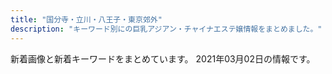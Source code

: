 ```yaml
---
title: "国分寺・立川・八王子・東京郊外"
description: "キーワード別にの巨乳アジアン・チャイナエステ嬢情報をまとめました。"
---
```


新着画像と新着キーワードをまとめています。
2021年03月02日の情報です。

<DmmAffiliateIns />
<KeywordTable
  shops={
    [
    {
        "name": "\u3075\u308f\u3075\u308f",
        "keywords": {
            "C": 11,
            "E": 1,
            "D": 4,
            "86": 5
        },
        "url": "http://www.birtyba.xyz/",
        "station": "JR\u7acb\u5ddd\u99c5\u5357\u53e3",
        "img_links": [
            "http://www.birtyba.xyz/style/images/room2.jpg",
            "http://www.birtyba.xyz/uploads/200929/1-200929102016294.jpg",
            "http://www.birtyba.xyz/plus/images/room5.jpg",
            "http://www.birtyba.xyz/style/images/mobile.jpg",
            "http://www.birtyba.xyz/style/images/top.png",
            "http://www.birtyba.xyz/style/images/girl-z2.jpg",
            "http://www.birtyba.xyz/style/images/girl-z1.jpg",
            "http://www.birtyba.xyz/style/images/room1.jpg",
            "http://www.birtyba.xyz/uploads/210206/1-21020611264M13.jpg",
            "http://www.birtyba.xyz/style/images/room4.jpg",
            "http://www.birtyba.xyz/uploads/201116/1-201116133149563.jpg",
            "http://www.birtyba.xyz/uploads/200929/1-200929101Z4D1.jpg",
            "http://www.birtyba.xyz/uploads/201116/1-20111613315KT.jpg",
            "http://www.birtyba.xyz/uploads/200928/1-20092P95A05G.jpg",
            "http://www.birtyba.xyz/uploads/200929/1-200929102005Z4.jpg",
            "http://www.birtyba.xyz/uploads/201116/1-201116133205614.jpg",
            "http://www.birtyba.xyz/uploads/200929/1-200929101U3R4.jpg",
            "http://www.birtyba.xyz/style/images/room3.jpg",
            "http://www.birtyba.xyz/style/images/staff_line.png",
            "http://www.birtyba.xyz/uploads/200929/1-2009291019253T.jpg",
            "http://www.birtyba.xyz/style/images/bj3.png",
            "http://www.birtyba.xyz/uploads/200929/1-2009291019494I.jpg",
            "http://www.birtyba.xyz/style/images/end.jpg",
            "http://www.birtyba.xyz/style/images/dt.jpg"
        ]
    },
    {
        "img_links": [
            "https://dear.tyo.cm/images/s_link.jpg",
            "https://dear.tyo.cm/photos/sites/45/2021/02/2021022510151799.jpeg",
            "https://dear.tyo.cm/photos/sites/45/2020/12/2020122720383783.jpeg",
            "https://dear.tyo.cm/photos/sites/45/2020/09/2020092513470846.jpeg",
            "https://dear.tyo.cm/images/paypay.jpg",
            "https://dear.tyo.cm/images/bj3.jpg",
            "https://dear.tyo.cm/images/s_info.jpg",
            "https://dear.tyo.cm/photos/sites/45/2020/10/2020102600214249.jpeg",
            "https://esta-kanto.com/img/kanto/esta-200_40.jpg",
            "https://dear.tyo.cm/photos/sites/45/2020/09/2020092114314556.jpeg",
            "https://dear.tyo.cm/images/1.jpg",
            "https://dear.tyo.cm/images/member.jpg",
            "https://dear.tyo.cm/photos/sites/45/2020/11/2020112322361320.jpeg",
            "https://dear.tyo.cm/images/koko_200x40.png",
            "https://dear.tyo.cm/photos/sites/45/2021/01/2021011400122885.jpeg",
            "https://dear.tyo.cm/images/room1.jpg",
            "https://dear.tyo.cm/images/s_staff.jpg",
            "https://dear.tyo.cm/photos/sites/45/2021/02/2021021311285433.jpeg",
            "https://dear.tyo.cm/photos/sites/45/2021/02/2021022412564061.jpeg",
            "https://dear.tyo.cm/images/top.jpg",
            "https://dear.tyo.cm/images/amore.jpg",
            "https://dear.tyo.cm/photos/sites/45/2020/07/2020071014255597.jpeg",
            "https://dear.tyo.cm/photos/sites/45/2021/02/2021020922404265.jpeg",
            "https://dear.tyo.cm/images/room4.jpg",
            "https://dear.tyo.cm/photos/sites/45/2020/10/2020102923034763.jpeg",
            "https://dear.tyo.cm/images/info2.jpg",
            "https://dear.tyo.cm/images/staff0.jpg",
            "https://dear.tyo.cm/images/room2.jpg",
            "https://dear.tyo.cm/photos/sites/45/2020/12/2020121118090091.jpeg",
            "https://dear.tyo.cm/images/link1.jpg",
            "https://dear.tyo.cm/photos/sites/45/2020/11/2020111212330332.jpeg",
            "https://dear.tyo.cm/images/bj1.jpg",
            "https://dear.tyo.cm/photos/sites/45/2021/01/2021012018180849.jpeg",
            "https://dear.tyo.cm/images/room3.jpg"
        ],
        "station": "JR\u516b\u738b\u5b50\u99c5\u5317\u53e3",
        "keywords": {
            "D": 33,
            "C": 4,
            "E": 1
        },
        "url": "https://dear.tyo.cm/",
        "name": "Dear"
    },
    {
        "keywords": {
            "C": 18,
            "87": 40,
            "D": 40
        },
        "name": "Sweet \uff5e\u30b9\u30a6\u30a3\u30fc\u30c8\uff5e",
        "station": "\u5c0f\u5e73\u99c5\u5357\u53e3",
        "url": "http://www.sweet.iesjp.com/",
        "img_links": [
            "http://www.sweet.iesjp.com/photo_news/upimg/205316018b2b332b07_1.jpg",
            "http://www.sweet.iesjp.com/files/003.jpg",
            "http://www.sweet.iesjp.com/files/006-03.jpg",
            "http://www.sweet.iesjp.com/images/shop/s6.jpg",
            "http://www.sweet.iesjp.com/images/mobile.jpg",
            "http://www.sweet.iesjp.com/images/shop/s5.jpg",
            "http://www.sweet.iesjp.com/files/010.jpg",
            "http://www.sweet.iesjp.com/images/shop/s1.jpg",
            "http://www.sweet.iesjp.com/files/008-03.jpg",
            "http://www.sweet.iesjp.com/photo_news/upimg/100956038affc8a045_1.jpg",
            "http://www.sweet.iesjp.com/files/003-02.jpg",
            "http://www.sweet.iesjp.com/files/002-02.jpg",
            "http://www.sweet.iesjp.com/files/011.jpg",
            "http://www.sweet.iesjp.com/images/shop/s4.jpg",
            "http://www.sweet.iesjp.com/photo_news/upimg/205316018b2b332b07_0.jpg",
            "http://www.sweet.iesjp.com/files/009-02.jpg",
            "http://www.sweet.iesjp.com/photo_news/upimg/100956038affc8a045_0.jpg",
            "http://www.sweet.iesjp.com/files/008.jpg",
            "http://www.sweet.iesjp.com/files/006.jpg",
            "http://www.sweet.iesjp.com/images/shop/s2.jpg",
            "http://www.sweet.iesjp.com/files/007-03.jpg",
            "http://www.sweet.iesjp.com/files/011-02.jpg",
            "http://www.sweet.iesjp.com/files/001.jpg",
            "http://www.sweet.iesjp.com/files/002.jpg",
            "http://www.sweet.iesjp.com/files/005-02.jpg",
            "http://www.sweet.iesjp.com/files/011-03.jpg",
            "http://www.sweet.iesjp.com/photo_news/upimg/100956038affc8a045_2.jpg",
            "http://www.sweet.iesjp.com/files/005.jpg",
            "http://www.sweet.iesjp.com/images/r3.jpg",
            "http://www.sweet.iesjp.com/files/010-02.jpg",
            "http://www.sweet.iesjp.com/files/003-03.jpg",
            "http://www.sweet.iesjp.com/files/008-02.jpg",
            "http://www.sweet.iesjp.com/files/009-03.jpg",
            "http://www.sweet.iesjp.com/files/007.jpg",
            "http://www.sweet.iesjp.com/files/005-03.jpg",
            "http://www.sweet.iesjp.com/files/006-02.jpg",
            "http://www.sweet.iesjp.com/files/009.jpg",
            "http://www.sweet.iesjp.com/images/shop/s3.jpg",
            "http://www.sweet.iesjp.com/files/010-03.jpg",
            "http://www.sweet.iesjp.com/files/007-02.jpg",
            "http://www.sweet.iesjp.com/files/002-03.jpg",
            "http://www.sweet.iesjp.com/files/001-02.jpg",
            "http://www.sweet.iesjp.com/files/001-03.jpg"
        ]
    },
    {
        "img_links": [
            "http://aromalove.est-u.com/images/staff_06.jpg",
            "http://aromalove.est-u.com/images/s1.jpg",
            "http://aromalove.est-u.com/images/s2.jpg",
            "http://aromalove.est-u.com/images/index_08.jpg",
            "http://aromalove.est-u.com/images/s4.jpg",
            "http://aromalove.est-u.com/images/index_01.jpg",
            "http://aromalove.est-u.com/images/index2_03.jpg",
            "http://aromalove.est-u.com/images/s3.jpg",
            "http://aromalove.est-u.com/images/index2_02.jpg",
            "http://menlog.net/link/menlog8831.jpg",
            "http://aromalove.est-u.com/images/index_03.jpg",
            "http://aromalove.est-u.com/images/index_04.jpg",
            "http://aromalove.est-u.com/images/index_06.jpg",
            "http://aromalove.est-u.com/images/index3_03.jpg",
            "http://aromalove.est-u.com/images/index_10.jpg",
            "http://aromalove.est-u.com/images/aromalove8831.jpg",
            "http://aromalove.est-u.com/images/s5.jpg",
            "http://aromalove.est-u.com/images/index_02.jpg"
        ],
        "station": "JR\u516b\u738b\u5b50\u99c5\u5317\u53e3",
        "keywords": {},
        "name": "\u30a2\u30ed\u30de\u30e9\u30d6",
        "url": "http://aromalove.est-u.com/"
    },
    {
        "keywords": {
            "C": 8,
            "E": 4,
            "86": 44,
            "88": 4,
            "87": 24,
            "85": 4,
            "D": 64
        },
        "url": "http://www.mermaid-kokubunji.com/",
        "name": "Mermaid\uff5e\u30de\u30fc\u30e1\u30a4\u30c9\uff5e",
        "img_links": [
            "http://www.mermaid-kokubunji.com/files/022.jpg",
            "http://www.mermaid-kokubunji.com/files/020-02.jpg",
            "http://www.mermaid-kokubunji.com/files/037-03.jpg",
            "http://www.mermaid-kokubunji.com/images/staff.png",
            "http://www.mermaid-kokubunji.com/files/021-02.jpg",
            "http://www.mermaid-kokubunji.com/files/043.jpg",
            "http://www.mermaid-kokubunji.com/files/032.jpg",
            "http://www.mermaid-kokubunji.com/files/026-03.jpg",
            "http://www.mermaid-kokubunji.com/files/033.jpg",
            "http://www.mermaid-kokubunji.com/files/037.jpg",
            "http://www.mermaid-kokubunji.com/files/019.jpg",
            "http://www.mermaid-kokubunji.com/files/026-02.jpg",
            "http://www.mermaid-kokubunji.com/files/020.jpg",
            "http://www.mermaid-kokubunji.com/images/b2.jpg",
            "http://www.mermaid-kokubunji.com/files/019-02.jpg",
            "http://www.mermaid-kokubunji.com/files/036.jpg",
            "http://www.mermaid-kokubunji.com/files/040-02.jpg",
            "http://www.mermaid-kokubunji.com/files/043-03.jpg",
            "http://www.mermaid-kokubunji.com/files/017.jpg",
            "http://www.mermaid-kokubunji.com/files/019-03.jpg",
            "http://www.mermaid-kokubunji.com/images/h1.png",
            "http://www.mermaid-kokubunji.com/images/top.png",
            "http://www.mermaid-kokubunji.com/files/017-03.jpg",
            "http://www.mermaid-kokubunji.com/files/033-03.jpg",
            "http://www.mermaid-kokubunji.com/images/b4.jpg",
            "http://www.mermaid-kokubunji.com/files/034-03.jpg",
            "http://www.mermaid-kokubunji.com/images/b3.jpg",
            "http://www.mermaid-kokubunji.com/files/032-03.jpg",
            "http://www.mermaid-kokubunji.com/files/036-03.jpg",
            "http://www.mermaid-kokubunji.com/files/041.jpg",
            "http://www.mermaid-kokubunji.com/images/goback.jpg",
            "http://www.mermaid-kokubunji.com/files/041-02.jpg",
            "http://www.mermaid-kokubunji.com/images/interior.png",
            "http://www.mermaid-kokubunji.com/files/042-02.jpg",
            "http://www.mermaid-kokubunji.com/files/034-02.jpg",
            "http://www.mermaid-kokubunji.com/files/039.jpg",
            "http://www.mermaid-kokubunji.com/files/030.jpg",
            "http://www.mermaid-kokubunji.com/files/039-03.jpg",
            "http://www.mermaid-kokubunji.com/files/017-02.jpg",
            "http://www.mermaid-kokubunji.com/files/043-02.jpg",
            "http://www.mermaid-kokubunji.com/images/interior_bg.png",
            "http://www.mermaid-kokubunji.com/files/033-02.jpg",
            "http://www.mermaid-kokubunji.com/files/034.jpg",
            "http://www.mermaid-kokubunji.com/files/039-02.jpg",
            "http://www.mermaid-kokubunji.com/files/030-02.jpg",
            "http://www.mermaid-kokubunji.com/files/020-03.jpg",
            "http://www.mermaid-kokubunji.com/files/030-03.jpg",
            "http://www.mermaid-kokubunji.com/files/025.jpg",
            "http://www.mermaid-kokubunji.com/images/mobile.png",
            "http://www.mermaid-kokubunji.com/files/021.jpg",
            "http://www.mermaid-kokubunji.com/files/021-03.jpg",
            "http://www.mermaid-kokubunji.com/files/041-03.jpg",
            "http://www.mermaid-kokubunji.com/files/038-02.jpg",
            "http://www.mermaid-kokubunji.com/files/040.jpg",
            "http://www.mermaid-kokubunji.com/files/032-02.jpg",
            "http://www.mermaid-kokubunji.com/files/042.jpg",
            "http://www.mermaid-kokubunji.com/files/042-03.jpg",
            "http://www.mermaid-kokubunji.com/images/b1.png",
            "http://www.mermaid-kokubunji.com/files/026.jpg",
            "http://www.mermaid-kokubunji.com/files/038-03.jpg",
            "http://www.mermaid-kokubunji.com/files/036-02.jpg",
            "http://www.mermaid-kokubunji.com/files/025-02.jpg",
            "http://www.mermaid-kokubunji.com/files/022-03.jpg",
            "http://www.mermaid-kokubunji.com/files/038.jpg",
            "http://www.mermaid-kokubunji.com/files/022-02.jpg",
            "http://www.mermaid-kokubunji.com/images/ta.png",
            "http://www.mermaid-kokubunji.com/files/025-03.jpg",
            "http://www.mermaid-kokubunji.com/files/040-03.jpg",
            "http://www.mermaid-kokubunji.com/files/037-02.jpg",
            "http://www.mermaid-kokubunji.com/images/b5.jpg"
        ],
        "station": "JR\u56fd\u5206\u5bfa\u99c5\u5357\u53e3"
    },
    {
        "station": "JR\u516b\u738b\u5b50\u99c5\u5317\u53e3",
        "img_links": [
            "https://www.asahi-esthe.com/wp-content/uploads/2020/06/serapisuto-300x106.png",
            "https://www.asahi-esthe.com/wp-content/uploads/2020/07/6e18dba538d1cb1a28011c3ad2204a3-300x149.jpg",
            "https://www.asahi-esthe.com/wp-content/uploads/2017/11/spa-voucher-315x315.png",
            "https://www.asahi-esthe.com/wp-content/uploads/2020/06/85add3b7a160d71cd1796851b869684-300x300.jpg",
            "https://www.asahi-esthe.com/wp-content/uploads/2020/07/5be1e8c25d1ac2b61b029a9d7c7a1d5-300x149.jpg",
            "https://www.asahi-esthe.com/wp-content/uploads/2020/08/f19c130ced625e76df374e92656c4ce-300x149.jpg",
            "https://www.asahi-esthe.com/wp-content/uploads/bb-plugin/cache/127516bbb553fd1bbf113336a2e9b67-circle.jpg",
            "https://www.asahi-esthe.com/wp-content/uploads/2020/08/2c86a3401864a9b267c1d2345735b08-300x148.jpg",
            "https://www.asahi-esthe.com/wp-content/uploads/bb-plugin/cache/31245c5f2d2dff6fd0cbab31f48f187-circle.jpg",
            "https://www.asahi-esthe.com/wp-content/uploads/2020/08/0f8ba5b717266f71f4702c789fa2f9b-300x148.jpg",
            "https://www.asahi-esthe.com/wp-content/uploads/2020/12/237aa05907c61714132e500609d16c9-300x300.jpg",
            "https://www.asahi-esthe.com/wp-content/uploads/bb-plugin/cache/5d91b0ca5dc4839ced8698e076eb5a8-circle.jpg",
            "https://www.asahi-esthe.com/wp-content/uploads/2020/06/95c3b4b4cb3df28b5fd1c1cd2382212-300x148.jpg",
            "https://www.asahi-esthe.com/wp-content/uploads/2020/11/11111111-300x216.png",
            "https://www.asahi-esthe.com/wp-content/uploads/2020/09/5c335bd45d275e2e01d226664ebd871-scaled.jpg",
            "https://www.asahi-esthe.com/wp-content/uploads/2013/04/large-315x315.jpg",
            "https://www.asahi-esthe.com/wp-content/uploads/bb-plugin/cache/cdb6f84ce805b50aab0ecc7dea3fc6b-circle.jpg",
            "https://www.asahi-esthe.com/wp-content/uploads/2020/06/cdfecb6a823ebebbd6330a7a7ecc731-300x148.jpg",
            "https://www.asahi-esthe.com/wp-content/uploads/2020/06/1e42fd7e9bdb1a5dc28e8e5c27a41d7-300x300.jpg",
            "https://www.asahi-esthe.com/wp-content/uploads/bb-plugin/cache/56da5ca7cef7df50174c195fae659f9-circle.jpg",
            "https://www.asahi-esthe.com/wp-content/uploads/2013/04/large-100x100.jpg",
            "https://www.asahi-esthe.com/wp-content/uploads/2013/04/large-630x401.jpg",
            "https://www.asahi-esthe.com/wp-content/uploads/bb-plugin/cache/210fa707f8140385468452419b504c6-circle.jpg",
            "https://www.asahi-esthe.com/wp-content/uploads/2020/06/687ab1685328def3787c2cc7742d37f-300x148.jpg",
            "https://www.asahi-esthe.com/wp-content/uploads/2017/11/spa-voucher-630x630.png",
            "https://www.asahi-esthe.com/wp-content/uploads/2020/06/original.jpg",
            "https://www.asahi-esthe.com/wp-content/uploads/2020/06/307af00e6376110eb594cb21a951129-300x300.jpg",
            "https://www.asahi-esthe.com/wp-content/uploads/bb-plugin/cache/f532f6c49a0c2e54634ac09476dcb43-1022x1024-circle.jpg",
            "https://www.asahi-esthe.com/wp-content/uploads/2017/11/spa-voucher.png",
            "https://www.asahi-esthe.com/wp-content/uploads/2016/12/second-pic-shop-630x630.jpg",
            "https://www.asahi-esthe.com/wp-content/plugins/beaver-builder-lite-version/img/pixel.png",
            "https://www.asahi-esthe.com/wp-content/uploads/2020/06/6fd69a76919d1ee0ef632a76b84ab15-300x148.jpg",
            "https://www.asahi-esthe.com/wp-content/uploads/2020/06/5bb5966b2987ff767e3073f6f9a5e26-300x148.jpg",
            "https://www.asahi-esthe.com/wp-content/uploads/2020/08/e120bbf3d39ca1935f96a502b637503-300x148.jpg",
            "https://www.asahi-esthe.com/wp-content/uploads/2020/07/1cb1e6f9d5bff20362d37bef344b8df-300x149.jpg",
            "https://www.asahi-esthe.com/wp-content/uploads/bb-plugin/cache/e19c7f0b0ae2e32f371cbb274f69ba5-1-circle.jpg",
            "https://www.asahi-esthe.com/wp-content/uploads/bb-plugin/cache/10378013268d3d764f8251835a15d1a-circle.jpg",
            "https://www.asahi-esthe.com/wp-content/uploads/2020/08/bc6791c99340b30e294fd30338d4d53-300x149.jpg",
            "https://www.asahi-esthe.com/wp-content/uploads/2020/06/652ddc2fe484fa8033de98238a068a4-300x300.jpg",
            "https://www.asahi-esthe.com/wp-content/uploads/2020/06/66bb3f68b419ba492e9539a10c4144d-300x147.jpg",
            "https://www.asahi-esthe.com/wp-content/uploads/2020/08/af1d1de8869cc72f89fe89aa359c2ea-300x148.jpg",
            "https://www.asahi-esthe.com/wp-content/uploads/2019/11/slider1.jpg",
            "https://www.asahi-esthe.com/wp-content/uploads/bb-plugin/cache/1e42fd7e9bdb1a5dc28e8e5c27a41d7-circle.jpg"
        ],
        "keywords": {
            "\u30bb\u30af\u30b7\u30fc": 2,
            "\u4e73": 2,
            "\u7206\u4e73": 2,
            "D": 8,
            "C": 40,
            "82": 4,
            "87": 2,
            "86": 8,
            "F": 4,
            "83": 4,
            "84": 2
        },
        "name": "\u30a2\u30b5\u30d2\u30a8\u30b9\u30c6",
        "url": "https://www.asahi-esthe.com/"
    },
    {
        "keywords": {},
        "url": "https://ca-girl.com/",
        "name": "Cawaii Girl\uff5e\u304b\u308f\u3044\u3044\u30ac\u30fc\u30eb\uff5e",
        "img_links": [],
        "station": "JR\u56fd\u5206\u5bfa\u99c5\u5317\u53e3"
    },
    {
        "name": "\u96c5",
        "img_links": [
            "http://a-rlx.info/images/index_01.jpg",
            "http://a-rlx.info/images/r01.jpg",
            "http://a-rlx.info/images/index_07.jpg",
            "http://a-rlx.info/images/index_12.jpg",
            "http://a-rlx.info/gril/p03.jpg",
            "http://a-rlx.info/gril/07.jpg",
            "http://a-rlx.info/images/rec.jpg",
            "http://a-rlx.info/gril/013a.jpg",
            "http://a-rlx.info/images/r03.jpg",
            "http://a-rlx.info/images/index_13.jpg",
            "http://a-rlx.info/gril/09.jpg",
            "http://a-rlx.info/images/s03.jpg",
            "http://a-rlx.info/images/acc03.jpg",
            "http://a-rlx.info/gril/07b.jpg",
            "http://a-rlx.info/gril/07a.jpg",
            "http://a-rlx.info/images/r04.jpg",
            "http://a-rlx.info/images/info_01.png",
            "http://a-rlx.info/images/acc01.jpg",
            "http://a-rlx.info/images/rec_08.jpg",
            "http://a-rlx.info/images/index_03.jpg",
            "http://a-rlx.info/images/index_04.jpg",
            "http://a-rlx.info/images/index_02.jpg",
            "http://a-rlx.info/images/index_05.jpg",
            "http://a-rlx.info/images/staff_08.jpg",
            "http://a-rlx.info/images/index_06.jpg",
            "http://a-rlx.info/images/sub_10.jpg",
            "http://a-rlx.info/images/r02.jpg",
            "http://a-rlx.info/images/info_08.jpg",
            "http://a-rlx.info/images/sys_08.jpg",
            "http://a-rlx.info/gril/013b.jpg",
            "http://a-rlx.info/images/s02.jpg",
            "http://a-rlx.info/images/acc05.jpg",
            "http://a-rlx.info/gril/09b.jpg",
            "http://a-rlx.info/images/acc04.jpg",
            "http://a-rlx.info/images/s01.jpg",
            "http://a-rlx.info/images/s04.jpg",
            "http://a-rlx.info/images/line.png",
            "http://a-rlx.info/gril/013.jpg",
            "http://a-rlx.info/gril/09a.jpg"
        ],
        "keywords": {
            "E": 1,
            "C": 2
        },
        "url": "http://a-rlx.info",
        "station": "JR\u798f\u751f\u99c5\u6771\u53e3"
    },
    {
        "img_links": [
            "http://aijo-massage.com/static/picture/concept.jpg",
            "http://aijo-massage.com/static/picture/mens-esthe.jpg",
            "http://aijo-massage.com/girl/2.jpg",
            "http://aijo-massage.com/girl/5.jpg",
            "http://aijo-massage.com/girl/1.jpg",
            "http://aijo-massage.com/girl/3.jpg",
            "http://aijo-massage.com/girl/4.jpg",
            "http://aijo-massage.com/static/picture/modal.jpg",
            "http://aijo-massage.com/girl/8.jpg",
            "http://aijo-massage.com/static/picture/468_60.jpg",
            "http://aijo-massage.com/girl/7.jpg",
            "http://aijo-massage.com/girl/6.jpg"
        ],
        "keywords": {},
        "name": "\u611b\u5b22",
        "station": "JR\u516b\u738b\u5b50\u99c5\u5317\u53e3",
        "url": "http://aijo-massage.com/"
    },
    {
        "url": "https://rose.estjp.info/",
        "keywords": {
            "86": 1,
            "C": 2,
            "88": 1,
            "D": 2,
            "91": 1,
            "90": 1
        },
        "img_links": [
            "https://rose.estjp.info/css/f-tel.png",
            "https://rose.estjp.info/css/top02.png",
            "https://rose.estjp.info/css/tel.png",
            "https://rose.estjp.info/css/staff/staff04.png",
            "https://rose.estjp.info/css/staff/staff02.png",
            "https://rose.estjp.info/css/staff/staff03.png",
            "https://rose.estjp.info/css/staff/staff01.png",
            "https://rose.estjp.info/css/head.png",
            "https://rose.estjp.info/css/top04.png",
            "https://rose.estjp.info/images/call.png"
        ],
        "name": "\u30ed\u30fc\u30ba",
        "station": "\u4eac\u738b\u516b\u738b\u5b50\u99c5\u4e2d\u592e\u53e3"
    },
    {
        "keywords": {},
        "url": "http://www.moe-es.link/",
        "name": "\u840c",
        "station": "JR\u516b\u738b\u5b50\u99c5\u5317\u53e3",
        "img_links": [
            "http://www.moe-es.link/images/info.jpg",
            "http://www.moe-es.link/images/2.jpg",
            "http://www.moe-es.link/images/int2.jpg",
            "http://www.moe-es.link/images/3.jpg",
            "http://www.moe-es.link/images/staff_t.jpg",
            "http://www.moe-es.link/images/1.jpg",
            "http://www.moe-es.link/images/head.jpg",
            "http://www.moe-es.link/images/news.jpg",
            "http://www.moe-es.link/images/interior_t.jpg",
            "http://www.moe-es.link/images/int1.jpg",
            "http://www.moe-es.link/images/sys1.jpg",
            "http://www.moe-es.link/images/sys2.jpg",
            "http://www.moe-es.link/img/yuyu1.jpg",
            "http://www.moe-es.link/img/momoe1.jpg",
            "http://www.moe-es.link/img/mayumi1.jpg"
        ]
    },
    {
        "name": "\u5922\u767e\u5408",
        "img_links": [
            "http://yume-yuri.info/images/r1.jpg",
            "http://yume-yuri.info/images/g2.jpg",
            "http://yume-yuri.info/images/yuki.jpg",
            "http://yume-yuri.info/images/r2.jpg",
            "http://yume-yuri.info/images/r5.jpg",
            "http://yume-yuri.info/images/mobile.jpg",
            "http://yume-yuri.info/images/r4.jpg",
            "http://yume-yuri.info/images/g5.jpg",
            "http://yume-yuri.info/images/g1.jpg",
            "http://yume-yuri.info/images/g4.jpg",
            "http://yume-yuri.info/images/baner2.jpg",
            "http://yume-yuri.info/images/r6.jpg",
            "http://yume-yuri.info/images/baner1.jpg",
            "http://yume-yuri.info/images/momo.jpg",
            "http://yume-yuri.info/images/r3.jpg",
            "http://yume-yuri.info/images/g3.jpg"
        ],
        "url": "http://yume-yuri.info/",
        "keywords": {},
        "station": "\u4eac\u738b\u516b\u738b\u5b50\u99c5"
    },
    {
        "name": "\u697d\u5712",
        "img_links": [
            "http://www.rakuen.esjp.info/images/barTherapist.png",
            "http://www.rakuen.esjp.info/files/003-02.jpg",
            "http://www.rakuen.esjp.info/files/006-02.jpg",
            "http://www.rakuen.esjp.info/files/005-02.jpg",
            "http://www.rakuen.esjp.info/images/contentBottom.jpg",
            "http://www.rakuen.esjp.info/files/004.jpg",
            "http://www.rakuen.esjp.info/images/barSchedule.png",
            "http://www.rakuen.esjp.info/images/btnTop.png",
            "http://www.rakuen.esjp.info/images/barLink.png",
            "http://www.rakuen.esjp.info/images/concept.png",
            "http://www.rakuen.esjp.info/files/008.jpg",
            "http://www.rakuen.esjp.info/images/header.png",
            "http://www.rakuen.esjp.info/files/001.jpg",
            "http://www.rakuen.esjp.info/files/007-03.jpg",
            "http://www.rakuen.esjp.info/images/barSystem.png",
            "http://www.rakuen.esjp.info/images/time.png",
            "http://www.rakuen.esjp.info/files/006-03.jpg",
            "http://www.rakuen.esjp.info/files/007-02.jpg",
            "http://www.rakuen.esjp.info/files/007.jpg",
            "http://www.rakuen.esjp.info/files/005-03.jpg",
            "http://www.rakuen.esjp.info/images/backBtn.png",
            "http://www.rakuen.esjp.info/images/barRecruit.png",
            "http://www.rakuen.esjp.info/files/003-03.jpg",
            "http://www.rakuen.esjp.info/files/008-02.jpg",
            "http://www.rakuen.esjp.info/files/008-03.jpg",
            "http://www.rakuen.esjp.info/files/002-03.jpg",
            "http://www.rakuen.esjp.info/images/barProfileSche.png",
            "http://www.rakuen.esjp.info/files/005.jpg",
            "http://www.rakuen.esjp.info/images/barAccess.png",
            "http://www.rakuen.esjp.info/files/002-02.jpg",
            "http://www.rakuen.esjp.info/files/001-03.jpg",
            "http://www.rakuen.esjp.info/images/barProfile.png",
            "http://www.rakuen.esjp.info/files/001-02.jpg",
            "http://www.rakuen.esjp.info/files/006.jpg",
            "http://www.rakuen.esjp.info/files/003.jpg",
            "http://www.rakuen.esjp.info/files/004-02.jpg",
            "http://www.rakuen.esjp.info/files/002.jpg",
            "http://www.rakuen.esjp.info/files/004-03.jpg"
        ],
        "station": "\u4eac\u738b\u516b\u738b\u5b50\u99c5\u4e2d\u592e\u53e3",
        "keywords": {
            "D": 28,
            "88": 4,
            "87": 24,
            "C": 4,
            "85": 4
        },
        "url": "http://www.rakuen.esjp.info/"
    },
    {
        "keywords": {
            "88": 1,
            "86": 1,
            "D": 3,
            "C": 9
        },
        "url": "http://biretwan.xyz/",
        "station": "\u6e05\u702c\u99c5\u5317\u53e3",
        "img_links": [
            "http://biretwan.xyz/webstyle/sp_ico05.png",
            "http://biretwan.xyz/uploads/allimg/200704/1-200F41K637.jpg",
            "http://biretwan.xyz/webstyle/sp_ico02.png",
            "http://biretwan.xyz/uploads/210108/1-21010P91SV49.jpg",
            "http://biretwan.xyz/uploads/allimg/210104/1-210104140145N8.jpg",
            "http://biretwan.xyz/uploads/allimg/210104/1-2101041403012C.jpg",
            "http://biretwan.xyz/uploads/allimg/200513/1-2005131R509.jpg",
            "http://biretwan.xyz/webstyle/info.jpg",
            "http://biretwan.xyz/webstyle/sp_ico03.png",
            "http://biretwan.xyz/webstyle/sp_ico04.png",
            "http://biretwan.xyz/uploads/210108/1-21010P91H5L9.jpg",
            "http://biretwan.xyz/webstyle/sp_header.png",
            "http://biretwan.xyz/uploads/210108/1-21010P9194cZ.jpg",
            "http://biretwan.xyz/uploads/210104/1-210104143440M4.jpg",
            "http://biretwan.xyz/webstyle/sp_ico06.png",
            "http://biretwan.xyz/uploads/allimg/210104/1-210104143G2.jpg",
            "http://biretwan.xyz/uploads/allimg/210104/1-210104144Z04Y.jpg",
            "http://biretwan.xyz/webstyle/sp_ico01.png",
            "http://biretwan.xyz/webstyle/end.png",
            "http://biretwan.xyz/uploads/allimg/210104/1-210104140214W4.jpg"
        ],
        "name": "\u7f8e\u4eba\u9b5a"
    },
    {
        "station": "JR\u516b\u738b\u5b50\u99c5\u5317\u53e3",
        "name": "Rouge \uff5e\u30eb\u30fc\u30b8\u30e5\uff5e",
        "url": "https://hachioji-mensesthe.com/",
        "keywords": {
            "86": 12,
            "88": 6,
            "85": 6,
            "90": 6
        },
        "img_links": [
            "https://hachioji-mensesthe.com/room/room-l3.jpg",
            "https://hachioji-mensesthe.com/images/clear.png",
            "https://hachioji-mensesthe.com/staff/miki-s2.jpg",
            "https://hachioji-mensesthe.com/staff/yuyu-l1.jpg",
            "https://hachioji-mensesthe.com/icon/yelp.png",
            "https://hachioji-mensesthe.com/staff/yuyu-s2.jpg",
            "https://hachioji-mensesthe.com/icon/twitter.png",
            "https://hachioji-mensesthe.com/staff/risa-l2.jpg",
            "https://hachioji-mensesthe.com/room/room-l4.jpg",
            "https://hachioji-mensesthe.com/icon/facebook.png",
            "https://hachioji-mensesthe.com/staff/rie-s2.jpg",
            "https://hachioji-mensesthe.com/footer/footer-staff.png",
            "https://hachioji-mensesthe.com/staff/risa-l1.jpg",
            "https://hachioji-mensesthe.com/staff/rie-s1.jpg",
            "https://hachioji-mensesthe.com/massage/2020/12/09/L.png",
            "https://hachioji-mensesthe.com/staff/rie-l2.jpg",
            "https://hachioji-mensesthe.com/room/room-l1.jpg",
            "https://hachioji-mensesthe.com/massage/2020/12/30/risa-s1.jpg",
            "https://hachioji-mensesthe.com/staff/miki-s1.jpg",
            "https://hachioji-mensesthe.com/icon/line.png",
            "https://hachioji-mensesthe.com/images/esthe2.jpg",
            "https://hachioji-mensesthe.com/massage/2020/12/20/rie-s2.jpg",
            "https://hachioji-mensesthe.com/images/main-sp.jpg",
            "https://hachioji-mensesthe.com/staff/yuyu-s1.jpg",
            "https://hachioji-mensesthe.com/images/qrcode.png",
            "https://hachioji-mensesthe.com/room/room-l2.jpg",
            "https://hachioji-mensesthe.com/staff/miki-l1.jpg",
            "https://hachioji-mensesthe.com/staff/riri-l1.jpg",
            "https://hachioji-mensesthe.com/images/header3.png",
            "https://hachioji-mensesthe.com/footer/footer-tel.png",
            "https://hachioji-mensesthe.com/footer/footer-line.png",
            "https://hachioji-mensesthe.com/staff/miki-l2.jpg",
            "https://hachioji-mensesthe.com/staff/riri-l2.jpg",
            "https://hachioji-mensesthe.com/staff/riri-s2.jpg",
            "https://hachioji-mensesthe.com/images/esthe3.jpg",
            "https://hachioji-mensesthe.com/staff/rie-l1.jpg",
            "https://hachioji-mensesthe.com/staff/yuyu-l2.jpg",
            "https://hachioji-mensesthe.com/images/main1.jpg",
            "https://hachioji-mensesthe.com/staff/risa-s2.jpg",
            "https://hachioji-mensesthe.com/staff/riri-s1.jpg",
            "https://hachioji-mensesthe.com/images/esthe4.jpg",
            "https://hachioji-mensesthe.com/staff/risa-s1.jpg",
            "https://hachioji-mensesthe.com/images/esthe1.jpg",
            "https://hachioji-mensesthe.com/staff/nana-s2.jpg"
        ]
    },
    {
        "name": "\u304d\u3089\u3089",
        "url": "http://sln-heal.com/",
        "img_links": [
            "http://sln-heal.com/staff/risa/01mb.jpg",
            "http://sln-heal.com/staff/risa/01.jpg",
            "http://sln-heal.com/pic/topimg1.png",
            "http://sln-heal.com/img/ttl_mobile.png",
            "http://sln-heal.com/staff/aya/01.jpg",
            "http://sln-heal.com/staff/yuki/01.jpg",
            "http://sln-heal.com/staff/yuki/01mb.jpg",
            "http://sln-heal.com/pic/topimg3.png",
            "http://sln-heal.com/img/att.png",
            "http://sln-heal.com/i/files/homeimg.jpg",
            "http://sln-heal.com/staff/nana/01mb.jpg",
            "http://sln-heal.com/img/ttl_staff.jpg",
            "http://sln-heal.com/pic/topimg2.png",
            "http://sln-heal.com/img/ttl_rec.png",
            "http://sln-heal.com/pic/head.jpg",
            "http://sln-heal.com/pic/topimg4.png",
            "http://sln-heal.com/staff/aya/01mb.jpg",
            "http://sln-heal.com/pic/topimg5.png",
            "http://sln-heal.com/staff/nana/01.jpg"
        ],
        "station": "\u3072\u3070\u308a\u30f6\u4e18\u99c5\u5357\u53e3",
        "keywords": {
            "C": 13
        }
    },
    {
        "img_links": [
            "https://chuchu.xyz.mn/photos/sites/31/2021/02/2021022503080220.jpg",
            "https://chuchu.xyz.mn/photos/sites/31/2021/02/2021022502431637.jpg",
            "https://chuchu.xyz.mn/images/room2.jpg",
            "https://chuchu.xyz.mn/images/s_staff.jpg",
            "https://chuchu.xyz.mn/images/relax.jpg",
            "https://chuchu.xyz.mn/photos/sites/31/2021/02/2021022502431764.jpg",
            "https://chuchu.xyz.mn/images/info.jpg",
            "https://chuchu.xyz.mn/photos/sites/31/2021/02/2021022502431866.jpg",
            "https://chuchu.xyz.mn/images/top.png",
            "https://chuchu.xyz.mn/images/room3.jpg",
            "https://chuchu.xyz.mn/images/mobile.jpg",
            "https://chuchu.xyz.mn/images/s_pick.png",
            "https://chuchu.xyz.mn/images/room4.jpg",
            "https://chuchu.xyz.mn/images/s1.jpg",
            "https://chuchu.xyz.mn/images/s_news.png",
            "https://chuchu.xyz.mn/images/room1.jpg",
            "https://chuchu.xyz.mn/images/s3.jpg"
        ],
        "name": "\u3061\u3085\u3046\u3061\u3085\u3046",
        "url": "https://chuchu.xyz.mn/",
        "keywords": {
            "87": 5,
            "83": 5,
            "85": 10,
            "D": 20
        },
        "station": "\u4eac\u738b\u516b\u738b\u5b50\u99c54\u756a\u51fa\u53e3"
    },
    {
        "station": "JR\u6b66\u8535\u5883\u99c5\u5357\u53e3",
        "keywords": {},
        "name": "\u30cf\u30d4\u30cd\u30b9",
        "url": "http://www.kenkoukoubou.com/",
        "img_links": [
            "http://www.kenkoukoubou.com/images/1.jpg",
            "http://www.kenkoukoubou.com/images/shop/photo_4.jpg",
            "http://www.kenkoukoubou.com/girl/4.jpg",
            "http://www.kenkoukoubou.com/girl/1.jpg",
            "http://www.kenkoukoubou.com/images/return.jpg",
            "http://www.kenkoukoubou.com/images/recruit/11.jpg",
            "http://www.kenkoukoubou.com/girl/3_1.jpg",
            "http://www.kenkoukoubou.com/girl/5.jpg",
            "http://www.kenkoukoubou.com/girl/9.jpg",
            "http://www.kenkoukoubou.com/images/blog.jpg",
            "http://www.kenkoukoubou.com/images/059.png",
            "http://www.kenkoukoubou.com/girl/8.jpg",
            "http://www.kenkoukoubou.com/images/shop/photo_5.jpg",
            "http://www.kenkoukoubou.com/girl/3.jpg",
            "http://www.kenkoukoubou.com/images/2.jpg",
            "http://www.kenkoukoubou.com/girl/2.jpg",
            "http://www.kenkoukoubou.com/images/shop/photo_7.jpg",
            "http://www.kenkoukoubou.com/images/capinfo.jpg",
            "http://www.kenkoukoubou.com/images/3.jpg",
            "http://www.kenkoukoubou.com/images/info.png",
            "http://www.kenkoukoubou.com/girl/6_1.jpg",
            "http://www.kenkoukoubou.com/girl/6.jpg",
            "http://www.kenkoukoubou.com/images/top_rec.jpg",
            "http://www.kenkoukoubou.com/images/shop/photo_6.jpg",
            "http://www.kenkoukoubou.com/images/qr.png",
            "http://www.kenkoukoubou.com/girl/7.jpg"
        ]
    },
    {
        "name": "\u4e00\u76ee\u60da\u308c",
        "url": "http://hohoeimi.xyz/",
        "keywords": {
            "E": 8,
            "86": 4,
            "C": 8,
            "84": 4,
            "87": 4,
            "85": 8,
            "D": 4
        },
        "station": "JR\u65b0\u79cb\u6d25\u99c5",
        "img_links": [
            "http://hohoeimi.xyz/uploads/210208/1-21020Q62242230.jpg",
            "http://hohoeimi.xyz/static/picture/room1.jpg",
            "http://hohoeimi.xyz/static/picture/top.jpg",
            "http://hohoeimi.xyz/images/1-1Z41911200GA.png",
            "http://hohoeimi.xyz/uploads/210213/1-2102131615352E.jpg",
            "http://hohoeimi.xyz/static/picture/tit_staff02.png",
            "http://hohoeimi.xyz/uploads/210129/1-2101291609513M.jpg",
            "http://hohoeimi.xyz/static/picture/sp_tit_new.png",
            "http://hohoeimi.xyz/static/picture/sys.jpg",
            "http://hohoeimi.xyz/static/picture/room2.jpg",
            "http://hohoeimi.xyz/uploads/210208/1-21020Q62220Z1.jpg",
            "http://hohoeimi.xyz/static/picture/maining.jpg",
            "http://hohoeimi.xyz/static/picture/tit_new.png",
            "http://hohoeimi.xyz/static/picture/sp_tit_staff02.png",
            "http://hohoeimi.xyz/static/picture/img_tel.png",
            "http://hohoeimi.xyz/uploads/210208/1-21020Q6222M48.jpg",
            "http://hohoeimi.xyz/static/picture/tit_staff01.png",
            "http://hohoeimi.xyz/static/picture/tit_therapist.png",
            "http://hohoeimi.xyz/static/picture/room4.jpg",
            "http://hohoeimi.xyz/uploads/210129/1-210129160929511.jpg",
            "http://hohoeimi.xyz/uploads/210213/1-2102131615552I.jpg",
            "http://hohoeimi.xyz/uploads/210213/1-21021316154R57.jpg",
            "http://hohoeimi.xyz/uploads/210129/1-210129160TIO.jpg",
            "http://hohoeimi.xyz/static/picture/sp_tit_staff01.png",
            "http://hohoeimi.xyz/static/picture/room3.jpg",
            "http://hohoeimi.xyz/static/picture/sp_tit_therapist.png"
        ]
    },
    {
        "url": "http://www.kakure.esturl.com/",
        "img_links": [
            "http://www.kakure.esturl.com/files/001-02.jpg",
            "http://www.kakure.esturl.com/files/001.jpg",
            "http://www.kakure.esturl.com/files/011-02.jpg",
            "http://www.kakure.esturl.com/files/002-02.jpg",
            "http://www.kakure.esturl.com/images/news.jpg",
            "http://www.kakure.esturl.com/files/013-03.jpg",
            "http://www.kakure.esturl.com/files/014.jpg",
            "http://www.kakure.esturl.com/files/002-03.jpg",
            "http://www.kakure.esturl.com/files/002.jpg",
            "http://www.kakure.esturl.com/files/003-03.jpg",
            "http://www.kakure.esturl.com/images/sys.jpg",
            "http://www.kakure.esturl.com/files/013-02.jpg",
            "http://www.kakure.esturl.com/images/tel.jpg",
            "http://www.kakure.esturl.com/images/int2.jpg",
            "http://www.kakure.esturl.com/files/003.jpg",
            "http://www.kakure.esturl.com/images/link_t.jpg",
            "http://www.kakure.esturl.com/files/012-02.jpg",
            "http://www.kakure.esturl.com/images/staff_t.jpg",
            "http://www.kakure.esturl.com/files/014-02.jpg",
            "http://www.kakure.esturl.com/images/head.jpg",
            "http://www.kakure.esturl.com/files/001-03.jpg",
            "http://www.kakure.esturl.com/files/012.jpg",
            "http://www.kakure.esturl.com/files/003-02.jpg",
            "http://www.kakure.esturl.com/images/interior_t.jpg",
            "http://www.kakure.esturl.com/files/012-03.jpg",
            "http://www.kakure.esturl.com/files/014-03.jpg",
            "http://www.kakure.esturl.com/images/mobile.jpg",
            "http://www.kakure.esturl.com/files/011.jpg",
            "http://www.kakure.esturl.com/files/011-03.jpg",
            "http://www.kakure.esturl.com/files/013.jpg"
        ],
        "keywords": {
            "D": 7,
            "86": 2,
            "87": 4,
            "88": 1
        },
        "station": "\u79cb\u6d25\u99c5\u5357\u53e3",
        "name": "\u96a0\u308c\u611b"
    },
    {
        "url": "http://forever-est.info/",
        "keywords": {},
        "station": "JR\u7acb\u5ddd\u99c5\u5357\u53e3",
        "name": "\u604b\u3054\u3053\u308d",
        "img_links": [
            "http://forever-est.info/images/cg12.jpg",
            "http://forever-est.info/images/cg02c.jpg",
            "http://forever-est.info/images/cg03.jpg",
            "http://forever-est.info/images/cg08.jpg",
            "http://forever-est.info/images/cg04.jpg",
            "http://forever-est.info/images/cg01.jpg",
            "http://forever-est.info/images/nav-003.png",
            "http://forever-est.info/images/cg05.jpg",
            "http://forever-est.info/images/cg06.jpg",
            "http://forever-est.info/images/top001.png",
            "http://forever-est.info/images/no.png",
            "http://forever-est.info/images/nav-002.png",
            "http://forever-est.info/images/cg07.jpg",
            "http://forever-est.info/images/tel.png",
            "http://forever-est.info/images/nav-006.png",
            "http://forever-est.info/images/cg13.jpg",
            "http://forever-est.info/images/cg09.jpg",
            "http://forever-est.info/images/nav-005.png",
            "http://forever-est.info/images/nav-004.png",
            "http://forever-est.info/images/nav-001.png",
            "http://forever-est.info/images/cg11.jpg",
            "http://forever-est.info/images/cg10a.jpg"
        ]
    },
    {
        "url": "https://seifukuyuwaku.oks.bz/",
        "img_links": [
            "https://seifukuyuwaku.oks.bz/images/top.png",
            "https://seifukuyuwaku.oks.bz/images/room2.jpg",
            "https://seifukuyuwaku.oks.bz/images/new.jpg",
            "https://seifukuyuwaku.oks.bz/images/room4.jpg",
            "https://seifukuyuwaku.oks.bz/images/s_ranking.png",
            "https://seifukuyuwaku.oks.bz/images/room3.jpg",
            "https://seifukuyuwaku.oks.bz/photos/sites/70/2020/11/2020112406403480.jpg",
            "https://seifukuyuwaku.oks.bz/images/s_staff.png",
            "https://seifukuyuwaku.oks.bz/photos/sites/70/2020/11/2020112406403396.jpg",
            "https://seifukuyuwaku.oks.bz/photos/sites/70/2020/12/2020121013104898.jpeg",
            "https://seifukuyuwaku.oks.bz/images/info.jpg",
            "https://seifukuyuwaku.oks.bz/images/s_staff1.png",
            "https://seifukuyuwaku.oks.bz/photos/sites/70/2020/11/2020113014024511.jpeg",
            "https://seifukuyuwaku.oks.bz/images/link.jpg",
            "https://seifukuyuwaku.oks.bz/images/mobile.jpg",
            "https://seifukuyuwaku.oks.bz/images/s_news.png",
            "https://seifukuyuwaku.oks.bz/photos/sites/70/2020/12/202012251539104.jpeg",
            "https://seifukuyuwaku.oks.bz/photos/sites/70/2020/11/2020112708472471.jpeg",
            "https://seifukuyuwaku.oks.bz/photos/sites/70/2020/12/2020122013355017.jpeg",
            "https://seifukuyuwaku.oks.bz/images/room1.jpg",
            "https://seifukuyuwaku.oks.bz/photos/sites/70/2020/12/2020121208024127.jpeg",
            "https://seifukuyuwaku.oks.bz/images/s_pick.jpg",
            "https://seifukuyuwaku.oks.bz/photos/sites/70/2020/11/2020112504053939.jpg",
            "https://seifukuyuwaku.oks.bz/photos/sites/70/2020/12/2020121414441228.jpeg"
        ],
        "name": "\u5236\u670d\u306e\u8a98\u60d1",
        "keywords": {
            "85": 1,
            "87": 1,
            "E": 1,
            "83": 1,
            "C": 4
        },
        "station": "JR\u7acb\u5ddd\u99c5\u5357\u53e3"
    },
    {
        "station": "JR\u516b\u738b\u5b50\u99c5",
        "name": "\u30ad\u30e3\u30f3\u30c7\u30a3",
        "keywords": {
            "87": 4,
            "E": 2,
            "C": 28,
            "D": 8,
            "85": 1,
            "86": 5,
            "88": 1
        },
        "img_links": [
            "http://candy.jpn.cm/images/girl-z2.jpg",
            "http://candy.jpn.cm/photos/sites/67/2020/10/2020100603095899.jpg",
            "http://candy.jpn.cm/images/s_news.jpg",
            "http://candy.jpn.cm/photos/sites/67/2019/04/2019041107590969.jpg",
            "http://candy.jpn.cm/images/room2.jpg",
            "http://candy.jpn.cm/photos/sites/67/2019/06/2019060407164073.jpg",
            "http://candy.jpn.cm/photos/sites/67/2019/04/2019042307544524.jpg",
            "http://candy.jpn.cm/images/girl-z1.jpg",
            "http://candy.jpn.cm/photos/sites/67/2019/03/2019032204421232.jpg",
            "http://candy.jpn.cm/photos/sites/67/2019/08/201908010438494.jpg",
            "http://candy.jpn.cm/images/staff01.jpg",
            "http://candy.jpn.cm/photos/sites/67/2019/06/2019061406141820.jpg",
            "http://candy.jpn.cm/photos/sites/67/2021/02/2021021608063326.jpg",
            "http://candy.jpn.cm/images/top.jpg",
            "http://candy.jpn.cm/images/room4.jpg",
            "http://candy.jpn.cm/images/mobile.png",
            "http://candy.jpn.cm/photos/sites/67/2020/02/2020021006215846.jpg",
            "http://candy.jpn.cm/photos/sites/67/2019/12/2019120305152125.jpg",
            "http://candy.jpn.cm/images/room3.jpg",
            "http://candy.jpn.cm/images/link1.jpg",
            "http://candy.jpn.cm/images/newface1.jpg",
            "http://candy.jpn.cm/photos/sites/67/2019/03/201903220442120.jpg",
            "http://candy.jpn.cm/images/room5.jpg"
        ],
        "url": "http://candy.jpn.cm/"
    },
    {
        "keywords": {},
        "name": "RELALICE-\u30ea\u30e9\u30ea\u30b9-",
        "url": "http://koi.este88.com/",
        "station": "JR\u62dd\u5cf6\u99c5\u5357\u53e3",
        "img_links": [
            "http://koi.este88.com/images/r07.jpg",
            "http://koi.este88.com/gals/kana1.jpg",
            "http://koi.este88.com/gals/mimi1.jpg",
            "http://koi.este88.com/gals/ami1.jpg",
            "http://koi.este88.com/images/info.png",
            "http://koi.este88.com/gals/yuri1.jpg",
            "http://koi.este88.com/img/header01.jpg",
            "http://koi.este88.com/img/header03.jpg",
            "http://koi.este88.com/img/header00.jpg",
            "http://koi.este88.com/img/header02.jpg",
            "http://koi.este88.com/gals/riri1.jpg"
        ]
    },
    {
        "img_links": [
            "http://www.manshun-relax.xyz/files/010.jpg",
            "http://www.manshun-relax.xyz/images/b-online.png",
            "http://www.manshun-relax.xyz/images/slider-img001.jpg",
            "http://www.manshun-relax.xyz/files/009.jpg",
            "http://www.manshun-relax.xyz/images/rsubt4.png",
            "http://www.manshun-relax.xyz/images/m1.jpg",
            "http://www.manshun-relax.xyz/images/rsubt6.png",
            "http://www.manshun-relax.xyz/images/m4.jpg",
            "http://www.manshun-relax.xyz/images/m3.jpg",
            "http://www.manshun-relax.xyz/images/rsubt2.png",
            "http://www.manshun-relax.xyz/images/rsubt5.png",
            "http://www.manshun-relax.xyz/images/b-tel.png",
            "http://www.manshun-relax.xyz/files/004.jpg",
            "http://www.manshun-relax.xyz/images/rsubt7.png",
            "http://www.manshun-relax.xyz/files/008.jpg",
            "http://www.manshun-relax.xyz/files/003.jpg",
            "http://www.manshun-relax.xyz/photo_news/upimg/375105f3745e630f9c_0.jpg",
            "http://www.manshun-relax.xyz/files/007.jpg",
            "http://www.manshun-relax.xyz/files/001.jpg",
            "http://www.manshun-relax.xyz/photo_news/upimg/156215d3abbcabeb19_1.jpg",
            "http://www.manshun-relax.xyz/photo_news/upimg/141125caee64562cdf_0.jpg",
            "http://www.manshun-relax.xyz/files/002.jpg",
            "http://www.manshun-relax.xyz/photo_news/upimg/156215d3abbcabeb19_0.jpg",
            "http://www.manshun-relax.xyz/images/m6.jpg",
            "http://www.manshun-relax.xyz/images/m2.jpg",
            "http://www.manshun-relax.xyz/photo_news/upimg/141125caee64562cdf_1.jpg",
            "http://www.manshun-relax.xyz/images/rsubt1.png",
            "http://www.manshun-relax.xyz/images/rsubt3.png",
            "http://www.manshun-relax.xyz/files/005.jpg"
        ],
        "station": "JR\u516b\u738b\u5b50\u99c5\u5317\u53e3",
        "url": "http://www.manshun-relax.xyz/",
        "name": "\u6e80\u6625",
        "keywords": {
            "D": 64,
            "86": 40,
            "88": 16,
            "87": 16,
            "\u80f8": 2
        }
    },
    {
        "name": "Girls",
        "station": "JR\u56fd\u5206\u5bfa\u99c5\u5357\u53e3",
        "url": "http://www.girls.esjp.info/",
        "keywords": {
            "89": 1,
            "D": 7,
            "85": 1,
            "E": 1,
            "F": 2,
            "86": 2,
            "C": 8,
            "90": 1,
            "87": 6
        },
        "img_links": [
            "http://www.girls.esjp.info/files/042-03.jpg",
            "http://www.girls.esjp.info/files/043-02.jpg",
            "http://www.girls.esjp.info/files/044.jpg",
            "http://www.girls.esjp.info/files/012-02.jpg",
            "http://www.girls.esjp.info/img/rsubt4.png",
            "http://www.girls.esjp.info/img/rsubt2.png",
            "http://www.girls.esjp.info/img/staff_bottom.jpg",
            "http://www.girls.esjp.info/files/007-03.jpg",
            "http://www.girls.esjp.info/files/021.jpg",
            "http://www.girls.esjp.info/files/001-02.jpg",
            "http://www.girls.esjp.info/files/043.jpg",
            "http://www.girls.esjp.info/files/007.jpg",
            "http://www.girls.esjp.info/files/042.jpg",
            "http://www.girls.esjp.info/files/026-03.jpg",
            "http://www.girls.esjp.info/files/013-02.jpg",
            "http://www.girls.esjp.info/files/042-02.jpg",
            "http://www.girls.esjp.info/files/002-02.jpg",
            "http://www.girls.esjp.info/files/020.jpg",
            "http://www.girls.esjp.info/files/012-03.jpg",
            "http://www.girls.esjp.info/files/003-03.jpg",
            "http://www.girls.esjp.info/files/005-03.jpg",
            "http://www.girls.esjp.info/img/rsubt6.png",
            "http://www.girls.esjp.info/files/010-03.jpg",
            "http://www.girls.esjp.info/files/003-02.jpg",
            "http://www.girls.esjp.info/files/012.jpg",
            "http://www.girls.esjp.info/files/001-03.jpg",
            "http://www.girls.esjp.info/files/044-02.jpg",
            "http://www.girls.esjp.info/img/rsubt5.png",
            "http://www.girls.esjp.info/img/head.jpg",
            "http://www.girls.esjp.info/files/028.jpg",
            "http://www.girls.esjp.info/files/003.jpg",
            "http://www.girls.esjp.info/files/013-03.jpg",
            "http://www.girls.esjp.info/img/rsubt7.png",
            "http://www.girls.esjp.info/files/002-03.jpg",
            "http://www.girls.esjp.info/files/007-02.jpg",
            "http://www.girls.esjp.info/files/028-02.jpg",
            "http://www.girls.esjp.info/files/044-03.jpg",
            "http://www.girls.esjp.info/files/005.jpg",
            "http://www.girls.esjp.info/files/005-02.jpg",
            "http://www.girls.esjp.info/files/020-03.jpg",
            "http://www.girls.esjp.info/files/002.jpg",
            "http://www.girls.esjp.info/files/010-02.jpg",
            "http://www.girls.esjp.info/files/001.jpg",
            "http://www.girls.esjp.info/img/telpnone.png",
            "http://www.girls.esjp.info/files/013.jpg",
            "http://www.girls.esjp.info/files/028-03.jpg",
            "http://www.girls.esjp.info/files/043-03.jpg",
            "http://www.girls.esjp.info/img/rsubt1.png",
            "http://www.girls.esjp.info/files/021-03.jpg",
            "http://www.girls.esjp.info/img/rsubt3.png",
            "http://www.girls.esjp.info/img/sys.jpg",
            "http://www.girls.esjp.info/files/020-02.jpg",
            "http://www.girls.esjp.info/files/021-02.jpg",
            "http://www.girls.esjp.info/files/026.jpg",
            "http://www.girls.esjp.info/files/026-02.jpg",
            "http://www.girls.esjp.info/files/010.jpg",
            "http://www.girls.esjp.info/img/staff_top.jpg"
        ]
    },
    {
        "url": "http://www.relax-aster.com/",
        "keywords": {
            "89": 6,
            "90": 3,
            "D": 9
        },
        "station": "JR\u56fd\u5206\u5bfa\u99c5\u5357\u53e3",
        "img_links": [
            "http://www.relax-aster.com/css/staff/staff0001-b.jpg",
            "http://www.relax-aster.com/css/nav/nav-002.jpg",
            "http://www.relax-aster.com/css/nav/nav-001.jpg",
            "http://www.relax-aster.com/css/top-left003.jpg",
            "http://www.relax-aster.com/css/staff/staff09-a.jpg",
            "http://www.relax-aster.com/css/staff/staff007-a.jpg",
            "http://www.relax-aster.com/css/staff/staff10-a.jpg",
            "http://www.relax-aster.com/css/staff/staff003.jpg",
            "http://www.relax-aster.com/css/staff/staff0007.jpg",
            "http://www.relax-aster.com/css/staff/staff011.jpg",
            "http://www.relax-aster.com/css/staff/staff11-a.jpg",
            "http://www.relax-aster.com/css/staff/staff003-a.jpg",
            "http://www.relax-aster.com/css/nav/nav-003.jpg",
            "http://www.relax-aster.com/css/tel01.png",
            "http://www.relax-aster.com/css/osusume09.jpg",
            "http://www.relax-aster.com/css/staff/staff0001-a.jpg",
            "http://www.relax-aster.com/css/staff/staff005.jpg",
            "http://www.relax-aster.com/css/staff/staff10.jpg",
            "http://www.relax-aster.com/css/staff/staff06-a.jpg",
            "http://www.relax-aster.com/css/staff/staff08-a.jpg",
            "http://www.relax-aster.com/css/staff/staff005-a.jpg",
            "http://www.relax-aster.com/css/staff/staff09.jpg",
            "http://www.relax-aster.com/css/staff/staff007-b.jpg",
            "http://www.relax-aster.com/css/baner06.jpg",
            "http://www.relax-aster.com/css/nav/nav-004.jpg",
            "http://www.relax-aster.com/css/nav/nav-006.jpg",
            "http://www.relax-aster.com/css/nav/nav-005.jpg",
            "http://www.relax-aster.com/css/staff/staff006.jpg",
            "http://www.relax-aster.com/css/staff/staff08.jpg",
            "http://www.relax-aster.com/css/staff/staff00001.jpg"
        ],
        "name": "\u30a2\u30b9\u30bf\u30fc"
    },
    {
        "name": "\u5bc4\u308a\u9053",
        "keywords": {},
        "url": "http://yorimichi.tyo.cm/",
        "img_links": [],
        "station": "JR\u56fd\u5206\u5bfa\u99c5\u5357\u53e3"
    },
    {
        "url": "http://anntrizumu.xyz/",
        "keywords": {},
        "img_links": [
            "http://www.anntrizumu.xyz/picture/head.jpg",
            "http://anntrizumu.xyz/picture/head.jpg",
            "http://anntrizumu.xyz/uploads/allimg/210302/1-210302132411114.jpg",
            "http://www.anntrizumu.xyz/uploads/allimg/210302/1-210302132Fa96.jpg",
            "http://anntrizumu.xyz/uploads/201218/1-20121Q31611C3.jpg",
            "http://www.anntrizumu.xyz/uploads/201218/1-20121Q31611C3.jpg",
            "http://anntrizumu.xyz/uploads/allimg/210302/1-210302132R1454.jpg",
            "http://anntrizumu.xyz/picture/totop_04.png",
            "http://anntrizumu.xyz/uploads/allimg/210302/1-210302132Fa96.jpg",
            "http://anntrizumu.xyz/uploads/201221/1-2012211J921K2.jpg",
            "http://anntrizumu.xyz/uploads/201218/1-20121Q3154EE.jpg",
            "http://anntrizumu.xyz/uploads/210302/1-210302125S34S.jpg",
            "http://www.anntrizumu.xyz/uploads/201218/1-20121Q3154EE.jpg",
            "http://www.anntrizumu.xyz/uploads/allimg/210302/1-21030213263E58.jpg",
            "http://www.anntrizumu.xyz/uploads/allimg/210302/1-210302132411114.jpg",
            "http://www.anntrizumu.xyz/picture/totop_04.png",
            "http://www.anntrizumu.xyz/uploads/allimg/210302/1-210302132T0513.jpg",
            "http://anntrizumu.xyz/picture/room3.jpg",
            "http://anntrizumu.xyz/uploads/201221/1-2012211K12C13.jpg",
            "http://www.anntrizumu.xyz/uploads/allimg/210302/1-210302132R1454.jpg",
            "http://www.anntrizumu.xyz/uploads/allimg/210302/1-21030213294QY.jpg",
            "http://anntrizumu.xyz/picture/img.site-builder.jpg",
            "http://anntrizumu.xyz/uploads/210215/1-210215104410104.jpg",
            "http://anntrizumu.xyz/uploads/201218/1-20121Q3152V13.jpg",
            "http://anntrizumu.xyz/uploads/allimg/210302/1-21030213263E58.jpg",
            "http://www.anntrizumu.xyz/uploads/allimg/210302/1-210302132922346.jpg",
            "http://anntrizumu.xyz/uploads/allimg/210302/1-210302132922346.jpg",
            "http://anntrizumu.xyz/uploads/allimg/210302/1-210302132T0513.jpg",
            "http://anntrizumu.xyz/uploads/allimg/210302/1-210302132I1613.jpg",
            "http://www.anntrizumu.xyz/picture/img.site-builder.jpg",
            "http://anntrizumu.xyz/uploads/allimg/210302/1-21030213294QY.jpg",
            "http://anntrizumu.xyz/uploads/210107/1-21010FT500142.jpg",
            "http://anntrizumu.xyz/picture/room1.jpg",
            "http://anntrizumu.xyz/picture/room2.jpg",
            "http://anntrizumu.xyz/uploads/201221/1-2012211P04Ib.jpg"
        ],
        "station": "JR\u7acb\u5ddd\u99c5\u5357\u53e3",
        "name": "\u7652\u3057\u306e\u5929\u4f7f"
    },
    {
        "station": "\u6e05\u702c\u99c5\u5317\u53e3",
        "img_links": [
            "http://www.acacia-esthe.xyz/photo_news/upimg/265645facbaac2237d_1.jpg",
            "http://www.acacia-esthe.xyz/photo_news/upimg/305955f586f7349b92_1.jpg",
            "http://www.acacia-esthe.xyz/files/010-02.jpg",
            "http://www.acacia-esthe.xyz/images/rsubt2.png",
            "http://www.acacia-esthe.xyz/files/018-03.jpg",
            "http://www.acacia-esthe.xyz/photo_news/upimg/446725f1148f108dd5_1.jpg",
            "http://www.acacia-esthe.xyz/photo_news/upimg/108325f30b0d7707df_2.jpg",
            "http://www.acacia-esthe.xyz/images/slider-img001.jpg",
            "http://www.acacia-esthe.xyz/files/021.jpg",
            "http://www.acacia-esthe.xyz/photo_news/upimg/108325f30b0d7707df_0.jpg",
            "http://www.acacia-esthe.xyz/files/021-02.jpg",
            "http://www.acacia-esthe.xyz/files/046-03.jpg",
            "http://www.acacia-esthe.xyz/files/021-03.jpg",
            "http://www.acacia-esthe.xyz/images/rsubt7.png",
            "http://www.acacia-esthe.xyz/images/m1.jpg",
            "http://www.acacia-esthe.xyz/photo_news/upimg/649415fea96d7e261c_1.jpg",
            "http://www.acacia-esthe.xyz/photo_news/upimg/428235f3e1b3ed5310_2.jpg",
            "http://www.acacia-esthe.xyz/files/026-02.jpg",
            "http://www.acacia-esthe.xyz/files/057-03.jpg",
            "http://www.acacia-esthe.xyz/images/line.jpg",
            "http://www.acacia-esthe.xyz/photo_news/upimg/380705fcdc28b76e14_2.jpg",
            "http://www.acacia-esthe.xyz/files/022.jpg",
            "http://www.acacia-esthe.xyz/photo_news/upimg/933655f7e9d5233bf3_0.jpg",
            "http://www.acacia-esthe.xyz/files/020-02.jpg",
            "http://www.acacia-esthe.xyz/files/016.jpg",
            "http://www.acacia-esthe.xyz/files/018.jpg",
            "http://www.acacia-esthe.xyz/photo_news/upimg/93199603ca93a2ef3f_1.jpg",
            "http://www.acacia-esthe.xyz/photo_news/upimg/86230600a4d51c82db_0.jpg",
            "http://www.acacia-esthe.xyz/photo_news/upimg/428235f3e1b3ed5310_0.jpg",
            "http://www.acacia-esthe.xyz/files/019.jpg",
            "http://www.acacia-esthe.xyz/photo_news/upimg/108325f30b0d7707df_1.jpg",
            "http://www.acacia-esthe.xyz/files/057.jpg",
            "http://www.acacia-esthe.xyz/files/022-02.jpg",
            "http://www.acacia-esthe.xyz/files/019-03.jpg",
            "http://www.acacia-esthe.xyz/images/rsubt4.png",
            "http://www.acacia-esthe.xyz/images/b-online.png",
            "http://www.acacia-esthe.xyz/photo_news/upimg/93199603ca93a2ef3f_2.jpg",
            "http://www.acacia-esthe.xyz/files/046-02.jpg",
            "http://www.acacia-esthe.xyz/photo_news/upimg/1214060277a5d889c4_0.jpg",
            "http://www.acacia-esthe.xyz/photo_news/upimg/380705fcdc28b76e14_1.jpg",
            "http://www.acacia-esthe.xyz/photo_news/upimg/48717600681f585301_0.jpg",
            "http://www.acacia-esthe.xyz/photo_news/upimg/93199603ca93a2ef3f_0.jpg",
            "http://www.acacia-esthe.xyz/files/026-03.jpg",
            "http://www.acacia-esthe.xyz/photo_news/upimg/649415fea96d7e261c_0.jpg",
            "http://www.acacia-esthe.xyz/photo_news/upimg/50191601270063b678_0.jpg",
            "http://www.acacia-esthe.xyz/photo_news/upimg/446725f1148f108dd5_0.jpg",
            "http://www.acacia-esthe.xyz/files/020.jpg",
            "http://www.acacia-esthe.xyz/files/057-02.jpg",
            "http://www.acacia-esthe.xyz/images/m6.jpg",
            "http://www.acacia-esthe.xyz/images/rsubt3.png",
            "http://www.acacia-esthe.xyz/photo_news/upimg/560005fdc600b20296_0.jpg",
            "http://www.acacia-esthe.xyz/files/058-03.jpg",
            "http://www.acacia-esthe.xyz/files/018-02.jpg",
            "http://www.acacia-esthe.xyz/photo_news/upimg/629605f4f0bd5862a3_0.jpg",
            "http://www.acacia-esthe.xyz/images/m2.jpg",
            "http://www.acacia-esthe.xyz/images/rsubt5.png",
            "http://www.acacia-esthe.xyz/images/m4.jpg",
            "http://www.acacia-esthe.xyz/photo_news/upimg/893105f2ce75940fb1_0.jpg",
            "http://www.acacia-esthe.xyz/photo_news/upimg/69285600e1199e7dc8_1.jpg",
            "http://www.acacia-esthe.xyz/photo_news/upimg/305955f586f7349b92_0.jpg",
            "http://www.acacia-esthe.xyz/photo_news/upimg/428235f3e1b3ed5310_1.jpg",
            "http://www.acacia-esthe.xyz/photo_news/upimg/380705fcdc28b76e14_0.jpg",
            "http://www.acacia-esthe.xyz/images/m3.jpg",
            "http://www.acacia-esthe.xyz/files/058-02.jpg",
            "http://www.acacia-esthe.xyz/photo_news/upimg/973306007dffc8c097_0.jpg",
            "http://www.acacia-esthe.xyz/files/022-03.jpg",
            "http://www.acacia-esthe.xyz/files/010.jpg",
            "http://www.acacia-esthe.xyz/photo_news/upimg/366055fe4359a2cfcc_0.jpg",
            "http://www.acacia-esthe.xyz/images/b-tel.png",
            "http://www.acacia-esthe.xyz/files/058.jpg",
            "http://www.acacia-esthe.xyz/files/019-02.jpg",
            "http://www.acacia-esthe.xyz/files/026.jpg",
            "http://www.acacia-esthe.xyz/photo_news/upimg/782565f9fe21f75b1b_1.jpg",
            "http://www.acacia-esthe.xyz/images/tel2.png",
            "http://www.acacia-esthe.xyz/images/slider-img002.jpg",
            "http://www.acacia-esthe.xyz/files/020-03.jpg",
            "http://www.acacia-esthe.xyz/photo_news/upimg/182485f9278b7b5be0_0.jpg",
            "http://www.acacia-esthe.xyz/photo_news/upimg/276675f96556f0e939_0.jpg",
            "http://www.acacia-esthe.xyz/files/046.jpg",
            "http://www.acacia-esthe.xyz/photo_news/upimg/1214060277a5d889c4_1.jpg",
            "http://www.acacia-esthe.xyz/files/010-03.jpg",
            "http://www.acacia-esthe.xyz/files/016-03.jpg",
            "http://www.acacia-esthe.xyz/photo_news/upimg/1512360372513f05b4_0.jpg",
            "http://www.acacia-esthe.xyz/images/rsubt6.png",
            "http://www.acacia-esthe.xyz/images/rsubt1.png",
            "http://www.acacia-esthe.xyz/files/016-02.jpg",
            "http://www.acacia-esthe.xyz/photo_news/upimg/48717600681f585301_1.jpg",
            "http://www.acacia-esthe.xyz/photo_news/upimg/802615f9368ac5df7c_0.jpg"
        ],
        "keywords": {
            "90": 8,
            "E": 8,
            "G": 8,
            "86": 24,
            "88": 16,
            "D": 64,
            "87": 40
        },
        "url": "http://www.acacia-esthe.xyz/",
        "name": "\u30a2\u30ab\u30b7\u30a2"
    },
    {
        "url": "http://massage-est.tokyo/",
        "station": "JR\u7acb\u5ddd\u99c5\u5357\u53e3",
        "img_links": [
            "http://massage-est.tokyo/images/m3.jpg",
            "http://massage-est.tokyo/images/cg061.jpg",
            "http://massage-est.tokyo/images/cg12.jpg",
            "http://massage-est.tokyo/images/rsubt1.png",
            "http://massage-est.tokyo/images/rsubt5.png",
            "http://massage-est.tokyo/images/rsubt4.png",
            "http://massage-est.tokyo/images/m2.jpg",
            "http://massage-est.tokyo/images/cg07.jpg",
            "http://massage-est.tokyo/images/cg02.jpg",
            "http://massage-est.tokyo/images/cg101.jpg",
            "http://massage-est.tokyo/images/m4.jpg",
            "http://massage-est.tokyo/images/rsubt6.png",
            "http://massage-est.tokyo/images/rsubt2.png",
            "http://massage-est.tokyo/images/cg10.jpg",
            "http://massage-est.tokyo/images/slider-img001.jpg",
            "http://massage-est.tokyo/images/tel2.png",
            "http://massage-est.tokyo/images/cg05.jpg",
            "http://massage-est.tokyo/images/rsubt7.png",
            "http://massage-est.tokyo/images/cg09.jpg",
            "http://massage-est.tokyo/images/cg132.jpg",
            "http://massage-est.tokyo/images/cg08.jpg",
            "http://massage-est.tokyo/images/cg04.jpg",
            "http://massage-est.tokyo/images/cg13.jpg",
            "http://massage-est.tokyo/images/m1.jpg",
            "http://massage-est.tokyo/images/cg06.jpg",
            "http://massage-est.tokyo/images/cg131.jpg",
            "http://massage-est.tokyo/images/cg031.jpg",
            "http://massage-est.tokyo/images/slider-img002.jpg",
            "http://massage-est.tokyo/images/cg03.jpg",
            "http://massage-est.tokyo/images/cg11.jpg",
            "http://massage-est.tokyo/images/b-tel.png",
            "http://massage-est.tokyo/images/m6.jpg",
            "http://massage-est.tokyo/images/cg01.jpg",
            "http://massage-est.tokyo/images/rsubt3.png"
        ],
        "name": "S Body",
        "keywords": {
            "C": 18,
            "85": 8,
            "86": 94,
            "D": 84
        }
    },
    {
        "name": "\u516b\u738b\u5b50\u871c\u5922",
        "img_links": [
            "https://es-cream.tokyo/wp-content/uploads/2020/10/WeChat-Image_20201016173923-1-200x300.jpg",
            "https://es-cream.tokyo/wp-content/uploads/2019/10/WeChat-Image_20191021151113.jpg",
            "https://es-cream.tokyo/wp-content/uploads/2020/07/WeChat-Image_20200703123629.jpg",
            "https://es-cream.tokyo/wp-content/uploads/2019/04/WeChat-Image_20190417211734.jpg",
            "https://es-cream.tokyo/wp-content/uploads/2019/03/WeChat-Image_20190330130050-698x1024.jpg",
            "https://es-cream.tokyo/wp-content/uploads/2019/09/WeChat-Image_20191017130455.jpg",
            "https://es-cream.tokyo/wp-content/uploads/2020/07/WeChat-Image_20200703123637.jpg",
            "https://es-cream.tokyo/wp-content/uploads/2020/12/WeChat-Image_20201204132408.jpg",
            "https://es-cream.tokyo/wp-content/uploads/2019/07/WeChat-Image_20190706201522-200x300.jpg",
            "https://es-cream.tokyo/wp-content/themes/template-salon2/images/newface-ttl.jpg",
            "https://es-cream.tokyo/wp-content/uploads/2019/03/WeChat-Image_20190330130038-698x1024.jpg",
            "https://es-cream.tokyo/wp-content/uploads/2020/02/WeChat-Image_20200210121526.jpg",
            "https://es-cream.tokyo/wp-content/uploads/2019/02/1WeChat-Image_20190201215504.jpg",
            "https://es-cream.tokyo/wp-content/uploads/2019/12/WeChat-Image_20191223160307.jpg",
            "https://es-cream.tokyo/wp-content/uploads/2021/01/WeChat-Image_20210112112948-200x300.jpg",
            "https://es-cream.tokyo/wp-content/uploads/2020/03/WeChat-Image_20200311180447.jpg",
            "https://es-cream.tokyo/wp-content/uploads/2018/04/08-200x300.jpg",
            "https://es-cream.tokyo/wp-content/uploads/2019/07/WeChat-Image_20190703174151-200x300.jpg",
            "https://es-cream.tokyo/wp-content/uploads/2019/03/WeChat-Image_20190330130038.jpg",
            "https://es-cream.tokyo/wp-content/uploads/2019/09/WeChat-Image_20190911125852.jpg",
            "https://es-cream.tokyo/wp-content/uploads/2019/08/WeChat-Image_20190827142205.jpg",
            "https://es-cream.tokyo/wp-content/uploads/2018/04/pickup2-224x300.jpg",
            "https://es-cream.tokyo/wp-content/uploads/2019/02/WeChat-Image_20190201215504.jpg",
            "https://es-cream.tokyo/wp-content/uploads/2019/10/WeChat-Image_20191021151113-200x300.jpg",
            "https://es-cream.tokyo/wp-content/themes/template-salon2/images/campaign-bnr.png",
            "https://es-cream.tokyo/wp-content/uploads/2020/10/WeChat-Image_20201016173923-500x750.jpg",
            "https://es-cream.tokyo/wp-content/uploads/2019/10/WeChat-Image_20191021151121.jpg",
            "https://es-cream.tokyo/wp-content/uploads/2018/04/pickup4-224x300.jpg",
            "https://es-cream.tokyo/wp-content/uploads/2020/03/WeChat-Image_20200311180443.jpg",
            "https://es-cream.tokyo/wp-content/themes/template-salon2/images/news-ttl.jpg",
            "https://es-cream.tokyo/wp-content/uploads/2019/12/WeChat-Image_20191212183256.jpg",
            "https://es-cream.tokyo/wp-content/uploads/2021/01/WeChat-Image_20210112112948.jpg",
            "http://es-cream.tokyo/wp-content/uploads/2019/12/1ed5c1c5fbbb849a52bb037f487dfb48.png",
            "https://es-cream.tokyo/wp-content/themes/template-salon2/images/main-img3.jpg",
            "https://es-cream.tokyo/wp-content/uploads/2019/03/WeChat-Image_20190323191717-762x1024.jpg",
            "https://es-cream.tokyo/wp-content/uploads/2019/03/WeChat-Image_20190323191717.jpg",
            "https://es-cream.tokyo/wp-content/themes/template-salon2/images/info.png",
            "https://es-cream.tokyo/wp-content/uploads/2021/02/WeChat-Image_20210218174257.jpg",
            "https://es-cream.tokyo/wp-content/uploads/2019/06/WeChat-Image_20190610230334.jpg",
            "https://es-cream.tokyo/wp-content/themes/template-salon2/images/main-img2.jpg",
            "https://es-cream.tokyo/wp-content/uploads/2020/12/WeChat-Image_20201211200327.jpg",
            "https://es-cream.tokyo/wp-content/uploads/2020/10/WeChat-Image_20201016173923-1.jpg",
            "https://es-cream.tokyo/wp-content/uploads/2021/02/WeChat-Image_20210218174311.jpg",
            "https://es-cream.tokyo/wp-content/uploads/2020/04/WeChat-Image_20200413174323.jpg",
            "https://es-cream.tokyo/wp-content/uploads/2019/12/WeChat-Image_20191206183034.jpg",
            "https://es-cream.tokyo/wp-content/uploads/2019/07/WeChat-Image_20190706201522.jpg",
            "https://es-cream.tokyo/wp-content/uploads/2019/06/WeChat-Image_20190607173911.jpg",
            "https://es-cream.tokyo/wp-content/uploads/2019/05/WeChat-Image_20190517141820.jpg",
            "https://es-cream.tokyo/wp-content/uploads/2020/03/WeChat-Image_20200311180439.jpg",
            "https://es-cream.tokyo/wp-content/uploads/2019/09/WeChat-Image_20190918185047.jpg",
            "https://es-cream.tokyo/wp-content/themes/template-salon2/images/m-info.png",
            "https://es-cream.tokyo/wp-content/uploads/2019/09/WeChat-Image_20190918185043.jpg",
            "https://es-cream.tokyo/wp-content/uploads/2020/10/WeChat-Image_20201016173923.jpg",
            "https://es-cream.tokyo/wp-content/uploads/2019/12/WeChat-Image_20191212183249.jpg",
            "https://es-cream.tokyo/wp-content/uploads/2021/01/WeChat-Image_20210112113002.jpg",
            "https://es-cream.tokyo/wp-content/uploads/2020/03/WeChat-Image_20200311180435.jpg",
            "https://es-cream.tokyo/wp-content/uploads/2019/08/WeChat-Image_20190827142201.jpg",
            "https://es-cream.tokyo/wp-content/uploads/2019/11/WeChat-Image_20191125122405.jpg",
            "https://es-cream.tokyo/wp-content/uploads/2020/12/WeChat-Image_20201211200333.jpg",
            "https://es-cream.tokyo/wp-content/uploads/2018/04/1-1-200x300.jpg",
            "https://es-cream.tokyo/wp-content/uploads/2019/02/1WeChat-Image_20190201215450.jpg",
            "https://es-cream.tokyo/wp-content/uploads/2019/07/WeChat-Image_20190729162551.jpg",
            "https://es-cream.tokyo/wp-content/uploads/2019/03/WeChat-Image_20190330130050.jpg",
            "https://es-cream.tokyo/wp-content/uploads/2019/02/WeChat-Image_20190201215450.jpg",
            "https://es-cream.tokyo/wp-content/uploads/2020/08/WeChat-Image_20200829205301.jpg",
            "https://es-cream.tokyo/wp-content/uploads/2019/07/WeChat-Image_20190729162551-200x300.jpg",
            "https://es-cream.tokyo/wp-content/uploads/2019/07/WeChat-Image_20190703174151.jpg",
            "https://es-cream.tokyo/wp-content/uploads/2020/08/WeChat-Image_20200829205256.jpg",
            "https://es-cream.tokyo/wp-content/themes/template-salon2/images/main-img.jpg",
            "https://es-cream.tokyo/wp-content/uploads/2019/03/WeChat-Image_20190313150944.jpg"
        ],
        "url": "https://es-cream.tokyo/",
        "station": "JR\u516b\u738b\u5b50\u99c5\u5317\u53e3",
        "keywords": {
            "E": 45,
            "D": 37,
            "86": 15,
            "F": 2,
            "85": 55,
            "87": 14,
            "\u30bb\u30af\u30b7\u30fc": 1
        }
    },
    {
        "keywords": {
            "86": 5,
            "87": 2
        },
        "url": "http://esthe-massage.in.net/",
        "name": "\u30e9\u30d9\u30f3\u30c0\u30fc",
        "station": "JR\u8c4a\u7530\u99c5\u5317\u53e3",
        "img_links": [
            "http://esthe-massage.in.net/img/sta3.jpg",
            "http://esthe-massage.in.net/img/stat.jpg",
            "http://esthe-massage.in.net/img/sta1.jpg",
            "http://esthe-massage.in.net/img/lint.jpg",
            "http://esthe-massage.in.net/img/root.jpg",
            "http://esthe-massage.in.net/img/r2.jpg",
            "http://esthe-massage.in.net/img/st5.jpg",
            "http://esthe-massage.in.net/img/r3.jpg",
            "http://esthe-massage.in.net/img/sta2.jpg",
            "http://esthe-massage.in.net/img/acct.jpg",
            "http://esthe-massage.in.net/img/st2.jpg",
            "http://esthe-massage.in.net/img/r1.jpg",
            "http://esthe-massage.in.net/img/top.jpg",
            "http://esthe-massage.in.net/img/st3.jpg",
            "http://esthe-massage.in.net/img/fla.jpg",
            "http://esthe-massage.in.net/img/rect.jpg",
            "http://esthe-massage.in.net/img/st1.jpg"
        ]
    },
    {
        "img_links": [
            "http://j-one.est888.com/css/nav/nav-002.jpg",
            "http://j-one.est888.com/css/cam01.jpg",
            "http://j-one.est888.com/css/tel.png",
            "http://j-one.est888.com/css/staff/staff01.jpg",
            "http://j-one.est888.com/css/top-left02.jpg",
            "http://j-one.est888.com/css/nav/nav-006.jpg",
            "http://j-one.est888.com/css/nav/nav-003.jpg",
            "http://j-one.est888.com/css/nav/nav-004.jpg",
            "http://j-one.est888.com/css/nav/nav-005.jpg",
            "http://j-one.est888.com/css/staff/staff03.jpg",
            "http://j-one.est888.com/css/baner.jpg",
            "http://j-one.est888.com/css/osusume02.jpg",
            "http://j-one.est888.com/css/staff/staff02.jpg",
            "http://j-one.est888.com/css/nav/nav-001.jpg"
        ],
        "name": "J-ONE -\u30b8\u30a7\u30a4\u30ef\u30f3-",
        "url": "http://j-one.est888.com/",
        "keywords": {
            "88": 1,
            "90": 1,
            "E": 1,
            "C": 2,
            "87": 1
        },
        "station": "\u4eac\u738b\u516b\u738b\u5b50\u99c5"
    },
    {
        "keywords": {},
        "url": "http://www.hibari.link/",
        "name": "\u6c34\u306e\u7e01",
        "station": "\u3072\u3070\u308a\u30f6\u4e18\u99c5\u5357\u53e3",
        "img_links": [
            "http://www.hibari.link/images/girlx_top.png",
            "http://www.hibari.link/images/pagetop.png",
            "http://www.hibari.link/images/s-tu1.png",
            "http://www.hibari.link/images/mail.png",
            "http://www.hibari.link/images/right_top.png",
            "http://www.hibari.link/images/tite-staff.png",
            "http://www.hibari.link/images/tite-magazine.png",
            "http://www.hibari.link/images/s-tu2.png",
            "http://www.hibari.link/images/right_bottom.png",
            "http://www.hibari.link/images/yumi.jpg",
            "http://www.hibari.link/images/g07.jpg",
            "http://www.hibari.link/images/grande.jpg",
            "http://www.hibari.link/images/room7.jpg",
            "http://www.hibari.link/images/room2.jpg",
            "http://www.hibari.link/images/girl_top.png",
            "http://www.hibari.link/images/g1.jpg",
            "http://www.hibari.link/images/room4.jpg",
            "http://www.hibari.link/images/g7.jpg",
            "http://www.hibari.link/images/yuli.jpg",
            "http://www.hibari.link/images/yuyu.jpg",
            "http://www.hibari.link/images/g0.jpg",
            "http://www.hibari.link/images/nei_03.png",
            "http://www.hibari.link/images/nei_01.png",
            "http://www.hibari.link/images/1.jpg",
            "http://www.hibari.link/images/girl_03.png",
            "http://www.hibari.link/images/tite-link.png",
            "http://www.hibari.link/images/girl_01.png",
            "http://www.hibari.link/images/news_bottom.jpg",
            "http://www.hibari.link/images/news_top.jpg",
            "http://www.hibari.link/images/room1.jpg",
            "http://www.hibari.link/images/g2.jpg"
        ]
    },
    {
        "name": "\u30d0\u30cb\u30e9",
        "url": "http://www.banira-esthe.xyz/",
        "station": "\u4fdd\u8c37\u99c5\u5357\u53e3",
        "img_links": [
            "http://www.banira-esthe.xyz/images/staff/neinei2.jpg",
            "http://www.banira-esthe.xyz/images/staff/4/2.jpg",
            "http://www.banira-esthe.xyz/images/nav/zhuyi.jpg",
            "http://www.banira-esthe.xyz/images/index-miru_03.jpg",
            "http://www.banira-esthe.xyz/images/staff/2/miki.jpg",
            "http://www.banira-esthe.xyz/images/nav/nav-staff.jpg",
            "http://www.banira-esthe.xyz/images/staff/4/yoko.jpg",
            "http://www.banira-esthe.xyz/images/top/t2.png",
            "http://www.banira-esthe.xyz/images/images/images/news_03.jpg",
            "http://www.banira-esthe.xyz/images/nav/nav-job.jpg",
            "http://www.banira-esthe.xyz/images/index-miru_06.jpg",
            "http://www.banira-esthe.xyz/images/images/images/news_01.jpg",
            "http://www.banira-esthe.xyz/images/staff/4/ayumi.png",
            "http://www.banira-esthe.xyz/images/staff/4/yuri.jpg",
            "http://www.banira-esthe.xyz/images/staff/4/yuyu2.jpg",
            "http://www.banira-esthe.xyz/images/sys2.jpg",
            "http://www.banira-esthe.xyz/images/index-miru_21.jpg",
            "http://www.banira-esthe.xyz/images/nav/nav-sys.jpg",
            "http://www.banira-esthe.xyz/images/top/t4.jpg",
            "http://www.banira-esthe.xyz/images/top/t6.jpg",
            "http://www.banira-esthe.xyz/images/s-bian.png",
            "http://www.banira-esthe.xyz/images/top/t3.png",
            "http://www.banira-esthe.xyz/images/index-miru_18.jpg"
        ],
        "keywords": {}
    },
    {
        "url": "http://www.kami.mensest.com/",
        "keywords": {
            "D": 9,
            "87": 6,
            "86": 3
        },
        "img_links": [
            "http://www.kami.mensest.com/images/top.png",
            "http://www.kami.mensest.com/files/006.jpg",
            "http://www.kami.mensest.com/files/001.jpg",
            "http://www.kami.mensest.com/images/evetop.png",
            "http://www.kami.mensest.com/files/003.jpg",
            "http://www.kami.mensest.com/images/staff_s.png",
            "http://www.kami.mensest.com/images/news.png"
        ],
        "station": "JR\u7fbd\u6751\u99c5\u897f\u53e3",
        "name": "\u4f73\u7f8e"
    },
    {
        "url": "http://sofia-es.tokyo/",
        "keywords": {
            "D": 2,
            "86": 1,
            "88": 2,
            "C": 1
        },
        "station": "\u82b1\u5c0f\u91d1\u4e95\u99c5\u5357\u53e3",
        "img_links": [
            "http://sofia-es.tokyo/images/index_06.jpg",
            "http://sofia-es.tokyo/images/index_04.jpg",
            "http://sofia-es.tokyo/images/index_05.jpg",
            "http://sofia-es.tokyo/images/index_07.jpg",
            "http://sofia-es.tokyo/images/index_10.jpg",
            "http://sofia-es.tokyo/images/index_01.jpg",
            "http://sofia-es.tokyo/images/gallery_03.jpg",
            "http://sofia-es.tokyo/images/index_08.jpg",
            "http://sofia-es.tokyo/uploads/1ec96f990e939733a393533a8d58a699.jpg",
            "http://sofia-es.tokyo/images/index_14.jpg",
            "http://sofia-es.tokyo/images/index_09.jpg",
            "http://sofia-es.tokyo/images/index_03.jpg",
            "http://sofia-es.tokyo/images/index_15.jpg",
            "http://sofia-es.tokyo/images/index_02.jpg",
            "http://sofia-es.tokyo/images/girls_03.jpg",
            "http://sofia-es.tokyo/images/index_11.jpg",
            "http://sofia-es.tokyo/uploads/ecd62b76b1e56e66cb7bcb964da1ca22.jpg",
            "http://sofia-es.tokyo/images/girls_13.jpg",
            "http://sofia-es.tokyo/uploads/ca177747885af42bd8197f68c498bcf8.jpg"
        ],
        "name": "SOFIA \uff5e\u30bd\u30d5\u30a3\u30a2\uff5e"
    },
    {
        "url": "http://uniont.xyz/",
        "keywords": {
            "94": 1,
            "E": 2,
            "85": 1,
            "D": 9,
            "F": 1,
            "86": 10
        },
        "name": "\u7761\u84ee",
        "img_links": [
            "http://uniont.xyz/uploads/200924/1-200924131H2313.jpg",
            "http://uniont.xyz/uploads/200924/1-200924133331412.jpg",
            "http://uniont.xyz/uploads/200924/1-20092413252X41.jpg",
            "http://uniont.xyz/uploads/200924/1-200924132422524.jpg",
            "http://uniont.xyz/uploads/200924/1-200924133920U5.jpg",
            "http://uniont.xyz/uploads/200924/1-200924131JX02.jpg",
            "http://uniont.xyz/uploads/200924/1-20092413325Sc.jpg",
            "http://uniont.xyz/uploads/200924/1-200924133912N0.jpg",
            "http://uniont.xyz/uploads/200924/1-200924132A9E6.jpg",
            "http://uniont.xyz/uploads/200924/1-200924132KQ53.jpg",
            "http://uniont.xyz/uploads/200924/1-200924132512B1.jpg",
            "http://uniont.xyz/picture/end.png",
            "http://uniont.xyz/picture/r3.jpg",
            "http://uniont.xyz/uploads/200924/1-200924132433127.jpg",
            "http://uniont.xyz/uploads/200924/1-200924132101X4.jpg",
            "http://uniont.xyz/uploads/201112/1-2011120914432M.jpg",
            "http://uniont.xyz/uploads/200924/1-20092413312S95.jpg",
            "http://uniont.xyz/uploads/201112/1-201112091456449.jpg",
            "http://uniont.xyz/uploads/200924/1-20092413214T30.jpg",
            "http://uniont.xyz/uploads/200924/1-200924132J53b.jpg",
            "http://uniont.xyz/picture/pick.png",
            "http://uniont.xyz/uploads/200924/1-20092413233BZ.jpg",
            "http://uniont.xyz/uploads/200924/1-200924133153O1.jpg",
            "http://uniont.xyz/picture/r5.jpg",
            "http://uniont.xyz/uploads/200924/1-200924132G1L4.jpg",
            "http://uniont.xyz/uploads/200924/1-200924132113558.jpg",
            "http://uniont.xyz/picture/top.png",
            "http://uniont.xyz/picture/bj2.jpg",
            "http://uniont.xyz/picture/r2.jpg",
            "http://uniont.xyz/uploads/200924/1-200924131S1D4.jpg",
            "http://uniont.xyz/picture/news.png",
            "http://uniont.xyz/picture/face.png",
            "http://uniont.xyz/uploads/200924/1-2009241322001R.jpg",
            "http://uniont.xyz/uploads/200924/1-200924133225646.jpg",
            "http://uniont.xyz/uploads/200924/1-200924132623O7.jpg",
            "http://uniont.xyz/uploads/200924/1-20092413260aG.jpg",
            "http://uniont.xyz/uploads/200924/1-2009241323163J.jpg",
            "http://uniont.xyz/uploads/200924/1-200924133055106.jpg",
            "http://uniont.xyz/picture/s_staff.jpg",
            "http://uniont.xyz/picture/r1.jpg",
            "http://uniont.xyz/picture/r4.jpg",
            "http://uniont.xyz/uploads/200924/1-200924131T0603.jpg"
        ],
        "station": "JR\u56fd\u5206\u5bfa\u99c5\u5317\u53e3"
    },
    {
        "name": "Bali SPA",
        "station": "JR\u56fd\u5206\u5bfa\u99c5\u5317\u53e3",
        "keywords": {
            "90": 2,
            "88": 2,
            "C": 8,
            "85": 2,
            "86": 4,
            "89": 2,
            "D": 8,
            "E": 6,
            "87": 14
        },
        "url": "http://www.bali.mensnv.com/",
        "img_links": [
            "http://www.bali.mensnv.com/sp/images/link_t.jpg",
            "http://www.bali.mensnv.com/files/008-02.jpg",
            "http://www.bali.mensnv.com/files/012.jpg",
            "http://www.bali.mensnv.com/files/004-02.jpg",
            "http://www.bali.mensnv.com/files/011-02.jpg",
            "http://www.bali.mensnv.com/images/int2.png",
            "http://www.bali.mensnv.com/sp/images/staff_t.jpg",
            "http://www.bali.mensnv.com/sp/images/pc.jpg",
            "http://www.bali.mensnv.com/images/sys3.png",
            "http://www.bali.mensnv.com/images/line.png",
            "http://www.bali.mensnv.com/sp/menu/top.jpg",
            "http://www.bali.mensnv.com/files/003-02.jpg",
            "http://www.bali.mensnv.com/files/004.jpg",
            "http://www.bali.mensnv.com/images/ta.jpg",
            "http://www.bali.mensnv.com/images/news.jpg",
            "http://www.bali.mensnv.com/images/head.jpg",
            "http://www.bali.mensnv.com/sp/images/footer.jpg",
            "http://www.bali.mensnv.com/sp/images/tel.jpg",
            "http://www.bali.mensnv.com/sp/images/news.jpg",
            "http://www.bali.mensnv.com/files/015-02.jpg",
            "http://www.bali.mensnv.com/images/sys2.png",
            "http://www.bali.mensnv.com/files/010-02.jpg",
            "http://www.bali.mensnv.com/images/sm.jpg",
            "http://www.bali.mensnv.com/files/010.jpg",
            "http://www.bali.mensnv.com/images/concept.jpg",
            "http://www.bali.mensnv.com/files/013-02.jpg",
            "http://www.bali.mensnv.com/sp/images/head.jpg",
            "http://www.bali.mensnv.com/sp/images/interior_t.jpg",
            "http://www.bali.mensnv.com/images/rec1.png",
            "http://www.bali.mensnv.com/files/001-02.jpg",
            "http://www.bali.mensnv.com/files/006-02.jpg",
            "http://www.bali.mensnv.com/images/int1.png",
            "http://www.bali.mensnv.com/images/staff_t.png",
            "http://www.bali.mensnv.com/images/link_t.png",
            "http://www.bali.mensnv.com/files/014.jpg",
            "http://www.bali.mensnv.com/images/interior_t.png",
            "http://www.bali.mensnv.com/sp/images/time.jpg",
            "http://www.bali.mensnv.com/files/007.jpg",
            "http://www.bali.mensnv.com/files/013.jpg",
            "http://www.bali.mensnv.com/sp/menu/staff.jpg",
            "http://www.bali.mensnv.com/files/001.jpg",
            "http://www.bali.mensnv.com/sp/menu/interior.jpg",
            "http://www.bali.mensnv.com/files/009-02.jpg",
            "http://www.bali.mensnv.com/sp/images/newsb.jpg",
            "http://www.bali.mensnv.com/files/006.jpg",
            "http://www.bali.mensnv.com/files/014-02.jpg",
            "http://www.bali.mensnv.com/images/rec2.png",
            "http://www.bali.mensnv.com/files/009.jpg",
            "http://www.bali.mensnv.com/files/011.jpg",
            "http://www.bali.mensnv.com/sp/images/topgirl.jpg",
            "http://www.bali.mensnv.com/files/007-02.jpg",
            "http://www.bali.mensnv.com/files/008.jpg",
            "http://www.bali.mensnv.com/sp/images/top.jpg",
            "http://www.bali.mensnv.com/files/012-02.jpg",
            "http://www.bali.mensnv.com/files/003.jpg",
            "http://www.bali.mensnv.com/files/015.jpg",
            "http://www.bali.mensnv.com/images/mobile.jpg",
            "http://www.bali.mensnv.com/images/sys1.png"
        ]
    },
    {
        "keywords": {
            "86": 16,
            "C": 4,
            "87": 8,
            "D": 16
        },
        "station": "JR\u7acb\u5ddd\u99c5\u5317\u53e3",
        "img_links": [
            "http://www.iyashiplus.iesjp.com/images/s_pick.jpg",
            "http://www.iyashiplus.iesjp.com/images/nbj3_staff.jpg",
            "http://www.iyashiplus.iesjp.com/files/006.jpg",
            "http://www.iyashiplus.iesjp.com/images/s_staff.jpg",
            "http://www.iyashiplus.iesjp.com/images/s_info.jpg",
            "http://www.iyashiplus.iesjp.com/files/001.jpg",
            "http://www.iyashiplus.iesjp.com/images/end1.jpg",
            "http://www.iyashiplus.iesjp.com/images/top1.jpg",
            "http://www.iyashiplus.iesjp.com/files/005.jpg",
            "http://www.iyashiplus.iesjp.com/images/s_face.jpg",
            "http://www.iyashiplus.iesjp.com/images/s_link.jpg",
            "http://www.iyashiplus.iesjp.com/images/top.jpg",
            "http://www.iyashiplus.iesjp.com/images/s_news.jpg",
            "http://www.iyashiplus.iesjp.com/images/1.jpg",
            "http://www.iyashiplus.iesjp.com/images/mobile.jpg",
            "http://www.iyashiplus.iesjp.com/images/nbj3.jpg",
            "http://www.iyashiplus.iesjp.com/images/s_staff01.jpg",
            "http://www.iyashiplus.iesjp.com/files/002.jpg",
            "http://www.iyashiplus.iesjp.com/files/003.jpg",
            "http://www.iyashiplus.iesjp.com/files/004.jpg"
        ],
        "name": "\u7652\u3057\u30d7\u30e9\u30b9",
        "url": "http://www.iyashiplus.iesjp.com/"
    },
    {
        "url": "https://hoya.aoaoeo.com/",
        "img_links": [],
        "name": "Yulala\uff5e\u3086\u3089\u3089\uff5e",
        "keywords": {},
        "station": "\u4fdd\u8c37\u99c5\u5357\u53e3"
    },
    {
        "name": "\u821e",
        "keywords": {
            "E": 1,
            "D": 1
        },
        "station": "JR\u56fd\u7acb\u99c5\u5357\u53e3",
        "url": "http://www.kunitachi-mai.info/",
        "img_links": [
            "http://www.kunitachi-mai.info/images/img1.jpg",
            "http://www.kunitachi-mai.info/gals/yuyu1.jpg",
            "http://www.kunitachi-mai.info/gals/riri1.jpg",
            "http://www.kunitachi-mai.info/gals/morika1.jpg",
            "http://www.kunitachi-mai.info/images/kp01.jpg",
            "http://www.kunitachi-mai.info/gals/rina1.jpg",
            "http://www.kunitachi-mai.info/images/img4.jpg",
            "http://www.kunitachi-mai.info/gals/miho1.jpg",
            "http://www.kunitachi-mai.info/images/img3.jpg",
            "http://www.kunitachi-mai.info/images/img2.jpg",
            "http://www.kunitachi-mai.info/gals/mirai1.jpg",
            "http://www.kunitachi-mai.info/gals/hitomi1.jpg",
            "http://www.kunitachi-mai.info/gals/sora1.jpg",
            "http://www.kunitachi-mai.info/gals/emi1.jpg",
            "http://www.kunitachi-mai.info/i/images/top.jpg",
            "http://www.kunitachi-mai.info/gals/risa1.jpg",
            "http://www.kunitachi-mai.info/gals/mina1.jpg",
            "http://www.kunitachi-mai.info/gals/aya1.jpg",
            "http://www.kunitachi-mai.info/gals/yuri1.jpg",
            "http://www.kunitachi-mai.info/images/qr.jpg"
        ]
    },
    {
        "station": "\u82b1\u5c0f\u91d1\u4e95\u99c5\u5357\u53e3",
        "keywords": {
            "D": 4,
            "86": 1,
            "87": 2,
            "C": 12,
            "85": 1
        },
        "url": "http://gekkabijin.tyo.cm/",
        "img_links": [
            "http://gekkabijin.tyo.cm/photos/sites/63/2021/02/2021021912261426.jpg",
            "http://gekkabijin.tyo.cm/images/info2.jpg",
            "http://gekkabijin.tyo.cm/images/s_staff.png",
            "http://gekkabijin.tyo.cm/images/room3.jpg",
            "http://gekkabijin.tyo.cm/images/mobile.jpg",
            "http://gekkabijin.tyo.cm/images/top.png",
            "http://gekkabijin.tyo.cm/images/info1.jpg",
            "http://gekkabijin.tyo.cm/photos/sites/63/2021/02/2021021912255384.jpg",
            "http://gekkabijin.tyo.cm/photos/sites/63/2021/02/2021021912264898.jpg",
            "http://gekkabijin.tyo.cm/images/s_link.png",
            "http://gekkabijin.tyo.cm/images/room4.jpg",
            "http://gekkabijin.tyo.cm/images/room1.jpg",
            "http://gekkabijin.tyo.cm/photos/sites/63/2021/02/2021021912252864.jpg",
            "http://gekkabijin.tyo.cm/images/s_pick.jpg",
            "http://gekkabijin.tyo.cm/photos/sites/63/2021/02/2021021912415595.jpg",
            "http://gekkabijin.tyo.cm/images/s_infomation.jpg",
            "http://gekkabijin.tyo.cm/images/room2.jpg",
            "http://gekkabijin.tyo.cm/images/bj1.jpg",
            "http://gekkabijin.tyo.cm/images/info3.jpg",
            "http://gekkabijin.tyo.cm/images/bj3.jpg",
            "http://gekkabijin.tyo.cm/images/s_service.jpg"
        ],
        "name": "\u6708\u9999\u7f8e\u4eba"
    },
    {
        "img_links": [
            "http://aes-relax.com/img/fline.png",
            "http://aes-relax.com/pic/head.jpg",
            "http://aes-relax.com/img/access/road5.jpg",
            "http://aes-relax.com/staff/kaori/01.jpg",
            "http://aes-relax.com/img/access/road3.jpg",
            "http://aes-relax.com/img/mline.png",
            "http://aes-relax.com/img/ttl_staff.png",
            "http://aes-relax.com/pic/topimg3.jpg",
            "http://aes-relax.com/staff/maria/01.jpg",
            "http://aes-relax.com/staff/miyuki/01.jpg",
            "http://aes-relax.com/staff/sayuri/01.jpg",
            "http://aes-relax.com/pic/topimg2.jpg",
            "http://aes-relax.com/img/loadat.png",
            "http://aes-relax.com/staff/koko/01.jpg",
            "http://aes-relax.com/staff/miki/01.jpg",
            "http://aes-relax.com/staff/ichigo/01.jpg",
            "http://aes-relax.com/pic/topimg1.jpg",
            "http://aes-relax.com/img/access/roaddm.png",
            "http://aes-relax.com/img/access/road2.jpg",
            "http://aes-relax.com/staff/mayumi/01.jpg",
            "http://aes-relax.com/img/access/road4.jpg",
            "http://aes-relax.com/img/access/road1.jpg"
        ],
        "station": "\u4e45\u7c73\u5ddd\u99c5\u5357\u53e3",
        "keywords": {
            "C": 15
        },
        "url": "http://aes-relax.com/",
        "name": "\u8309\u8389\u82b1\u30fb\u30b8\u30e3\u30b9\u30df\u30f3"
    },
    {
        "station": "\u7530\u7121\u99c5\u5317\u53e3",
        "name": "\u30ed\u30fc\u30ba",
        "url": "http://www.china-massage.work/",
        "keywords": {},
        "img_links": [
            "http://www.china-massage.work/sp/img/mina1.jpg",
            "http://www.china-massage.work/images/b1.jpg",
            "http://www.china-massage.work/sp/staff/kaori.jpg",
            "http://www.china-massage.work/img/kaori1.jpg",
            "http://www.china-massage.work/images/3.jpg",
            "http://www.china-massage.work/images/rec2.jpg",
            "http://www.china-massage.work/sp/images/sisu2.jpg",
            "http://www.china-massage.work/images/sm.jpg",
            "http://www.china-massage.work/sp/staff/yuyu.jpg",
            "http://www.china-massage.work/sp/images/info_t.jpg",
            "http://www.china-massage.work/sp/images/rec2.jpg",
            "http://www.china-massage.work/img/mina1.jpg",
            "http://www.china-massage.work/sp/images/int1.png",
            "http://www.china-massage.work/sp/img/yuki1.jpg",
            "http://www.china-massage.work/sp/staff/yuki.jpg",
            "http://www.china-massage.work/sp/images/ac1.jpg",
            "http://www.china-massage.work/img/yuki1.jpg",
            "http://www.china-massage.work/images/head.jpg",
            "http://www.china-massage.work/images/int2.png",
            "http://www.china-massage.work/images/sys.png",
            "http://www.china-massage.work/staff/mina.jpg",
            "http://www.china-massage.work/images/4.jpg",
            "http://www.china-massage.work/sp/images/sisu1.jpg",
            "http://www.china-massage.work/sp/images/sisu4.jpg",
            "http://www.china-massage.work/sp/images/rec1.png",
            "http://www.china-massage.work/sp/img/yuyu1.jpg",
            "http://www.china-massage.work/images/tel.jpg",
            "http://www.china-massage.work/images/rec1.png",
            "http://www.china-massage.work/sp/staff/mina.jpg",
            "http://www.china-massage.work/img/yuyu1.jpg",
            "http://www.china-massage.work/sp/images/news.jpg",
            "http://www.china-massage.work/images/tg.jpg",
            "http://www.china-massage.work/sp/images/sisu3.jpg",
            "http://www.china-massage.work/sp/images/sys.png",
            "http://www.china-massage.work/images/b2.jpg",
            "http://www.china-massage.work/sp/images/int2.png",
            "http://www.china-massage.work/sp/images/head.jpg",
            "http://www.china-massage.work/sp/img/kaori1.jpg",
            "http://www.china-massage.work/sp/images/footer.png",
            "http://www.china-massage.work/images/2.jpg",
            "http://www.china-massage.work/staff/yuyu.jpg",
            "http://www.china-massage.work/sp/images/tel.jpg",
            "http://www.china-massage.work/sp/images/interior_t.jpg",
            "http://www.china-massage.work/images/int1.png",
            "http://www.china-massage.work/sp/menu/staff.jpg",
            "http://www.china-massage.work/sp/images/staff_t.jpg",
            "http://www.china-massage.work/sp/images/newsb.png",
            "http://www.china-massage.work/images/interior_t.jpg",
            "http://www.china-massage.work/images/staff_t.jpg",
            "http://www.china-massage.work/sp/menu/top.jpg",
            "http://www.china-massage.work/staff/yuki.jpg",
            "http://www.china-massage.work/images/news.jpg",
            "http://www.china-massage.work/images/1.jpg",
            "http://www.china-massage.work/staff/kaori.jpg"
        ]
    },
    {
        "img_links": [
            "http://lucky-day.jpn.vin/images/r04.jpg",
            "http://lucky-day.jpn.vin/images/tit-pick.png",
            "http://lucky-day.jpn.vin/photos/sites/70/2020/11/2020112316215988.jpg",
            "http://lucky-day.jpn.vin/photos/sites/70/2021/02/2021021717523936.jpg",
            "http://lucky-day.jpn.vin/photos/sites/70/2020/11/2020110217103786.jpg",
            "http://lucky-day.jpn.vin/photos/sites/70/2020/11/2020112516280331.jpg",
            "http://lucky-day.jpn.vin/images/acc1.jpg",
            "http://lucky-day.jpn.vin/photos/sites/70/2020/11/2020112213351418.jpg",
            "http://lucky-day.jpn.vin/images/infor.png",
            "http://lucky-day.jpn.vin/images/tit-gat.png",
            "http://lucky-day.jpn.vin/images/acc2.jpg",
            "http://lucky-day.jpn.vin/images/r01.jpg",
            "http://lucky-day.jpn.vin/images/tit-new.png",
            "http://lucky-day.jpn.vin/photos/sites/70/2020/09/2020092109481331.jpg",
            "http://lucky-day.jpn.vin/images/tit-infor.png",
            "http://lucky-day.jpn.vin/photos/sites/70/2020/12/2020122415521749.jpg",
            "http://lucky-day.jpn.vin/photos/sites/70/2020/10/2020102813214196.jpg",
            "http://lucky-day.jpn.vin/images/tite-staff.png",
            "http://lucky-day.jpn.vin/images/acc3.jpg",
            "http://lucky-day.jpn.vin/photos/sites/70/2021/02/2021022412332831.jpg",
            "http://lucky-day.jpn.vin/images/top.png",
            "http://lucky-day.jpn.vin/images/acc4.jpg",
            "http://lucky-day.jpn.vin/images/r03.jpg",
            "http://lucky-day.jpn.vin/photos/sites/70/2020/10/2020102716195949.jpg",
            "http://lucky-day.jpn.vin/photos/sites/70/2020/07/2020073005191860.jpg",
            "http://lucky-day.jpn.vin/images/r02.jpg"
        ],
        "name": "Lucky Day",
        "station": "JR\u7acb\u5ddd\u99c5\u5357\u53e3",
        "url": "http://lucky-day.jpn.vin/",
        "keywords": {
            "85": 50,
            "86": 40,
            "D": 90,
            "C": 16,
            "87": 20,
            "E": 20
        }
    },
    {
        "keywords": {},
        "url": "http://seven-love.xyz.mn/",
        "img_links": [],
        "station": "\u3072\u3070\u308a\u30f6\u4e18\u99c5\u5357\u53e3",
        "name": "Seven\u604b"
    },
    {
        "station": "JR\u9752\u6885\u99c5",
        "url": "http://kaori.me-es.com/",
        "img_links": [
            "http://kaori.me-es.com/images/index_12.jpg",
            "http://kaori.me-es.com/girl/05.jpg",
            "http://kaori.me-es.com/girl/00.jpg",
            "http://kaori.me-es.com/images/info_09.jpg",
            "http://kaori.me-es.com/images/index_05.jpg",
            "http://kaori.me-es.com/images/rec.jpg",
            "http://kaori.me-es.com/girl/08.jpg",
            "http://kaori.me-es.com/girl/03.jpg",
            "http://kaori.me-es.com/girl/01.jpg",
            "http://kaori.me-es.com/images/index_07.jpg",
            "http://kaori.me-es.com/images/index_04.jpg",
            "http://kaori.me-es.com/images/index_10.jpg",
            "http://kaori.me-es.com/images/index_14.jpg",
            "http://kaori.me-es.com/images/index_13.jpg",
            "http://kaori.me-es.com/images/index_16.jpg",
            "http://kaori.me-es.com/images/index_01.jpg",
            "http://kaori.me-es.com/images/index_18.jpg",
            "http://kaori.me-es.com/images/index_02.jpg",
            "http://kaori.me-es.com/images/index_21.jpg",
            "http://kaori.me-es.com/images/rec_09.jpg",
            "http://kaori.me-es.com/images/02.jpg",
            "http://kaori.me-es.com/images/index_17.jpg",
            "http://kaori.me-es.com/girl/06.jpg",
            "http://kaori.me-es.com/images/info.jpg",
            "http://kaori.me-es.com/images/staff_09.jpg",
            "http://kaori.me-es.com/images/index_06.jpg",
            "http://kaori.me-es.com/images/index_19.jpg",
            "http://kaori.me-es.com/images/index_03.jpg",
            "http://kaori.me-es.com/girl/07.jpg",
            "http://kaori.me-es.com/images/01.jpg"
        ],
        "keywords": {},
        "name": "\u9999"
    },
    {
        "url": "http://www.tay184.info/",
        "img_links": [
            "http://www.tay184.info/frame/fla/photo03.jpg",
            "http://www.tay184.info/frame/girl/c10001.jpg",
            "http://www.tay184.info/frame/girl/c9001.jpg",
            "http://www.tay184.info/frame/scroll2/scroll2.jpg",
            "http://www.tay184.info/frame/newface/201908235143.jpg",
            "http://www.tay184.info/frame/girl/c7001.jpg",
            "http://www.tay184.info/frame/sougo/estheking.jpg",
            "http://www.tay184.info/frame/fla/photo04.jpg",
            "http://www.tay184.info/frame/scroll1/scroll1.jpg",
            "http://www.tay184.info/frame/telimg/telbar.png",
            "http://www.tay184.info/frame/scroll5/scroll5.jpg",
            "http://www.tay184.info/frame/scroll3/scroll3.jpg",
            "http://www.tay184.info/frame/scroll4/scroll4.jpg",
            "http://www.tay184.info/img/88x31.jpg",
            "http://www.tay184.info/frame/fla/photo01.jpg",
            "http://www.tay184.info/img/header.jpg",
            "http://www.tay184.info/frame/girl/c8001.jpg",
            "http://www.tay184.info/navi/gld/temp_under2.jpg",
            "http://www.tay184.info/frame/sougo/menlog.jpg",
            "http://www.tay184.info/frame/fla/photo02.jpg"
        ],
        "station": "\u6771\u4e45\u7559\u7c73\u99c5\u5317\u53e3",
        "name": "\u592a\u967d",
        "keywords": {
            "C": 15
        }
    },
    {
        "keywords": {
            "E": 18,
            "87": 8,
            "86": 10,
            "85": 8,
            "F": 14,
            "88": 4,
            "89": 2,
            "90": 8,
            "D": 24
        },
        "img_links": [
            "http://dia-mond.work/images/recruit/nagare_06.png",
            "http://dia-mond.work/images/icon_ranking_01.png",
            "http://dia-mond.work/staff/yuka1.jpg",
            "http://dia-mond.work/images/icon_new.png",
            "http://dia-mond.work/images/recruit/point_06.png",
            "http://dia-mond.work/staff/miho1.jpg",
            "http://dia-mond.work/images/mainvisual_01_s.jpg",
            "http://dia-mond.work/images/recruit/sp_mainvisual.jpg",
            "http://dia-mond.work/images/mainvisual_02_s.jpg",
            "http://dia-mond.work/images/recruit/point_07.png",
            "http://dia-mond.work/images/icon_ranking_02.png",
            "http://dia-mond.work/staff/aoi1.jpg",
            "http://dia-mond.work/images/icon_ranking_04.png",
            "http://dia-mond.work/staff/hitomi1.jpg",
            "http://dia-mond.work/staff/yumi1.jpg",
            "http://dia-mond.work/images/head_therapist.jpg",
            "http://dia-mond.work/images/recruit/nagare_02.jpg",
            "http://dia-mond.work/images/recruit/nagare_05.png",
            "http://dia-mond.work/images/recruit/point_08.png",
            "http://dia-mond.work/images/recruit/nagare_03.jpg",
            "http://dia-mond.work/images/icon_ranking_03.png",
            "http://dia-mond.work/images/sw_home.png",
            "http://dia-mond.work/staff/runa1.jpg",
            "http://dia-mond.work/images/no_image.jpg",
            "http://dia-mond.work/images/recruit/req_03.jpg",
            "http://dia-mond.work/staff/emi1.jpg",
            "http://dia-mond.work/images/trigger.jpg",
            "http://dia-mond.work/images/recruit/point_09.png",
            "http://dia-mond.work/images/recruit/message_03.png",
            "http://dia-mond.work/images/recruit/point_03.png",
            "http://dia-mond.work/images/head_interior.jpg",
            "http://dia-mond.work/images/recruit/nagare_01.jpg",
            "http://dia-mond.work/staff/yuri1.jpg",
            "http://dia-mond.work/images/recruit/nagare_07.png",
            "http://dia-mond.work/images/sw_tel.png",
            "http://dia-mond.work/images/recruit/point_04.png",
            "http://dia-mond.work/images/mainvisual_02.jpg",
            "http://dia-mond.work/images/mainvisual_01.jpg",
            "http://dia-mond.work/images/recruit/point_05.png"
        ],
        "url": "http://dia-mond.work/",
        "station": "JR\u516b\u738b\u5b50\u99c5",
        "name": "Diamond"
    },
    {
        "img_links": [
            "http://kosakura.es-relax.info/gals/yuyu1.jpg",
            "http://kosakura.es-relax.info/images/c04.jpg",
            "http://kosakura.es-relax.info/images/c03.jpg",
            "http://kosakura.es-relax.info/gals/mimi1.jpg",
            "http://kosakura.es-relax.info/images/m-tel.png",
            "http://kosakura.es-relax.info/images/sp-staff-list.png",
            "http://kosakura.es-relax.info/images/m-foot.png",
            "http://kosakura.es-relax.info/gals/nana1.jpg",
            "http://kosakura.es-relax.info/images/sp-line.png",
            "http://kosakura.es-relax.info/gals/haru1.jpg",
            "http://kosakura.es-relax.info/gals/sora1.jpg",
            "http://kosakura.es-relax.info/images/c02.jpg",
            "http://kosakura.es-relax.info/gals/miya1.jpg",
            "http://kosakura.es-relax.info/images/c01.jpg"
        ],
        "keywords": {
            "C": 7,
            "D": 1
        },
        "url": "http://kosakura.es-relax.info/",
        "station": "JR\u56fd\u5206\u5bfa\u99c5\u5357\u53e3",
        "name": "\u5c0f\u685c"
    },
    {
        "keywords": {
            "E": 2,
            "C": 15,
            "D": 7,
            "86": 9
        },
        "name": "\u904b\u547d\u306e\u5973\u795e",
        "station": "JR\u56fd\u5206\u5bfa\u99c5\u5357\u53e3",
        "url": "http://unmei.xyz/",
        "img_links": [
            "http://unmei.xyz/uploads/201010/1-201010134113F3.png",
            "http://unmei.xyz/style/images/bj3.png",
            "http://unmei.xyz/style/images/girl-z1.jpg",
            "http://unmei.xyz/uploads/201012/1-201012101KV21.jpg",
            "http://unmei.xyz/uploads/201109/1-20110913400H13.jpg",
            "http://unmei.xyz/uploads/201207/1-20120F91552621.jpg",
            "http://unmei.xyz/uploads/201024/1-201024125031258.jpg",
            "http://unmei.xyz/uploads/201204/1-20120413135K17.jpg",
            "http://unmei.xyz/style/images/top.png",
            "http://unmei.xyz/uploads/201204/1-201204131333327.jpg",
            "http://unmei.xyz/uploads/201109/1-20110913395LL.jpg",
            "http://unmei.xyz/style/images/room4.jpg",
            "http://unmei.xyz/uploads/201026/1-2010261G0393M.jpg",
            "http://unmei.xyz/plus/images/room5.jpg",
            "http://unmei.xyz/style/images/room2.jpg",
            "http://unmei.xyz/uploads/201204/1-2012041314051K.jpg",
            "http://unmei.xyz/uploads/201010/1-201010133944618.jpg",
            "http://unmei.xyz/uploads/201012/1-201012101RI06.jpg",
            "http://unmei.xyz/style/images/room1.jpg",
            "http://unmei.xyz/uploads/201207/1-20120F91545951.jpg",
            "http://unmei.xyz/uploads/201207/1-20120F91600P1.jpg",
            "http://unmei.xyz/uploads/201012/1-201012101S5192.jpg",
            "http://unmei.xyz/style/images/mobile.jpg",
            "http://unmei.xyz/style/images/girl-z2.jpg",
            "http://unmei.xyz/uploads/201109/1-201109133931237.jpg",
            "http://unmei.xyz/uploads/201010/1-20101013404MP.png",
            "http://unmei.xyz/style/images/room3.jpg",
            "http://unmei.xyz/style/images/end.jpg",
            "http://unmei.xyz/style/images/dt.jpg",
            "http://unmei.xyz/style/images/staff_line.png"
        ]
    },
    {
        "keywords": {},
        "img_links": [
            "http://sh-akasur.work/templets/default/picture/staff_t.jpg",
            "http://sh-akasur.work/uploads/190228/1-1Z22Q51020F4.jpg",
            "http://sh-akasur.work/templets/default/picture/news.jpg",
            "http://sh-akasur.work/templets/default/picture/rec1.png",
            "http://sh-akasur.work/templets/default/picture/head.jpg",
            "http://sh-akasur.work/uploads/180620/1-1P62010193X63.jpg",
            "http://sh-akasur.work/templets/default/picture/interior_t.jpg",
            "http://sh-akasur.work/uploads/180620/1-1P62010154K00.png",
            "http://sh-akasur.work/uploads/180620/1-1P620101629244.png",
            "http://sh-akasur.work/uploads/190228/1-1Z22Q51242136.png",
            "http://sh-akasur.work/uploads/allimg/180620/sys.png",
            "http://sh-akasur.work/uploads/190228/1-1Z22Q50P3515.jpg"
        ],
        "name": "Sweet Honey \u30b9\u30a6\u30a3\u30fc\u30c8. \u30cf\u30cb\u30fc",
        "station": "JR\u56fd\u5206\u5bfa\u99c5",
        "url": "http://sh-akasur.work/"
    },
    {
        "img_links": [
            "http://lovehoney.estx.net/images/index_09.jpg",
            "http://lovehoney.estx.net/images/staff_10.jpg",
            "http://lovehoney.estx.net/staff/1/1.jpg",
            "http://lovehoney.estx.net/images/index_07.jpg",
            "http://lovehoney.estx.net/images/index2_12.jpg",
            "http://lovehoney.estx.net/images/3.jpg",
            "http://lovehoney.estx.net/images/index_05.jpg",
            "http://lovehoney.estx.net/images/index_14.jpg",
            "http://lovehoney.estx.net/images/index_04.jpg",
            "http://lovehoney.estx.net/staff/2/1.jpg",
            "http://lovehoney.estx.net/images/2.jpg",
            "http://lovehoney.estx.net/images/index_12.jpg",
            "http://lovehoney.estx.net/images/index_02.jpg",
            "http://lovehoney.estx.net/images/1.jpg",
            "http://lovehoney.estx.net/staff/3/1.jpg",
            "http://lovehoney.estx.net/images/index_10.jpg",
            "http://lovehoney.estx.net/images/index_06.jpg",
            "http://lovehoney.estx.net/staff/4/1.jpg",
            "http://lovehoney.estx.net/images/4.jpg",
            "http://lovehoney.estx.net/images/index_17.jpg",
            "http://lovehoney.estx.net/images/index_13.jpg",
            "http://lovehoney.estx.net/images/index_08.jpg"
        ],
        "url": "http://lovehoney.estx.net/",
        "station": "JR\u56fd\u5206\u5bfa\u99c5\u5357\u53e3",
        "keywords": {},
        "name": "Love Honey \uff5e\u30e9\u30d6\u30cf\u30cb\u30fc\uff5e"
    },
    {
        "station": "JR\u7fbd\u6751\u99c5\u6771\u53e3",
        "url": "http://aroma-treat.com/",
        "img_links": [
            "http://aroma-treat.com/pic/topimg1.jpg",
            "http://aroma-treat.com/pic/topimg2.jpg",
            "http://aroma-treat.com/img/mobile.png",
            "http://aroma-treat.com/img/promise.png",
            "http://aroma-treat.com/pic/head.png",
            "http://aroma-treat.com/img/ttl_staff.png",
            "http://aroma-treat.com/i/files/homeimg.jpg"
        ],
        "keywords": {
            "C": 9
        },
        "name": "\u30cf\u30ef\u30a4\u7652\u3057"
    },
    {
        "name": "\u3072\u307e\u308f\u308a",
        "station": "JR\u516b\u738b\u5b50\u99c5\u5357\u53e3",
        "url": "https://himawari.tyo.cm/",
        "img_links": [
            "https://himawari.tyo.cm/images/side_tel.jpg",
            "https://himawari.tyo.cm/images/info3.jpg",
            "https://himawari.tyo.cm/images/top_slider02.jpg",
            "https://himawari.tyo.cm/images/link_nav05.jpg",
            "https://himawari.tyo.cm/images/ico01.png",
            "https://himawari.tyo.cm/images/sp_top.jpg",
            "https://himawari.tyo.cm/images/info2.jpg",
            "https://himawari.tyo.cm/images/top_slider01.jpg",
            "https://himawari.tyo.cm/photos/sites/47/2020/10/2020100208175534.jpg",
            "https://himawari.tyo.cm/photos/sites/47/2020/10/2020100208175350.jpg",
            "https://himawari.tyo.cm/images/side_link.jpg",
            "https://himawari.tyo.cm/photos/sites/47/2020/10/2020100603052948.jpg",
            "https://himawari.tyo.cm/images/side_mobile.jpg",
            "https://himawari.tyo.cm/images/link_nav01.jpg",
            "https://himawari.tyo.cm/images/link_nav07.jpg",
            "https://himawari.tyo.cm/photos/sites/47/2020/10/202010020817547.jpg",
            "https://himawari.tyo.cm/photos/sites/47/2020/10/2020100208175477.jpg",
            "https://himawari.tyo.cm/images/link_nav06.jpg",
            "https://himawari.tyo.cm/images/top.png",
            "https://himawari.tyo.cm/photos/sites/47/2020/10/202010020817559.jpg",
            "https://himawari.tyo.cm/photos/sites/47/2021/02/2021021607515371.jpg",
            "https://himawari.tyo.cm/images/link_nav03.jpg",
            "https://himawari.tyo.cm/photos/sites/47/2020/10/2020100208175541.jpg",
            "https://himawari.tyo.cm/images/link_nav04.jpg",
            "https://himawari.tyo.cm/images/link_nav02.jpg",
            "https://himawari.tyo.cm/images/info1.jpg"
        ],
        "keywords": {
            "D": 7,
            "85": 3,
            "86": 4,
            "E": 1,
            "87": 1
        }
    },
    {
        "name": "\u30b9\u30d1\u30c6\u30a3\u30a2\u30e9",
        "url": "http://civerme.xyz/",
        "station": "JR\u56fd\u5206\u5bfa\u99c5\u5357\u53e3",
        "keywords": {
            "87": 1,
            "F": 1,
            "86": 1,
            "C": 6,
            "D": 6,
            "85": 4
        },
        "img_links": [
            "http://civerme.xyz/uploads/201202/1-20120216421YH.jpg",
            "http://civerme.xyz/uploads/201019/1-20101Z9244E07.jpg",
            "http://civerme.xyz/uploads/201019/1-20101Z924202Z.jpg",
            "http://civerme.xyz/picture/s_news.jpg",
            "http://civerme.xyz/picture/s_shedule.jpg",
            "http://civerme.xyz/picture/top.jpg",
            "http://civerme.xyz/uploads/201202/1-201202164131N6.jpg",
            "http://civerme.xyz/picture/room1.jpg",
            "http://civerme.xyz/picture/room2.jpg",
            "http://civerme.xyz/picture/room4.jpg",
            "http://civerme.xyz/picture/s_staff.jpg",
            "http://civerme.xyz/uploads/201202/1-20120216420L39.jpg",
            "http://civerme.xyz/uploads/210208/1-21020P93503304.jpg",
            "http://civerme.xyz/uploads/201019/1-20101Z92039125.jpg",
            "http://civerme.xyz/picture/room3.jpg",
            "http://civerme.xyz/uploads/201202/1-2012021641401A.jpg",
            "http://civerme.xyz/uploads/210208/1-21020P93G2449.jpg"
        ]
    },
    {
        "station": "JR\u516b\u738b\u5b50\u99c5\u5317\u53e3",
        "url": "http://www.yuki.iesjp.com/",
        "keywords": {},
        "img_links": [],
        "name": "\u512a\u59eb"
    },
    {
        "station": "JR\u7acb\u5ddd\u99c5\u5317\u53e3",
        "keywords": {},
        "name": "\u6708\u306e\u3046\u3055\u304e",
        "url": "http://hignterletter.tokyo/",
        "img_links": []
    },
    {
        "station": "\u6e05\u702c\u99c5\u5357\u53e3",
        "url": "http://www.sh-rirakw.xyz/",
        "name": "\u7e01",
        "keywords": {
            "85": 2,
            "86": 3,
            "\u80f8": 1,
            "88": 2,
            "D": 7
        },
        "img_links": [
            "http://www.sh-rirakw.xyz/images/shishu_01.jpg",
            "http://www.sh-rirakw.xyz/images/girlx_top.png",
            "http://www.sh-rirakw.xyz/uploads/190727/1-1ZHG50JV35.jpg",
            "http://www.sh-rirakw.xyz/images/right_bottom.png",
            "http://www.sh-rirakw.xyz/uploads/200530/1-200530142Ja58.jpg",
            "http://www.sh-rirakw.xyz/images/girl_01.png",
            "http://www.sh-rirakw.xyz/uploads/201203/1-2012030U52J62.jpg",
            "http://www.sh-rirakw.xyz/images/news_top.jpg",
            "http://www.sh-rirakw.xyz/plus/images/001.jpg",
            "http://www.sh-rirakw.xyz/plus/images/004.jpg",
            "http://www.sh-rirakw.xyz/images/girl_03.png",
            "http://www.sh-rirakw.xyz/uploads/201203/1-2012030U434962.jpg",
            "http://www.sh-rirakw.xyz/uploads/190727/1-1ZHG456351U.jpg",
            "http://www.sh-rirakw.xyz/images/004.jpg",
            "http://www.sh-rirakw.xyz/images/shishu_03.jpg",
            "http://www.sh-rirakw.xyz/images/nei_03.png",
            "http://www.sh-rirakw.xyz/uploads/201016/1-20101613534H12.jpg",
            "http://www.sh-rirakw.xyz/images/right_top.png",
            "http://www.sh-rirakw.xyz/images/tite-staff.png",
            "http://www.sh-rirakw.xyz/images/002.jpg",
            "http://www.sh-rirakw.xyz/images/nei_01.png",
            "http://www.sh-rirakw.xyz/images/pagetop.png",
            "http://www.sh-rirakw.xyz/plus/images/003.jpg",
            "http://www.sh-rirakw.xyz/images/003.jpg",
            "http://www.sh-rirakw.xyz/uploads/200804/1-200P4151106412.jpg",
            "http://www.sh-rirakw.xyz/plus/images/002.jpg",
            "http://www.sh-rirakw.xyz/uploads/200530/1-20053014263J30.jpg",
            "http://www.sh-rirakw.xyz/uploads/200804/1-200P4150UG34.jpg",
            "http://www.sh-rirakw.xyz/images/001.jpg",
            "http://www.sh-rirakw.xyz/images/girl_top.png"
        ]
    },
    {
        "keywords": {
            "86": 8,
            "D": 4
        },
        "img_links": [
            "http://beauty-est.tokyo/images/now-printing.jpg",
            "http://beauty-est.tokyo/images/cg03.jpg",
            "http://beauty-est.tokyo/images/cg01.jpg",
            "http://beauty-est.tokyo/images/cg02.jpg",
            "http://beauty-est.tokyo/images/cg04.jpg",
            "http://beauty-est.tokyo/images/ri.jpg",
            "http://beauty-est.tokyo/images/mi.jpg"
        ],
        "url": "http://beauty-est.tokyo/",
        "name": "Be",
        "station": "\u6771\u5927\u548c\u5e02\u99c5"
    },
    {
        "img_links": [
            "http://aloha-massage.work/img/sta1.png",
            "http://aloha-massage.work/sp/img/p2.png",
            "http://aloha-massage.work/sp/img/pc.jpg",
            "http://aloha-massage.work/sp/img/pic.jpg",
            "http://aloha-massage.work/sp/img/sta3.png",
            "http://aloha-massage.work/img/sta4.png",
            "http://aloha-massage.work/sp/img/sta6.png",
            "http://aloha-massage.work/img/head.png",
            "http://aloha-massage.work/sp/img/p3.png",
            "http://aloha-massage.work/img/head-sys.jpg",
            "http://aloha-massage.work/sp/img/add.jpg",
            "http://aloha-massage.work/img/link-2.png",
            "http://aloha-massage.work/img/sta2.png",
            "http://aloha-massage.work/img/st1.png",
            "http://aloha-massage.work/img/bottom.png",
            "http://aloha-massage.work/sp/img/p6.png",
            "http://aloha-massage.work/img/st3.png",
            "http://aloha-massage.work/img/mo.png",
            "http://aloha-massage.work/img/link-1.png",
            "http://aloha-massage.work/sp/img/t-a.jpg",
            "http://aloha-massage.work/img/st6.png",
            "http://aloha-massage.work/img/link-4.png",
            "http://aloha-massage.work/sp/img/tel2.jpg",
            "http://aloha-massage.work/img/st2.png",
            "http://aloha-massage.work/img/st4.png",
            "http://aloha-massage.work/sp/img/sta2.png",
            "http://aloha-massage.work/sp/img/t-t.jpg",
            "http://aloha-massage.work/sp/img/botton.jpg",
            "http://aloha-massage.work/sp/img/time.jpg",
            "http://aloha-massage.work/sp/img/t-r.jpg",
            "http://aloha-massage.work/img/nos.png",
            "http://aloha-massage.work/sp/img/info.jpg",
            "http://aloha-massage.work/sp/img/sta1.png",
            "http://aloha-massage.work/sp/img/sys.jpg",
            "http://aloha-massage.work/sp/img/sta4.png",
            "http://aloha-massage.work/sp/img/tel.jpg",
            "http://aloha-massage.work/img/sta3.png",
            "http://aloha-massage.work/sp/img/t-o.jpg",
            "http://aloha-massage.work/sp/img/add2.jpg",
            "http://aloha-massage.work/sp/img/tit.jpg",
            "http://aloha-massage.work/sp/img/t-s.jpg",
            "http://aloha-massage.work/img/link-3.png",
            "http://aloha-massage.work/img/campain.jpg",
            "http://aloha-massage.work/sp/img/cam.jpg",
            "http://aloha-massage.work/img/sta6.png"
        ],
        "keywords": {
            "C": 13,
            "E": 2,
            "D": 2,
            "89": 2,
            "88": 2,
            "F": 1,
            "86": 2,
            "87": 4
        },
        "name": "\u30a2\u30ed\u30cf",
        "station": "\u4e45\u7c73\u5ddd\u99c5\u5357\u53e3",
        "url": "http://aloha-massage.work/"
    },
    {
        "name": "\u30d4\u30f3\u30af\u30ac\u30fc\u30eb",
        "station": "\u4e45\u7c73\u5ddd\u99c5\u5357\u53e3",
        "keywords": {},
        "url": "http://bijin.estms.info/",
        "img_links": [
            "http://bijin.estms.info/up/uploads/20201217003900rr1.jpg",
            "http://bijin.estms.info/up/newsimg/20200819201702mmexport1597835440425.jpg",
            "http://bijin.estms.info/up/uploads/20191106204707A3EB6328-3B05-4BE7-8E96-27A1C6F46231.jpeg",
            "http://bijin.estms.info/up/uploads/20191014225239rina.jpg",
            "http://bijin.estms.info/up/uploads/20190602230156image.jpeg",
            "http://bijin.estms.info/up/uploads/20201220222426yu.jpg",
            "http://bijin.estms.info/up/uploads/20190424151005har.jpg",
            "http://bijin.estms.info/up/uploads/20190626204244naaa.jpg",
            "http://bijin.estms.info/up/uploads/20201005203352thumbnail_IMG_6687.jpg",
            "http://bijin.estms.info/up/uploads/20200406213536yuna.jpg",
            "http://bijin.estms.info/up/uploads/201911180721076EB6EE65-B4D3-49CC-B10D-FFCADDD8F51D.jpeg",
            "http://bijin.estms.info/up/uploads/20200819222125mik.jpg",
            "http://bijin.estms.info/up/uploads/2019110620470700D464B9-FADE-417C-B2D3-ADCCA8F79F09.jpeg",
            "http://bijin.estms.info/up/uploads/2020011123383520181216000901sor.jpg",
            "http://bijin.estms.info/up/uploads/20191002121102E9E57D38-E21B-4027-92DB-F139042F686A.jpeg",
            "http://bijin.estms.info/up/uploads/2020113007261912.jpg",
            "http://bijin.estms.info/up/uploads/20200406213506raki.jpg",
            "http://bijin.estms.info/up/uploads/20200730001205eri.jpg",
            "http://bijin.estms.info/up/uploads/20190824212918LJJT6902.jpg",
            "http://bijin.estms.info/up/uploads/201911051624233BB9B4A5-25B8-4ACA-A6C4-B819FAC4075C.jpeg",
            "http://bijin.estms.info/images/t2.jpg",
            "http://bijin.estms.info/up/uploads/202001201021517F471254-F426-4D22-8198-E0392BEB2618.jpeg",
            "http://bijin.estms.info/images/r4.jpg",
            "http://bijin.estms.info/up/newsimg/20201128150654mmexport1606540655903.jpg",
            "http://bijin.estms.info/up/uploads/20190829230957hani.jpg",
            "http://bijin.estms.info/up/uploads/20191213191915E4816BC5-8C62-407B-A6ED-C87D0F0F46EC.jpeg",
            "http://bijin.estms.info/up/uploads/2020113007261911.jpg",
            "http://bijin.estms.info/up/uploads/20210127185116sara2.jpg",
            "http://bijin.estms.info/up/uploads/20191118072033DC193570-75FC-4101-8931-9917C4584482.jpeg",
            "http://bijin.estms.info/images/top_pickup.png",
            "http://bijin.estms.info/up/uploads/20200819222125miko.jpg",
            "http://bijin.estms.info/up/newsimg/20200903153922mmexport1599101488007_mr1599101863202.jpg",
            "http://bijin.estms.info/up/uploads/20190626204244naa.jpg",
            "http://bijin.estms.info/images/r1.jpg",
            "http://bijin.estms.info/up/uploads/20201220222426y.jpg",
            "http://bijin.estms.info/up/uploads/20201130223715ym.jpg",
            "http://bijin.estms.info/up/uploads/20200117072212A6B1AABA-580A-476E-9289-473C6EBAEAEA.jpeg",
            "http://bijin.estms.info/up/newsimg/20201130213044yum.jpg",
            "http://bijin.estms.info/up/uploads/202005180731156A797D2C-B69E-4345-B776-BA05CAB5E487.jpeg",
            "http://bijin.estms.info/up/newsimg/20201005203657thumbnail_IMG_6687.jpg",
            "http://bijin.estms.info/up/uploads/20200712231007yuri.jpg",
            "http://bijin.estms.info/up/uploads/20201130223722yum.jpg",
            "http://bijin.estms.info/up/uploads/20200828112826m23.jpg",
            "http://bijin.estms.info/up/uploads/20201217003849rr.jpg",
            "http://bijin.estms.info/up/uploads/20200121001247FF252499-7BDC-480E-BC20-F0D33285CC2B.jpeg",
            "http://bijin.estms.info/images/tel.png",
            "http://bijin.estms.info/up/uploads/20190430125157XTFS2133.jpg",
            "http://bijin.estms.info/up/uploads/201910150727064AEE5CC2-79ED-4E66-9DE0-B5C435D880C2.jpeg",
            "http://bijin.estms.info/up/uploads/20191118072051423B39CB-95FB-4F88-B6F9-237745081B01.jpeg",
            "http://bijin.estms.info/up/uploads/2020011707213997E7D3ED-E846-45D2-BE23-3A9EA27C99E5.jpeg",
            "http://bijin.estms.info/up/uploads/20191213191915F8D7E171-6B72-4E9D-BAE6-95764C2481B9.jpeg",
            "http://bijin.estms.info/up/uploads/20190611075455image.jpeg",
            "http://bijin.estms.info/up/uploads/202002032232405E8F4BDF-8802-4EBC-A1EF-AD51378519E7.jpeg",
            "http://bijin.estms.info/up/uploads/20201008173803y.jpg",
            "http://bijin.estms.info/up/uploads/20210218144912ai.jpg",
            "http://bijin.estms.info/up/uploads/20191015072706274D8AA4-F27F-41E1-B40F-28CEEDCC8339.jpeg",
            "http://bijin.estms.info/up/uploads/2020011123332722.jpg",
            "http://bijin.estms.info/up/uploads/20201008173812y1.jpg",
            "http://bijin.estms.info/up/uploads/20190512145422ai.jpg",
            "http://bijin.estms.info/up/newsimg/20210217123132MYXJ_20210209211243608_fast_mh1613462872557.jpg",
            "http://bijin.estms.info/up/newsimg/20201219120625mmexport1608274227813_mr1608275553768.jpg",
            "http://bijin.estms.info/up/uploads/20200406213527yuna1.jpg",
            "http://bijin.estms.info/up/uploads/2019121319191596C90C3E-6F98-4408-8DB6-F1278D52BEF8.jpeg",
            "http://bijin.estms.info/up/uploads/20191017072128216A9A55-5AC4-4940-835D-FB551634C6E6.jpeg",
            "http://bijin.estms.info/up/uploads/202001210012472FD8035D-E181-4CC8-91C9-411154468BE0.jpeg",
            "http://bijin.estms.info/images/r2.jpg",
            "http://bijin.estms.info/up/uploads/20191028175611nene.jpg",
            "http://bijin.estms.info/up/uploads/20190831100054image.jpeg",
            "http://bijin.estms.info/up/newsimg/20201215212952B612Kaji_20201203_130112_040_mh1606968582446.jpg",
            "http://bijin.estms.info/up/uploads/20190602230214image.jpeg",
            "http://bijin.estms.info/up/uploads/20210127185116sara.jpg",
            "http://bijin.estms.info/images/r3.jpg",
            "http://bijin.estms.info/up/uploads/20190824212918DWZR9680.jpg",
            "http://bijin.estms.info/up/uploads/20190424151005haru.jpg",
            "http://bijin.estms.info/up/uploads/20201016170513h.jpg",
            "http://bijin.estms.info/up/uploads/201910170721068B044B14-FAA2-4575-B987-3D0C526278FB.jpeg",
            "http://bijin.estms.info/up/newsimg/20201016160747mmexport1602828878412_mr1602829328944_mh1602831616134.jpg",
            "http://bijin.estms.info/up/uploads/201912021030562C17E879-4CFB-416F-A8C4-2951B0F2205B.jpeg",
            "http://bijin.estms.info/up/newsimg/20200828113003m23.jpg",
            "http://bijin.estms.info/up/uploads/20200903200139IMG_6628.jpg",
            "http://bijin.estms.info/up/uploads/20180107000626image.jpeg",
            "http://bijin.estms.info/up/uploads/20190611075507image.jpeg",
            "http://bijin.estms.info/up/uploads/20190310191122emi1.jpg",
            "http://bijin.estms.info/up/uploads/202002032232405330A00F-9036-47F6-9444-FEF00ACC443C.jpeg",
            "http://bijin.estms.info/up/uploads/2020012010213518DC6BF5-40C1-4A5F-88A9-48EFDA79AC27.jpeg",
            "http://bijin.estms.info/up/uploads/20190310191122emi.jpg",
            "http://bijin.estms.info/up/newsimg/20200903153747mmexport1599113750950.jpg",
            "http://bijin.estms.info/up/uploads/201912132254460EDB9A1F-C26F-42D3-9D9F-4859D6ACF118.jpeg",
            "http://bijin.estms.info/up/uploads/20201005203401thumbnail_IMG_6686.jpg",
            "http://bijin.estms.info/up/uploads/20191002121121328B75FF-E54B-4F1A-999B-05804A859FE6.jpeg",
            "http://bijin.estms.info/up/uploads/20190430121942RCKF3078.jpg",
            "http://bijin.estms.info/up/uploads/20200406213449ai1.jpg",
            "http://bijin.estms.info/up/uploads/20200406213457ai.jpg"
        ]
    },
    {
        "url": "http://www.mens-hana.info/",
        "img_links": [
            "http://www.mens-hana.info/img/mobile.png",
            "http://www.mens-hana.info/files/012-02.jpg",
            "http://www.mens-hana.info/files/008.jpg",
            "http://www.mens-hana.info/img/gm2.png",
            "http://www.mens-hana.info/img/p6t1.png",
            "http://www.mens-hana.info/img/p3t1.png",
            "http://www.mens-hana.info/img/flower.png",
            "http://www.mens-hana.info/files/017-02.jpg",
            "http://www.mens-hana.info/files/002-02.jpg",
            "http://www.mens-hana.info/files/007-02.jpg",
            "http://www.mens-hana.info/img/topt4.png",
            "http://www.mens-hana.info/files/006.jpg",
            "http://www.mens-hana.info/files/008-02.jpg",
            "http://www.mens-hana.info/img/gm6.png",
            "http://www.mens-hana.info/files/015-02.jpg",
            "http://www.mens-hana.info/img/tel.png",
            "http://www.mens-hana.info/files/005-02.jpg",
            "http://www.mens-hana.info/img/p5t1.png",
            "http://www.mens-hana.info/img/p4t1.png",
            "http://www.mens-hana.info/files/003-02.jpg",
            "http://www.mens-hana.info/img/goback.jpg",
            "http://www.mens-hana.info/i/img/line-cam.jpg",
            "http://www.mens-hana.info/i/img/line-rec.jpg",
            "http://www.mens-hana.info/i/img/line-sys.jpg",
            "http://www.mens-hana.info/img/frame_m.png",
            "http://www.mens-hana.info/img/gm5.png",
            "http://www.mens-hana.info/files/017.jpg",
            "http://www.mens-hana.info/files/015.jpg",
            "http://www.mens-hana.info/files/009.jpg",
            "http://www.mens-hana.info/img/gm3.png",
            "http://www.mens-hana.info/files/013.jpg",
            "http://www.mens-hana.info/files/011.jpg",
            "http://www.mens-hana.info/files/013-02.jpg",
            "http://www.mens-hana.info/files/007.jpg",
            "http://www.mens-hana.info/files/006-02.jpg",
            "http://www.mens-hana.info/files/002.jpg",
            "http://www.mens-hana.info/img/fly.png",
            "http://www.mens-hana.info/img/topt1.png",
            "http://www.mens-hana.info/img/new_item.jpg",
            "http://www.mens-hana.info/files/004-02.jpg",
            "http://www.mens-hana.info/img/age.png",
            "http://www.mens-hana.info/img/p2t1.png",
            "http://www.mens-hana.info/img/gm1.png",
            "http://www.mens-hana.info/files/009-02.jpg",
            "http://www.mens-hana.info/files/011-02.jpg",
            "http://www.mens-hana.info/i/img/line-acc.jpg",
            "http://www.mens-hana.info/i/img/line-staff.jpg",
            "http://www.mens-hana.info/files/014.jpg",
            "http://www.mens-hana.info/img/gm4.png",
            "http://www.mens-hana.info/img/topt2.png",
            "http://www.mens-hana.info/files/014-02.jpg",
            "http://www.mens-hana.info/files/005.jpg",
            "http://www.mens-hana.info/files/012.jpg",
            "http://www.mens-hana.info/img/line1.png",
            "http://www.mens-hana.info/files/003.jpg",
            "http://www.mens-hana.info/files/004.jpg"
        ],
        "keywords": {
            "D": 2,
            "85": 38,
            "C": 49,
            "84": 2,
            "89": 2,
            "E": 2,
            "83": 2,
            "86": 14
        },
        "station": "JR\u56fd\u5206\u5bfa\u99c5\u5317\u53e3",
        "name": "\u82b1"
    },
    {
        "keywords": {
            "85": 20,
            "87": 30,
            "D": 90,
            "84": 20,
            "86": 20
        },
        "img_links": [
            "http://taipei-yoru.jpn.mn/photos/sites/23/2020/08/2020081607164896.jpg",
            "http://taipei-yoru.jpn.mn/photos/sites/23/2020/08/2020081607165166.jpg",
            "http://taipei-yoru.jpn.mn/images/tel.jpg",
            "http://taipei-yoru.jpn.mn/images/s_pick.jpg",
            "http://taipei-yoru.jpn.mn/photos/sites/23/2020/09/2020090201331691.jpg",
            "http://taipei-yoru.jpn.mn/images/acc.jpg",
            "http://taipei-yoru.jpn.mn/photos/sites/23/2020/08/2020081607165284.jpg",
            "http://taipei-yoru.jpn.mn/photos/sites/23/2020/09/202009020133154.jpg",
            "http://taipei-yoru.jpn.mn/photos/sites/23/2020/12/2020120706350395.jpg",
            "http://taipei-yoru.jpn.mn/photos/sites/23/2020/09/202009020126336.jpg",
            "http://taipei-yoru.jpn.mn/images/top.png",
            "http://taipei-yoru.jpn.mn/photos/sites/23/2020/12/202012150944033.jpg",
            "http://taipei-yoru.jpn.mn/images/info.jpg",
            "http://taipei-yoru.jpn.mn/images/nbj3.jpg",
            "http://taipei-yoru.jpn.mn/photos/sites/23/2021/02/2021022701452130.jpg",
            "http://taipei-yoru.jpn.mn/images/s_news.jpg",
            "http://taipei-yoru.jpn.mn/images/service3.jpg",
            "http://taipei-yoru.jpn.mn/images/service4.jpg",
            "http://taipei-yoru.jpn.mn/photos/sites/23/2020/08/2020081607170250.jpg",
            "http://taipei-yoru.jpn.mn/photos/sites/23/2020/08/2020081607343113.jpg",
            "http://taipei-yoru.jpn.mn/photos/sites/23/2020/09/2020090201263276.jpg",
            "http://taipei-yoru.jpn.mn/photos/sites/23/2020/08/2020081607164997.jpg",
            "http://taipei-yoru.jpn.mn/images/service2.jpg",
            "http://taipei-yoru.jpn.mn/images/s_staff.png",
            "http://taipei-yoru.jpn.mn/photos/sites/23/2020/08/2020081607165749.jpg",
            "http://taipei-yoru.jpn.mn/photos/sites/23/2021/02/2021022701451957.jpg",
            "http://taipei-yoru.jpn.mn/photos/sites/23/2021/03/2021030205171343.jpg",
            "http://taipei-yoru.jpn.mn/images/service1.jpg"
        ],
        "station": "\u6e05\u702c\u99c5\u5317\u53e3",
        "url": "http://taipei-yoru.jpn.mn/",
        "name": "\u6843\u82b1"
    },
    {
        "url": "http://www.ai-es.info/",
        "station": "JR\u516b\u738b\u5b50\u99c5\u5357\u53e3",
        "img_links": [
            "http://www.ai-es.info/images/interior.png",
            "http://www.ai-es.info/images/news.jpg",
            "http://www.ai-es.info/img/emi1.jpg",
            "http://www.ai-es.info/images/staff_t.png",
            "http://www.ai-es.info/img/rei2.jpg",
            "http://www.ai-es.info/images/b2.png",
            "http://www.ai-es.info/img/emi.jpg",
            "http://www.ai-es.info/img/mimi.jpg",
            "http://www.ai-es.info/images/b1.png",
            "http://www.ai-es.info/img/yumi1.jpg",
            "http://www.ai-es.info/images/s2.png",
            "http://www.ai-es.info/img/momo1.jpg",
            "http://www.ai-es.info/img/mimi2.jpg",
            "http://www.ai-es.info/images/mobile.jpg",
            "http://www.ai-es.info/img/momo2.jpg",
            "http://www.ai-es.info/images/s1.jpg",
            "http://www.ai-es.info/img/rei1.jpg",
            "http://www.ai-es.info/img/yumi.jpg",
            "http://www.ai-es.info/img/rei.jpg",
            "http://www.ai-es.info/img/mimi1.jpg",
            "http://www.ai-es.info/images/rem.jpg",
            "http://www.ai-es.info/images/interior_t.png",
            "http://www.ai-es.info/img/momo.jpg",
            "http://www.ai-es.info/images/head.jpg",
            "http://www.ai-es.info/img/aya.jpg",
            "http://www.ai-es.info/img/aya1.jpg",
            "http://www.ai-es.info/img/momo3.jpg",
            "http://www.ai-es.info/images/topgirl.jpg"
        ],
        "name": "\u5b89\u5fc3\u82d1",
        "keywords": {
            "87": 2,
            "88": 1,
            "84": 2,
            "86": 1
        }
    },
    {
        "img_links": [
            "http://kanon.relaxnabi.com/css/staff/staff02.png",
            "http://kanon.relaxnabi.com/css/staff/staff01.png",
            "http://kanon.relaxnabi.com/css/staff/staff03.png",
            "http://kanon.relaxnabi.com/css/head01.png",
            "http://kanon.relaxnabi.com/css/top04.png",
            "http://kanon.relaxnabi.com/images/call.png",
            "http://kanon.relaxnabi.com/css/tel.png",
            "http://kanon.relaxnabi.com/css/top02.png",
            "http://kanon.relaxnabi.com/css/f-tel.png"
        ],
        "keywords": {
            "88": 1,
            "90": 1,
            "C": 2,
            "D": 1,
            "85": 1
        },
        "name": "KANON -\u30ab\u30ce\u30f3-",
        "station": "\u4eac\u738b\u516b\u738b\u5b50\u99c5",
        "url": "http://kanon.relaxnabi.com/"
    },
    {
        "keywords": {
            "D": 24,
            "86": 9,
            "85": 6,
            "87": 3
        },
        "img_links": [
            "https://yuyuka.tyo.cm/images/side_nav02.jpg",
            "https://yuyuka.tyo.cm/images/tit_link.jpg",
            "https://yuyuka.tyo.cm/images/room1.jpg",
            "https://yuyuka.tyo.cm/photos/sites/57/2020/12/2020121007431579.jpg",
            "https://yuyuka.tyo.cm/images/room3.jpg",
            "https://www.est-tatsujin.jp/theme/esthe_no_tatsujin_front/banner/estbnr_s2_200x40.jpg",
            "https://yuyuka.tyo.cm/photos/sites/57/2020/11/2020111001430361.jpg",
            "https://yuyuka.tyo.cm/images/side_nav06.jpg",
            "https://yuyuka.tyo.cm/images/sp_tit_pick.png",
            "https://yuyuka.tyo.cm/photos/sites/57/2020/12/2020120409221187.jpg",
            "https://yuyuka.tyo.cm/images/side_nav04.jpg",
            "https://yuyuka.tyo.cm/images/end.png",
            "https://yuyuka.tyo.cm/images/sp_top01.jpg",
            "https://yuyuka.tyo.cm/images/pic_girl01.jpg",
            "https://yuyuka.tyo.cm/images/tit_staffbox01.jpg",
            "https://yuyuka.tyo.cm/images/room2.jpg",
            "https://yuyuka.tyo.cm/images/tel.png",
            "https://yuyuka.tyo.cm/images/tit_news.png",
            "https://yuyuka.tyo.cm/images/sp_tit_link.png",
            "https://yuyuka.tyo.cm/photos/sites/57/2020/11/2020111001430371.jpg",
            "https://yuyuka.tyo.cm/images/side_nav03.jpg",
            "https://yuyuka.tyo.cm/images/side_nav01.jpg",
            "https://yuyuka.tyo.cm/images/sp_top02.jpg",
            "https://yuyuka.tyo.cm/images/room4.jpg",
            "https://yuyuka.tyo.cm/images/side_nav05.jpg",
            "https://yuyuka.tyo.cm/photos/sites/57/2020/11/2020111001495920.jpg",
            "https://yuyuka.tyo.cm/images/mobile.png",
            "https://yuyuka.tyo.cm/photos/sites/57/2020/12/2020121007423822.jpg",
            "https://yuyuka.tyo.cm/images/tit_staffbox02.jpg",
            "https://yuyuka.tyo.cm/images/tit_pick.png"
        ],
        "name": "\u7652\u3005\u83ef",
        "url": "https://yuyuka.tyo.cm/",
        "station": "JR\u6b66\u8535\u5c0f\u91d1\u4e95\u99c5\u5357\u53e3"
    },
    {
        "station": "\u6771\u4e45\u7559\u7c73\u99c5\u897f\u53e3",
        "name": "\u30aa\u30a2\u30b7\u30b9",
        "url": "http://cosmos.xyz.mn/",
        "img_links": [
            "http://cosmos.xyz.mn/images/link_nav06.jpg",
            "http://cosmos.xyz.mn/photos/sites/30/2020/04/202004041029313.jpg",
            "http://cosmos.xyz.mn/photos/sites/30/2020/04/2020040410293010.jpg",
            "http://cosmos.xyz.mn/photos/sites/30/2020/04/2020040410293269.jpg",
            "http://cosmos.xyz.mn/images/top_slider02.jpg",
            "http://cosmos.xyz.mn/images/link_nav01.jpg",
            "http://cosmos.xyz.mn/photos/sites/30/2020/04/202004041029346.jpg",
            "http://cosmos.xyz.mn/images/info2.jpg",
            "http://cosmos.xyz.mn/images/link_nav05.jpg",
            "http://cosmos.xyz.mn/images/link_nav04.jpg",
            "http://cosmos.xyz.mn/images/side_link.jpg",
            "http://cosmos.xyz.mn/images/side_tel.jpg",
            "http://cosmos.xyz.mn/images/ico01.png",
            "http://cosmos.xyz.mn/photos/sites/30/2020/04/2020040410293617.jpg",
            "http://cosmos.xyz.mn/images/side_mobile.jpg",
            "http://cosmos.xyz.mn/images/link_nav03.jpg",
            "http://cosmos.xyz.mn/images/top.png",
            "http://cosmos.xyz.mn/images/info1.jpg",
            "http://cosmos.xyz.mn/images/sp_top.jpg",
            "http://cosmos.xyz.mn/images/link_nav07.jpg",
            "http://cosmos.xyz.mn/photos/sites/30/2020/04/2020040410292761.jpg",
            "http://cosmos.xyz.mn/images/info3.jpg",
            "http://cosmos.xyz.mn/images/link_nav02.jpg",
            "http://cosmos.xyz.mn/images/top_slider01.jpg"
        ],
        "keywords": {
            "83": 1,
            "85": 4,
            "86": 1,
            "D": 6
        }
    },
    {
        "station": "JR\u516b\u738b\u5b50\u99c5\u5357\u53e3",
        "keywords": {
            "C": 7
        },
        "name": "\u7652\u60a0\u83ef",
        "url": "http://uuka.loveyaku.com/",
        "img_links": [
            "http://uuka.loveyaku.com/imgs/mobile.jpg",
            "http://uuka.loveyaku.com/imgs/address.png",
            "http://uuka.loveyaku.com/imgs/nav/nb05.png",
            "http://uuka.loveyaku.com/imgs/bar_therapist.png",
            "http://uuka.loveyaku.com/imgs/bttel.png",
            "http://uuka.loveyaku.com/imgs/nav/nb02.png",
            "http://uuka.loveyaku.com/imgs/lunbo/photo01.jpg",
            "http://uuka.loveyaku.com/imgs/header.png",
            "http://uuka.loveyaku.com/imgs/nav/nb01.png",
            "http://uuka.loveyaku.com/imgs/nav/nb04.png",
            "http://uuka.loveyaku.com/imgs/nav/nb06.png",
            "http://uuka.loveyaku.com/imgs/headline.png",
            "http://uuka.loveyaku.com/imgs/lunbo/photo04.jpg",
            "http://uuka.loveyaku.com/imgs/nav/nb03.png",
            "http://uuka.loveyaku.com/imgs/information.jpg",
            "http://uuka.loveyaku.com/imgs/lunbo/photo03.jpg",
            "http://uuka.loveyaku.com/imgs/temp_boshu.jpg",
            "http://uuka.loveyaku.com/imgs/lunbo/photo02.jpg"
        ]
    },
    {
        "keywords": {
            "C": 13,
            "86": 5,
            "80": 1,
            "D": 6
        },
        "name": "\u7f8e\u59eb",
        "img_links": [
            "http://www.miki-es.info/style/images/bj3.png",
            "http://www.miki-es.info/staff/s01.jpg",
            "http://www.miki-es.info/images/aaa.png",
            "http://www.miki-es.info/style/images/girl-z2.jpg",
            "http://www.miki-es.info/staff/s03.jpg",
            "http://www.miki-es.info/style/images/staff_line.png",
            "http://www.miki-es.info/staff/s05.jpg",
            "http://www.miki-es.info/style/images/end.jpg",
            "http://www.miki-es.info/staff/s06.jpg",
            "http://www.miki-es.info/style/images/girl-z1.jpg",
            "http://www.miki-es.info/staff/s04.jpg",
            "http://www.miki-es.info/style/images/top.png",
            "http://www.miki-es.info/staff/s02.jpg"
        ],
        "station": "\u79cb\u6d25\u99c5\u5357\u53e3",
        "url": "http://www.miki-es.info"
    },
    {
        "url": "https://bijinkan.tyo.cm/",
        "name": "\u7f8e\u4eba\u9928",
        "keywords": {
            "86": 4,
            "87": 8,
            "D": 12,
            "85": 8,
            "E": 8
        },
        "station": "JR\u7acb\u5ddd\u99c5\u5357\u53e3",
        "img_links": [
            "https://bijinkan.tyo.cm/photos/sites/85/2020/12/2020120309223034.jpg",
            "https://bijinkan.tyo.cm/photos/sites/85/2020/12/2020120309222952.jpg",
            "https://bijinkan.tyo.cm/images/room3.jpg",
            "https://bijinkan.tyo.cm/photos/sites/85/2020/12/2020120309223173.jpg",
            "https://bijinkan.tyo.cm/images/room2.jpg",
            "https://bijinkan.tyo.cm/photos/sites/85/2020/12/2020120309222524.jpg",
            "https://bijinkan.tyo.cm/images/side_link01.png",
            "https://bijinkan.tyo.cm/photos/sites/85/2020/12/2020120309222824.jpg",
            "https://bijinkan.tyo.cm/images/ico01.png",
            "https://bijinkan.tyo.cm/images/room1.jpg",
            "https://bijinkan.tyo.cm/images/acc3.jpg",
            "https://bijinkan.tyo.cm/photos/sites/85/2020/12/2020120309223278.jpg",
            "https://bijinkan.tyo.cm/images/acc2.jpg",
            "https://bijinkan.tyo.cm/photos/sites/85/2020/12/2020120309222649.jpg",
            "https://bijinkan.tyo.cm/photos/sites/85/2020/12/2020120807014646.jpg",
            "https://bijinkan.tyo.cm/images/room4.jpg",
            "https://bijinkan.tyo.cm/images/mainimg01.png",
            "https://bijinkan.tyo.cm/photos/sites/85/2020/12/202012030922277.jpg",
            "https://bijinkan.tyo.cm/images/mainimg02.png",
            "https://bijinkan.tyo.cm/images/acc1.jpg",
            "https://bijinkan.tyo.cm/images/side_link02.png",
            "https://bijinkan.tyo.cm/images/acc4.jpg",
            "https://bijinkan.tyo.cm/images/side_link03.png"
        ]
    },
    {
        "keywords": {
            "C": 15
        },
        "name": "\u5eb7\u697d",
        "station": "JR\u516b\u738b\u5b50\u99c5\u5317\u53e3",
        "url": "http://rlx-msg.com/",
        "img_links": [
            "http://rlx-msg.com/pic/topimg2.jpg",
            "http://rlx-msg.com/img/ttl_recbnr.png",
            "http://rlx-msg.com/i/files/homeimg.jpg",
            "http://rlx-msg.com/pic/topimg4.jpg",
            "http://rlx-msg.com/img/ttl_mobile.png",
            "http://rlx-msg.com/staff/naho/01.jpg",
            "http://rlx-msg.com/pic/head.jpg",
            "http://rlx-msg.com/pic/topimg1.jpg",
            "http://rlx-msg.com/staff/ai/01.jpg",
            "http://rlx-msg.com/staff/mai/01.jpg",
            "http://rlx-msg.com/img/ttl_staff.png",
            "http://rlx-msg.com/staff/minami/01.jpg",
            "http://rlx-msg.com/img/access/kanban.png",
            "http://rlx-msg.com/staff/saya/01.jpg",
            "http://rlx-msg.com/pic/topimg3.jpg",
            "http://rlx-msg.com/staff/eri/01.jpg"
        ]
    },
    {
        "url": "http://midori.este88.com/",
        "station": "\u6771\u4e45\u7559\u7c73\u99c5\u5317\u53e3",
        "img_links": [
            "http://midori.este88.com/images/pick.jpg",
            "http://midori.este88.com/images/s-recriut.jpg",
            "http://midori.este88.com/images/aya1.jpg",
            "http://midori.este88.com/images/info.jpg",
            "http://midori.este88.com/images/mina1.jpg",
            "http://midori.este88.com/images/riri1.jpg",
            "http://midori.este88.com/images/news.jpg",
            "http://midori.este88.com/images/mobile1.jpg",
            "http://midori.este88.com/images/yumi1.jpg",
            "http://midori.este88.com/images/emi1.jpg",
            "http://midori.este88.com/images/mari1.jpg",
            "http://midori.este88.com/i/120/mina1.jpg",
            "http://midori.este88.com/images/s-staff.jpg",
            "http://midori.este88.com/images/mobile.jpg",
            "http://midori.este88.com/images/nanami1.jpg"
        ],
        "keywords": {},
        "name": "\u7dd1\u5065\u5eb7\u9928"
    },
    {
        "name": "\u30ea\u30e9\u30af\u30b9\u30d1",
        "url": "http://relaxpa.xyz/",
        "keywords": {
            "85": 4,
            "87": 1,
            "C": 13,
            "83": 1,
            "D": 1
        },
        "img_links": [
            "http://relaxpa.xyz/images/room2.jpg",
            "http://relaxpa.xyz/images/g0.jpg",
            "http://relaxpa.xyz/images/kana2.jpg",
            "http://relaxpa.xyz/images/yumi1.jpg",
            "http://relaxpa.xyz/images/g5.jpg",
            "http://relaxpa.xyz/images/room3.jpg",
            "http://relaxpa.xyz/images/tit-staff.jpg",
            "http://relaxpa.xyz/images/nei03.jpg",
            "http://relaxpa.xyz/images/room1.jpg",
            "http://relaxpa.xyz/images/mobile.jpg",
            "http://relaxpa.xyz/images/g52.jpg",
            "http://relaxpa.xyz/images/g2.jpg",
            "http://relaxpa.xyz/images/kana1.jpg",
            "http://relaxpa.xyz/images/g3.jpg",
            "http://relaxpa.xyz/images/yumi0.jpg",
            "http://relaxpa.xyz/images/news1.jpg",
            "http://relaxpa.xyz/images/room4.jpg",
            "http://relaxpa.xyz/images/top.jpg",
            "http://relaxpa.xyz/images/g31.jpg",
            "http://relaxpa.xyz/images/g6.jpg"
        ],
        "station": "JR\u516b\u738b\u5b50\u99c5\u5357\u53e3"
    },
    {
        "keywords": {
            "86": 6,
            "85": 2,
            "C": 2,
            "D": 6
        },
        "url": "http://esthe-aroma.jp.net/",
        "img_links": [
            "http://esthe-aroma.jp.net/images/20040.jpg",
            "http://esthe-aroma.jp.net/images/ri.jpg",
            "http://esthe-aroma.jp.net/images/now-printing.jpg",
            "http://esthe-aroma.jp.net/images/r3.jpg",
            "http://esthe-aroma.jp.net/images/cg02.jpg",
            "http://esthe-aroma.jp.net/images/a1.jpg",
            "http://esthe-aroma.jp.net/images/cg031.jpg",
            "http://esthe-aroma.jp.net/images/cg011.jpg",
            "http://esthe-aroma.jp.net/images/kan.jpg",
            "http://esthe-aroma.jp.net/images/r4.jpg",
            "http://esthe-aroma.jp.net/images/8831.jpg",
            "http://esthe-aroma.jp.net/images/cg021.jpg",
            "http://esthe-aroma.jp.net/images/a4.jpg",
            "http://esthe-aroma.jp.net/images/cg03.jpg",
            "http://esthe-aroma.jp.net/images/cg04.jpg",
            "http://esthe-aroma.jp.net/images/r2.jpg",
            "http://esthe-aroma.jp.net/images/a2.jpg",
            "http://esthe-aroma.jp.net/images/r1.jpg",
            "http://esthe-aroma.jp.net/images/cg01.jpg",
            "http://esthe-aroma.jp.net/images/mi.jpg",
            "http://esthe-aroma.jp.net/images/a3.jpg",
            "http://esthe-aroma.jp.net/images/a21.jpg",
            "http://esthe-aroma.jp.net/images/cg041.jpg",
            "http://esthe-aroma.jp.net/images/qrc.png",
            "http://esthe-aroma.jp.net/images/a22.jpg"
        ],
        "station": "JR\u516b\u738b\u5b50\u99c5\u5317\u53e3",
        "name": "Kesin-\u30b1\u30b7\u30f3-"
    },
    {
        "station": "\u4fdd\u8c37\u99c5\u5357\u53e3",
        "img_links": [
            "http://www.yumenouti.xyz/images/nav/lanmu-t-st.jpg",
            "http://www.yumenouti.xyz/images/staff/7/sakura.png",
            "http://www.yumenouti.xyz/images/staff/miki.jpg",
            "http://www.yumenouti.xyz/images/staff/yuyu.jpg",
            "http://www.yumenouti.xyz/psd/index_off.jpg",
            "http://www.yumenouti.xyz/images/images/awaawa_09.jpg",
            "http://www.yumenouti.xyz/images/index-hituji_07.jpg",
            "http://www.yumenouti.xyz/images/images/awaawa_05.jpg",
            "http://www.yumenouti.xyz/images/images/awaawa_11.jpg",
            "http://www.yumenouti.xyz/images/nav/lanmu-t-job.jpg",
            "http://www.yumenouti.xyz/images/index-hituji_18.jpg",
            "http://www.yumenouti.xyz/images/nav/lanmu-t-sys.jpg",
            "http://www.yumenouti.xyz/images/index-hituji_13.jpg",
            "http://www.yumenouti.xyz/images/index-hituji_09.jpg",
            "http://www.yumenouti.xyz/images/sys/lanmu-zi-s7.png",
            "http://www.yumenouti.xyz/images/index-hituji_22.jpg",
            "http://www.yumenouti.xyz/images/staff/13.png",
            "http://www.yumenouti.xyz/images/staff/7/sari.png",
            "http://www.yumenouti.xyz/images/images/awaawa_03.jpg",
            "http://www.yumenouti.xyz/images/index-hituji_02.jpg"
        ],
        "name": "\u5922\u306e\u5bb6",
        "url": "http://www.yumenouti.xyz/",
        "keywords": {}
    },
    {
        "name": "\u7d2b\u967d\u82b1",
        "keywords": {
            "C": 8
        },
        "img_links": [
            "http://e-hachiouji.com/images/g2.jpg",
            "http://e-hachiouji.com/images/g3.jpg",
            "http://e-hachiouji.com/images/g9.jpg",
            "http://e-hachiouji.com/images/mobel.jpg",
            "http://e-hachiouji.com/images/top1.jpg",
            "http://e-hachiouji.com/images/banna3.jpg",
            "http://e-hachiouji.com/images/banna1.jpg",
            "http://e-hachiouji.com/images/index-staff.png",
            "http://e-hachiouji.com/images/banna2.jpg",
            "http://e-hachiouji.com/images/g4.jpg",
            "http://e-hachiouji.com/images/g7.jpg",
            "http://e-hachiouji.com/images/g6.jpg",
            "http://e-hachiouji.com/images/nana3.jpg",
            "http://e-hachiouji.com/images/g8.jpg",
            "http://e-hachiouji.com/images/g10.jpg",
            "http://e-hachiouji.com/images/g5.jpg",
            "http://e-hachiouji.com/images/ringo.jpg"
        ],
        "url": "http://e-hachiouji.com/",
        "station": "JR\u516b\u738b\u5b50\u99c5\u5317\u53e3"
    },
    {
        "name": "\u6ce1\u59eb",
        "station": "JR\u62dd\u5cf6\u99c5\u5357\u53e3",
        "url": "http://eurynome-est.xyz/",
        "keywords": {
            "E": 2,
            "D": 6,
            "86": 7,
            "C": 1,
            "87": 2
        },
        "img_links": [
            "http://eurynome-est.xyz/images/nav-006.png",
            "http://eurynome-est.xyz/images/cg02.jpg",
            "http://eurynome-est.xyz/images/no.png",
            "http://eurynome-est.xyz/images/cg05.jpg",
            "http://eurynome-est.xyz/images/nav-003.png",
            "http://eurynome-est.xyz/images/top001.png",
            "http://eurynome-est.xyz/images/tel.png",
            "http://eurynome-est.xyz/images/nav-002.png",
            "http://eurynome-est.xyz/images/nav-001.png",
            "http://eurynome-est.xyz/images/nav-004.png",
            "http://eurynome-est.xyz/images/cg09.jpg",
            "http://eurynome-est.xyz/images/cg04.jpg",
            "http://eurynome-est.xyz/images/cg06.jpg",
            "http://eurynome-est.xyz/images/cg07.jpg",
            "http://eurynome-est.xyz/images/cg03.jpg",
            "http://eurynome-est.xyz/images/cg01.jpg",
            "http://eurynome-est.xyz/images/nav-005.png",
            "http://eurynome-est.xyz/images/cg08.jpg"
        ]
    },
    {
        "station": "JR\u662d\u5cf6\u99c5\u5357\u53e3",
        "img_links": [
            "http://akishima.xyz/images/bottom_06.png",
            "http://akishima.xyz/images/bottom_7.png",
            "http://akishima.xyz/images/g7.jpg",
            "http://akishima.xyz/images/mobile.png",
            "http://akishima.xyz/images/g1.jpg",
            "http://akishima.xyz/images/g3.jpg",
            "http://akishima.xyz/images/newface.png",
            "http://akishima.xyz/images/g5.jpg",
            "http://akishima.xyz/images/g2.jpg",
            "http://akishima.xyz/images/bottom_02.png",
            "http://akishima.xyz/images/bottom_03.png",
            "http://akishima.xyz/images/bottom_05.png",
            "http://akishima.xyz/images/bottom_04.png",
            "http://akishima.xyz/images/top.png",
            "http://akishima.xyz/images/bottom_01.png"
        ],
        "name": "\u610f",
        "keywords": {},
        "url": "http://akishima.xyz/"
    },
    {
        "keywords": {
            "C": 16,
            "D": 8,
            "87": 3,
            "85": 5
        },
        "station": "\u6e05\u702c\u99c5\u5317\u53e3",
        "img_links": [
            "https://sweet-love.xyz.mn/photos/sites/76/2020/11/2020111210034766.jpg",
            "https://sweet-love.xyz.mn/photos/sites/76/2020/12/2020121513294186.jpg",
            "https://sweet-love.xyz.mn/images/s_link.jpg",
            "https://sweet-love.xyz.mn/images/top.png",
            "https://sweet-love.xyz.mn/images/news.jpg",
            "https://sweet-love.xyz.mn/photos/sites/76/2021/01/2021020219091971.jpg",
            "https://sweet-love.xyz.mn/photos/sites/76/2020/11/2020111108440477.jpg",
            "https://sweet-love.xyz.mn/photos/sites/76/2021/01/202101151715002.jpg",
            "https://sweet-love.xyz.mn/images/girl-z2.jpg",
            "https://sweet-love.xyz.mn/images/mobile.jpg",
            "https://sweet-love.xyz.mn/images/bjs.jpg",
            "https://sweet-love.xyz.mn/photos/sites/76/2020/11/2020111210044418.jpg",
            "https://sweet-love.xyz.mn/images/room1.jpg",
            "https://sweet-love.xyz.mn/images/mail.jpg",
            "https://sweet-love.xyz.mn/images/girl-z1.jpg",
            "https://sweet-love.xyz.mn/images/s_staff.jpg",
            "https://sweet-love.xyz.mn/images/room2.jpg",
            "https://sweet-love.xyz.mn/photos/sites/76/2020/11/2020112111430887.jpg",
            "https://sweet-love.xyz.mn/images/room4.jpg",
            "https://sweet-love.xyz.mn/images/bjs2.jpg",
            "https://sweet-love.xyz.mn/images/room3.jpg",
            "https://sweet-love.xyz.mn/photos/sites/76/2020/11/2020111210244955.jpg"
        ],
        "name": "Sweet love",
        "url": "https://sweet-love.xyz.mn/"
    },
    {
        "img_links": [
            "http://lucky.sphere.sc/2/uploadimg/1596225793.jpg",
            "http://lucky.sphere.sc/2/uploadimg/1611296691.jpeg",
            "http://lucky.sphere.sc/2/uploadimg/1597029716.jpg",
            "http://lucky.sphere.sc/2/uploadimg/1565950572.jpg",
            "http://lucky.sphere.sc/dozdLZQPkhPUwC2.png",
            "http://lucky.sphere.sc/2/uploadimg/1614050682.jpeg",
            "http://lucky.sphere.sc/2/uploadimg/1589888939.jpg",
            "http://lucky.sphere.sc/vis_theptframe.png",
            "https://LUCKY.pwchp.com/images/vis_theptframe.png",
            "http://lucky.sphere.sc/2/uploadimg/1565558725.jpg",
            "http://lucky.sphere.sc/2/uploadimg/1593756884.jpg",
            "http://lucky.sphere.sc/int1.png",
            "http://lucky.sphere.sc/2/uploadimg/1574764277.jpg",
            "http://lucky.sphere.sc/2/uploadimg/1593756798.jpg"
        ],
        "name": "LUCKY",
        "station": "JR\u7acb\u5ddd\u99c5\u5357\u53e3",
        "keywords": {
            "E": 24,
            "90": 24,
            "D": 36,
            "85": 24,
            "83": 48,
            "C": 48,
            "87": 24
        },
        "url": "http://lucky.sphere.sc/"
    },
    {
        "url": "http://sakura.abnavi.info/",
        "img_links": [
            "http://sakura.abnavi.info/photos/sites/7/2020/11/2020110507462192.jpg",
            "http://sakura.abnavi.info/images/room1.jpg",
            "http://sakura.abnavi.info/photos/sites/7/2020/05/202005220533033.jpg",
            "http://sakura.abnavi.info/images/room2.jpg",
            "http://sakura.abnavi.info/images/s3.jpg",
            "http://sakura.abnavi.info/images/room5.jpg",
            "http://sakura.abnavi.info/images/pick.jpg",
            "http://sakura.abnavi.info/photos/sites/7/2020/05/2020052205330384.jpg",
            "http://sakura.abnavi.info/images/s_staff.jpg",
            "http://sakura.abnavi.info/images/s1.jpg",
            "http://sakura.abnavi.info/images/s_news.jpg",
            "http://sakura.abnavi.info/images/room4.jpg",
            "http://sakura.abnavi.info/images/mobile.jpg",
            "http://sakura.abnavi.info/images/room3.jpg",
            "http://sakura.abnavi.info/photos/sites/7/2020/05/2020052205330455.jpg",
            "http://sakura.abnavi.info/images/top.jpg"
        ],
        "station": "JR\u798f\u751f\u99c5\u897f\u53e3",
        "keywords": {
            "86": 10,
            "C": 12,
            "83": 5,
            "85": 5,
            "D": 20
        },
        "name": "\u6d77\u306e\u30e9\u30f3\u30c9"
    },
    {
        "img_links": [
            "http://esthe-aroma.in.net/img/slide2-3.jpg",
            "http://esthe-aroma.in.net/img/m6.png",
            "http://esthe-aroma.in.net/img/cp-desc1.png",
            "http://esthe-aroma.in.net/img/slide2-2.jpg",
            "http://esthe-aroma.in.net/img/tit2.png",
            "http://esthe-aroma.in.net/img/tit5.png",
            "http://esthe-aroma.in.net/img/tel2.png",
            "http://esthe-aroma.in.net/img/m3.png",
            "http://esthe-aroma.in.net/img/cg03.jpg",
            "http://esthe-aroma.in.net/img/tit1.png",
            "http://esthe-aroma.in.net/img/h1.png",
            "http://esthe-aroma.in.net/img/toph.png",
            "http://esthe-aroma.in.net/img/cg01.jpg",
            "http://esthe-aroma.in.net/img/slide2-1.jpg",
            "http://esthe-aroma.in.net/img/m2.png",
            "http://esthe-aroma.in.net/img/phone.png",
            "http://esthe-aroma.in.net/img/cg06.jpg",
            "http://esthe-aroma.in.net/img/cg02.jpg",
            "http://esthe-aroma.in.net/img/m1.png",
            "http://esthe-aroma.in.net/img/m4.png",
            "http://esthe-aroma.in.net/img/cg05.jpg",
            "http://esthe-aroma.in.net/img/tit3.png",
            "http://esthe-aroma.in.net/img/cp-ttl.png",
            "http://esthe-aroma.in.net/img/tit6.png",
            "http://esthe-aroma.in.net/img/cp-desc1sp.png",
            "http://esthe-aroma.in.net/img/open.png",
            "http://esthe-aroma.in.net/img/slide2-4.jpg",
            "http://esthe-aroma.in.net/img/tit4.png",
            "http://esthe-aroma.in.net/img/m5.png"
        ],
        "name": "\u30d0\u30a4\u30aa\u30ec\u30c3\u30c8",
        "url": "http://esthe-aroma.in.net/",
        "keywords": {
            "D": 28,
            "E": 7
        },
        "station": "JR\u6b66\u8535\u5883\u99c5\u5317\u53e3"
    },
    {
        "img_links": [
            "http://esthe-relax.com/images/main1.jpg",
            "http://esthe-relax.com/images/cg03.jpg",
            "http://esthe-relax.com/images/blog_002.png",
            "http://esthe-relax.com/images/esthe1.jpg",
            "http://esthe-relax.com/images/gallery.png",
            "http://esthe-relax.com/images/esthe2.jpg",
            "http://esthe-relax.com/images/cg02.jpg",
            "http://esthe-relax.com/images/clear.png",
            "http://esthe-relax.com/images/acc.jpg",
            "http://esthe-relax.com/images/cg06.jpg",
            "http://esthe-relax.com/images/header3.png",
            "http://esthe-relax.com/images/link.png",
            "http://esthe-relax.com/images/cg01.jpg",
            "http://esthe-relax.com/images/home.png",
            "http://esthe-relax.com/images/esthe3.jpg",
            "http://esthe-relax.com/images/info.png",
            "http://esthe-relax.com/images/friend.png",
            "http://esthe-relax.com/images/cg07.jpg",
            "http://esthe-relax.com/images/home_002.png",
            "http://esthe-relax.com/images/staff.png",
            "http://esthe-relax.com/images/main-sp.jpg"
        ],
        "name": "\u6728\u6d29\u308c\u967d",
        "station": "JR\u56fd\u5206\u5bfa\u99c5\u5357\u53e3",
        "url": "http://esthe-relax.com/",
        "keywords": {
            "86": 18,
            "85": 12
        }
    },
    {
        "station": "JR\u65b0\u79cb\u6d25\u99c5",
        "img_links": [
            "http://uimopgh.xyz/static/picture/xflkoxorbu5grzm.jpg",
            "http://uimopgh.xyz/static/picture/vis_theptframe.png",
            "http://uimopgh.xyz/static/picture/4ukiopgrtlrtare.png",
            "http://uimopgh.xyz/uploads/201028/1-20102Q2515NB.jpg",
            "http://uimopgh.xyz/static/picture/eputr6bhw8dj2l1.jpg",
            "http://uimopgh.xyz/uploads/201029/1-2010291113422J.jpg",
            "http://uimopgh.xyz/static/picture/g-18-1-825x510.png",
            "http://uimopgh.xyz/uploads/201029/1-201029111330B3.jpg",
            "http://uimopgh.xyz/static/picture/sxiipvuhchfndhi.jpg",
            "http://uimopgh.xyz/uploads/201029/1-20102911131QE.jpg",
            "http://uimopgh.xyz/uploads/201028/1-20102Q25105205.jpg",
            "http://uimopgh.xyz/uploads/201028/1-20102Q25212418.jpg",
            "http://uimopgh.xyz/static/picture/icon_new.png",
            "http://uimopgh.xyz/uploads/201029/1-201029111354604.jpg",
            "http://uimopgh.xyz/uploads/201030/1-201030103956393.jpg",
            "http://uimopgh.xyz/uploads/201029/1-201029111405923.jpg",
            "http://uimopgh.xyz/uploads/201029/1-2010291F00E16.jpg",
            "http://uimopgh.xyz/uploads/201029/1-20102911130K00.jpg",
            "http://uimopgh.xyz/uploads/201029/1-20102911141G32.jpg"
        ],
        "name": "Aroma Pure",
        "keywords": {
            "H": 1,
            "\u30bb\u30af\u30b7\u30fc": 1,
            "G": 1
        },
        "url": "http://uimopgh.xyz/"
    },
    {
        "name": "\u30a2\u30ab\u30b9\u30ea\u5c4b",
        "keywords": {},
        "url": "https://www.akasuriya.org/",
        "station": "JR\u516b\u738b\u5b50\u99c5\u5317\u53e3",
        "img_links": [
            "https://static.wixstatic.com/media/49fc95_2899b6e0ea7a4cc7b95b99f6fe67d30e~mv2_d_3801_2207_s_2.jpeg",
            "https://static.wixstatic.com/media/49fc95_444f73c8dba945fab71a1648f25a9e58~mv2_d_6000_3376_s_4_2.jpg",
            "https://static.wixstatic.com/media/49fc95_0f2106c630074f6dbce7d28fd3f5bc84~mv2_d_6000_3376_s_4_2.jpg",
            "https://static.wixstatic.com/media/cda177_ff0f23b7b7ab47e5a5504bddb2fee88a~mv2_d_7040_3733_s_4_2.jpg",
            "https://static.wixstatic.com/media/cda177_97b39967e0fb4860b7ddf1b402516741~mv2_d_5760_3840_s_4_2.jpg"
        ]
    },
    {
        "keywords": {
            "C": 18,
            "84": 12,
            "87": 4,
            "D": 4,
            "88": 8,
            "85": 4
        },
        "name": "\u6c99\u7f85\u6c99-\u30b5\u30e9\u30b5-",
        "img_links": [
            "http://www.a-salasa.com/files/39-03.jpg",
            "http://www.a-salasa.com/i/img/operation/img_service_04.png",
            "http://www.a-salasa.com/files/0104.jpg",
            "http://www.a-salasa.com/i/img/shop/t1.jpg",
            "http://www.a-salasa.com/img/material/camp20200128.jpg",
            "http://www.a-salasa.com/img/material/backlistbtn.png",
            "http://www.a-salasa.com/img/material/top_pickback.png",
            "http://www.a-salasa.com/img/material/gm6_rollout.png",
            "http://www.a-salasa.com/i/img/operation/img_service_06.png",
            "http://www.a-salasa.com/files/39-02.jpg",
            "http://www.a-salasa.com/i/img/top-i.jpg",
            "http://www.a-salasa.com/files/35.jpg",
            "http://www.a-salasa.com/img/material/top_t5.png",
            "http://www.a-salasa.com/img/material/age.png",
            "http://www.a-salasa.com/files/046.jpg",
            "http://www.a-salasa.com/img/koko_120x60.png",
            "http://www.a-salasa.com/i/img/operation/img_service_01.png",
            "http://www.a-salasa.com/i/img/operation/img_service_05.png",
            "http://www.a-salasa.com/img/material/gm5_rollout.png",
            "http://www.a-salasa.com/files/0127-03.jpg",
            "http://www.a-salasa.com/img/top/img_service_06.png",
            "http://www.a-salasa.com/files/0126-03.jpg",
            "http://www.a-salasa.com/img/material/gm2_rollout.png",
            "http://www.a-salasa.com/img/material/gm3_rollout.png",
            "http://www.a-salasa.com/img/top/img_service_03.png",
            "http://www.a-salasa.com/files/35-02.jpg",
            "http://www.a-salasa.com/i/img/shop/t3.jpg",
            "http://www.a-salasa.com/img/material/p7_ct1.png",
            "http://www.a-salasa.com/i/img/shop/t2.jpg",
            "http://www.a-salasa.com/img/material/p3_ct1.png",
            "http://www.a-salasa.com/img/material/frames.png",
            "http://www.a-salasa.com/files/0129-03.jpg",
            "http://www.a-salasa.com/img/material/p5_ct1.png",
            "http://www.a-salasa.com/img/material/frameback.png",
            "http://www.a-salasa.com/img/material/p4_ct1.png",
            "http://www.a-salasa.com/img/material/gm4_rollout.png",
            "http://www.a-salasa.com/index3.jpg",
            "http://www.a-salasa.com/img/material/top_t1.png",
            "http://www.a-salasa.com/files/0127.jpg",
            "http://www.a-salasa.com/img/material/top_t2.png",
            "http://www.a-salasa.com/img/top/img_service_04.png",
            "http://www.a-salasa.com/img/material/gm1_rollout.png",
            "http://www.a-salasa.com/img/top/img_service_05.png",
            "http://www.a-salasa.com/files/39.jpg",
            "http://www.a-salasa.com/files/046-02.jpg",
            "http://www.a-salasa.com/files/0129-02.jpg",
            "http://www.a-salasa.com/img/material/top_t4.png",
            "http://www.a-salasa.com/img/material/att.png",
            "http://www.a-salasa.com/files/0104-03.jpg",
            "http://www.a-salasa.com/files/35-03.jpg",
            "http://www.a-salasa.com/files/0104-02.jpg",
            "http://www.a-salasa.com/img/material/01.jpg",
            "http://www.a-salasa.com/i/img/shop/t4.jpg",
            "http://www.a-salasa.com/img/top/img_service_01.png",
            "http://www.a-salasa.com/files/0126.jpg",
            "http://www.a-salasa.com/img/material/camp20190808.jpg",
            "http://www.a-salasa.com/files/0127-02.jpg",
            "http://www.a-salasa.com/img/material/p3_ct2.png",
            "http://www.a-salasa.com/i/img/operation/img_service_03.png",
            "http://www.a-salasa.com/img/material/p2_ct1.png",
            "http://www.a-salasa.com/img/material/top_t3.png",
            "http://www.a-salasa.com/files/046-03.jpg",
            "http://www.a-salasa.com/img/top/img_service_02.png",
            "http://www.a-salasa.com/files/0129.jpg",
            "http://www.a-salasa.com/files/0126-02.jpg"
        ],
        "url": "http://www.a-salasa.com/",
        "station": "\u6771\u4e45\u7559\u7c73\u99c5\u5317\u53e3"
    },
    {
        "name": "Fairy Girl",
        "station": "\u6e05\u702c\u99c5\u5317\u53e3",
        "img_links": [
            "http://www.fairygirl.relaxjp.info/files/029.jpg",
            "http://www.fairygirl.relaxjp.info/files/031.jpg",
            "http://www.fairygirl.relaxjp.info/files/034.jpg",
            "http://www.fairygirl.relaxjp.info/files/030.jpg",
            "http://www.fairygirl.relaxjp.info/files/028.jpg",
            "http://www.fairygirl.relaxjp.info/images/s_link.jpg",
            "http://www.fairygirl.relaxjp.info/files/032.jpg",
            "http://www.fairygirl.relaxjp.info/files/027.jpg",
            "http://www.fairygirl.relaxjp.info/files/026.jpg",
            "http://www.fairygirl.relaxjp.info/files/025.jpg",
            "http://www.fairygirl.relaxjp.info/images/s_pick.jpg",
            "http://www.fairygirl.relaxjp.info/images/mobile.jpg",
            "http://www.fairygirl.relaxjp.info/images/end1.jpg",
            "http://www.fairygirl.relaxjp.info/images/s_staff.jpg",
            "http://www.fairygirl.relaxjp.info/files/024.jpg",
            "http://www.fairygirl.relaxjp.info/files/033.jpg",
            "http://www.fairygirl.relaxjp.info/files/020.jpg",
            "http://www.fairygirl.relaxjp.info/files/019.jpg",
            "http://www.fairygirl.relaxjp.info/files/018.jpg",
            "http://www.fairygirl.relaxjp.info/images/1.jpg",
            "http://www.fairygirl.relaxjp.info/images/nbj3.jpg",
            "http://www.fairygirl.relaxjp.info/files/023.jpg",
            "http://www.fairygirl.relaxjp.info/images/nbj3_staff.jpg",
            "http://www.fairygirl.relaxjp.info/images/top.jpg",
            "http://www.fairygirl.relaxjp.info/files/021.jpg",
            "http://www.fairygirl.relaxjp.info/images/s_face.jpg",
            "http://www.fairygirl.relaxjp.info/images/s_news.jpg",
            "http://www.fairygirl.relaxjp.info/images/s_info.jpg",
            "http://www.fairygirl.relaxjp.info/files/022.jpg"
        ],
        "keywords": {
            "86": 8,
            "85": 2,
            "D": 28,
            "C": 4,
            "87": 22
        },
        "url": "http://www.fairygirl.relaxjp.info/"
    },
    {
        "station": "\u82b1\u5c0f\u91d1\u4e95\u99c5\u5317\u53e3",
        "img_links": [
            "http://www.flove.link/img/sakura2.jpg",
            "http://www.flove.link/images/1.jpg",
            "http://www.flove.link/images/tel.jpg",
            "http://www.flove.link/images/staff_t.jpg",
            "http://www.flove.link/images/7.jpg",
            "http://www.flove.link/img/sakura1.jpg",
            "http://www.flove.link/images/3.jpg",
            "http://www.flove.link/images/sys2.png",
            "http://www.flove.link/images/s1.png",
            "http://www.flove.link/img/emi1.jpg",
            "http://www.flove.link/images/sys1.png",
            "http://www.flove.link/img/rina1.jpg",
            "http://www.flove.link/img/sakura4.jpg",
            "http://www.flove.link/images/interior_t.jpg",
            "http://www.flove.link/images/head.jpg",
            "http://www.flove.link/images/int1.png",
            "http://www.flove.link/images/int2.png",
            "http://www.flove.link/img/sakura3.jpg",
            "http://www.flove.link/images/news.jpg",
            "http://www.flove.link/images/mobile.jpg",
            "http://www.flove.link/images/info.png",
            "http://www.flove.link/images/2.jpg",
            "http://www.flove.link/img/yumi1.jpg"
        ],
        "name": "\u5922",
        "keywords": {},
        "url": "http://www.flove.link/"
    },
    {
        "name": "\u7e01",
        "img_links": [
            "http://www.hoya-en.com/images/slider/01.jpg",
            "http://www.hoya-en.com/images/tel.png",
            "http://www.hoya-en.com/files/001.jpg",
            "http://www.hoya-en.com/files/002-02.jpg",
            "http://www.hoya-en.com/files/002-03.jpg",
            "http://www.hoya-en.com/files/001-02.jpg",
            "http://www.hoya-en.com/images/slider/02.jpg",
            "http://www.hoya-en.com/files/002.jpg",
            "http://www.hoya-en.com/files/004-02.jpg",
            "http://www.hoya-en.com/files/003-03.jpg",
            "http://www.hoya-en.com/images/mobile.jpg",
            "http://www.hoya-en.com/files/005.jpg",
            "http://www.hoya-en.com/files/005-02.jpg",
            "http://www.hoya-en.com/images/showCover.png",
            "http://www.hoya-en.com/files/006-03.jpg",
            "http://www.hoya-en.com/files/004-03.jpg",
            "http://www.hoya-en.com/files/001-03.jpg",
            "http://www.hoya-en.com/images/backlistbtn.png",
            "http://www.hoya-en.com/files/006-02.jpg",
            "http://www.hoya-en.com/files/004.jpg",
            "http://www.hoya-en.com/files/003-02.jpg",
            "http://www.hoya-en.com/images/coverGirlParts.png",
            "http://www.hoya-en.com/files/005-03.jpg",
            "http://www.hoya-en.com/files/006.jpg",
            "http://www.hoya-en.com/files/003.jpg",
            "http://www.hoya-en.com/images/slider/03.jpg"
        ],
        "url": "http://www.hoya-en.com/",
        "keywords": {
            "D": 18,
            "88": 12,
            "85": 6
        },
        "station": "\u4fdd\u8c37\u99c5\u5357\u53e3"
    },
    {
        "station": "\u4fdd\u8c37\u99c5\u5357\u53e3",
        "keywords": {
            "C": 12,
            "D": 1
        },
        "url": "http://e-hoya.info/",
        "img_links": [
            "http://e-hoya.info/images/g2.jpg",
            "http://e-hoya.info/images/maga.png",
            "http://e-hoya.info/images/g0.jpg",
            "http://e-hoya.info/images/g1.jpg",
            "http://e-hoya.info/images/g4.jpg",
            "http://e-hoya.info/images/g3.jpg",
            "http://e-hoya.info/images/acc01.jpg",
            "http://e-hoya.info/images/point-card.png",
            "http://e-hoya.info/images/top.png",
            "http://e-hoya.info/images/acc03.jpg",
            "http://e-hoya.info/images/sr.jpg",
            "http://e-hoya.info/images/acc05.jpg",
            "http://e-hoya.info/images/acc02.jpg",
            "http://e-hoya.info/images/acc04.jpg",
            "http://e-hoya.info/images/new-tit.png"
        ],
        "name": "\u30a8\u30c7\u30f3\u306e\u5712"
    },
    {
        "img_links": [],
        "name": "\u7f8e\u7409\u7409 \u3046\u308b\u308b",
        "url": "https://s-honey.uouono.com/",
        "keywords": {},
        "station": "JR\u8c4a\u7530\u99c5\u5317\u53e3"
    },
    {
        "keywords": {
            "87": 7,
            "86": 12,
            "84": 1,
            "85": 8,
            "D": 29,
            "83": 4,
            "E": 1,
            "C": 2
        },
        "name": "\u30d4\u30ab\u30fb\u304a\u3061\u3085\uff5e",
        "img_links": [
            "http://pikachu.ests.jp/photos/sites/53/2020/08/2020080517483611.jpg",
            "http://pikachu.ests.jp/photos/sites/53/2020/03/2020030410412043.jpg",
            "http://pikachu.ests.jp/photos/sites/53/2020/07/202007021613567.jpg",
            "http://pikachu.ests.jp/photos/sites/53/2020/04/2020040313060124.jpg",
            "http://pikachu.ests.jp/photos/sites/53/2019/12/2019120812211796.jpg",
            "http://pikachu.ests.jp/images/room3.jpg",
            "http://pikachu.ests.jp/photos/sites/53/2020/06/2020060511580071.jpg",
            "http://pikachu.ests.jp/photos/sites/53/2019/07/201907011259242.jpg",
            "http://pikachu.ests.jp/photos/sites/53/2019/12/2019120812233657.jpg",
            "http://pikachu.ests.jp/photos/sites/53/2021/02/2021021312182026.jpg",
            "http://pikachu.ests.jp/photos/sites/53/2020/12/2020123109574053.jpg",
            "http://pikachu.ests.jp/photos/sites/53/2021/03/2021030114204354.jpg",
            "http://pikachu.ests.jp/photos/sites/53/2021/02/2021020914290472.jpg",
            "http://pikachu.ests.jp/photos/sites/53/2019/12/2019120812205273.jpg",
            "http://pikachu.ests.jp/photos/sites/53/2020/03/2020030410413625.jpg",
            "http://pikachu.ests.jp/photos/sites/53/2019/12/2019120812225273.jpg",
            "http://pikachu.ests.jp/images/room1.jpg",
            "http://pikachu.ests.jp/photos/sites/53/2019/12/2019120812222495.jpg",
            "http://pikachu.ests.jp/photos/sites/53/2020/05/202005031020591.jpg",
            "http://pikachu.ests.jp/photos/sites/53/2019/12/2019120812200274.jpg",
            "http://pikachu.ests.jp/photos/sites/53/2019/12/2019120812213623.jpg",
            "http://pikachu.ests.jp/photos/sites/53/2020/08/2020082516123813.jpg",
            "http://pikachu.ests.jp/photos/sites/53/2020/05/2020051218381818.jpg",
            "http://pikachu.ests.jp/images/room2.jpg",
            "http://pikachu.ests.jp/images/end.png",
            "http://pikachu.ests.jp/photos/sites/53/2020/07/2020071318331414.jpg",
            "http://pikachu.ests.jp/images/face.png",
            "http://pikachu.ests.jp/photos/sites/53/2021/03/2021030114234646.jpg",
            "http://pikachu.ests.jp/photos/sites/53/2020/05/2020052118140966.jpg",
            "http://pikachu.ests.jp/photos/sites/53/2020/10/2020102117055661.jpg",
            "http://pikachu.ests.jp/images/s_cast.png",
            "http://pikachu.ests.jp/photos/sites/53/2020/10/202010131217588.jpg",
            "http://pikachu.ests.jp/photos/sites/53/2019/12/2019120812194443.jpg",
            "http://pikachu.ests.jp/photos/sites/53/2021/01/2021010712394126.jpg",
            "http://pikachu.ests.jp/images/s_news.jpg",
            "http://pikachu.ests.jp/images/tel.png",
            "http://pikachu.ests.jp/images/room4.jpg",
            "http://pikachu.ests.jp/photos/sites/53/2020/04/2020042310542798.jpg",
            "http://pikachu.ests.jp/photos/sites/53/2019/12/2019120812240249.jpg",
            "http://pikachu.ests.jp/images/line2.png",
            "http://pikachu.ests.jp/photos/sites/53/2020/07/202007011646525.jpg",
            "http://pikachu.ests.jp/photos/sites/53/2019/12/2019120812220114.jpg"
        ],
        "station": "JR\u7acb\u5ddd\u99c5\u5357\u53e3",
        "url": "http://pikachu.ests.jp/"
    },
    {
        "station": "JR\u56fd\u5206\u5bfa\u99c5\u5357\u53e3",
        "name": "Relieve",
        "keywords": {
            "D": 9,
            "86": 9
        },
        "img_links": [
            "http://eilgft.xyz/uploads/200915/1-20091512401OM.jpg",
            "http://eilgft.xyz/uploads/210301/1-210301130340535.jpg",
            "http://eilgft.xyz/uploads/200915/1-200915123952526.jpg",
            "http://eilgft.xyz/static/picture/room1.jpg",
            "http://eilgft.xyz/static/picture/room4.jpg",
            "http://eilgft.xyz/static/picture/room2.jpg",
            "http://eilgft.xyz/static/picture/room3.jpg",
            "http://eilgft.xyz/uploads/200915/1-200915123934Y4.jpg",
            "http://eilgft.xyz/static/picture/top.jpg"
        ],
        "url": "http://eilgft.xyz/"
    },
    {
        "name": "\u6843\u9999",
        "keywords": {
            "83": 1,
            "C": 1,
            "85": 1,
            "D": 5,
            "86": 1,
            "87": 3
        },
        "img_links": [
            "http://momoka.este.work/room2.jpg",
            "http://momoka.este.work/2019121106172252.jpg",
            "http://momoka.este.work/2019123003062327.jpg",
            "http://momoka.este.work/2019121106173083.jpg",
            "http://momoka.este.work/mobile.jpg",
            "http://momoka.este.work/s_news.jpg",
            "http://momoka.este.work/2019121106171659.jpg",
            "http://momoka.este.work/s_staff.jpg",
            "http://momoka.este.work/end.png",
            "http://momoka.este.work/2019121106171979.jpg",
            "http://momoka.este.work/2019121106170955.jpg",
            "http://momoka.este.work/mens-esthe1.png",
            "http://momoka.este.work/nbj2.jpg",
            "http://momoka.este.work/room1.jpg",
            "http://momoka.este.work/room3.jpg",
            "http://momoka.este.work/top.png",
            "http://momoka.este.work/room4.jpg",
            "http://momoka.este.work/s_link.jpg"
        ],
        "url": "http://momoka.este.work/",
        "station": "\u4e45\u7c73\u5ddd\u99c5\u5317\u53e3"
    },
    {
        "station": "JR\u516b\u738b\u5b50\u99c5\u5317\u53e3",
        "url": "http://es-aroma.tokyo/",
        "img_links": [
            "http://es-aroma.tokyo/wp-content/uploads/2020/11/WeChat-Image_20201121191958.jpg",
            "http://es-aroma.tokyo/wp-content/uploads/2019/05/WeChat-Image_20190524171030.jpg",
            "http://es-aroma.tokyo/wp-content/uploads/2019/08/WeChat-Image_20190808180223.jpg",
            "http://es-aroma.tokyo/wp-content/uploads/2019/05/WeChat-Image_20190524171025-267x400.jpg",
            "http://es-aroma.tokyo/wp-content/themes/template-salon2/images/newface-ttl.jpg",
            "http://es-aroma.tokyo/wp-content/uploads/2021/01/WeChat-Image_20210118180257.jpg",
            "http://es-aroma.tokyo/wp-content/uploads/2021/01/WeChat-Image_20210118180303.jpg",
            "http://es-aroma.tokyo/wp-content/uploads/2020/12/WeChat-Image_20201211154852.jpg",
            "http://es-aroma.tokyo/wp-content/uploads/2019/08/WeChat-Image_20190808180237.jpg",
            "http://es-aroma.tokyo/wp-content/uploads/2019/12/BeautyPlus_20191229223539066_save-266x400.jpg",
            "http://es-aroma.tokyo/wp-content/uploads/2019/06/WeChat-Image_20190603163135.jpg",
            "http://es-aroma.tokyo/wp-content/uploads/2019/06/WeChat-Image_20190603163156.jpg",
            "http://es-aroma.tokyo/wp-content/themes/template-salon2/images/message-hd.jpg",
            "http://es-aroma.tokyo/wp-content/uploads/2019/03/WeChat-Image_20190410144129-500x750.jpg",
            "http://es-aroma.tokyo/wp-content/uploads/2019/03/WeChat-Image_20190410144129.jpg",
            "http://es-aroma.tokyo/wp-content/uploads/2020/09/WeChat-Image_20200927221300-267x400.jpg",
            "http://es-aroma.tokyo/wp-content/themes/template-salon2/images/campaign-bnr.png",
            "http://es-aroma.tokyo/wp-content/uploads/2019/02/WeChat-Image_20190201215519.jpg",
            "http://es-aroma.tokyo/wp-content/uploads/2020/09/WeChat-Image_20200927221300.jpg",
            "http://es-aroma.tokyo/wp-content/uploads/2019/06/WeChat-Image_20190627174848.jpg",
            "http://es-aroma.tokyo/wp-content/uploads/2019/05/WeChat-Image_20190524171025.jpg",
            "http://es-aroma.tokyo/wp-content/uploads/2019/08/WeChat-Image_20190808180223-267x400.jpg",
            "http://es-aroma.tokyo/wp-content/uploads/2020/03/WeChat-Image_20200309134250.jpg",
            "http://es-aroma.tokyo/wp-content/uploads/2019/02/WeChat-Image_20190201215525.jpg",
            "http://es-aroma.tokyo/wp-content/uploads/2020/10/WeChat-Image_20201026115623.jpg",
            "http://es-aroma.tokyo/wp-content/uploads/2020/12/WeChat-Image_20201224193420.jpg",
            "http://es-aroma.tokyo/wp-content/uploads/2019/08/WeChat-Image_20190808180230.jpg",
            "http://es-aroma.tokyo/wp-content/uploads/2019/06/WeChat-Image_20190613133937.jpg",
            "http://es-aroma.tokyo/wp-content/uploads/2020/12/WeChat-Image_20201211154907.jpg",
            "http://es-aroma.tokyo/wp-content/uploads/2019/01/3628646e3e3b10f161d4a2a372b0d27e-1.png",
            "http://es-aroma.tokyo/wp-content/themes/template-salon2/images/pickup-ttl.jpg",
            "http://es-aroma.tokyo/wp-content/uploads/2021/01/WeChat-Image_20210107221401.jpg",
            "http://es-aroma.tokyo/wp-content/uploads/2020/12/WeChat-Image_20201211154911.jpg",
            "http://es-aroma.tokyo/wp-content/uploads/2019/06/WeChat-Image_20190603163140.jpg",
            "http://es-aroma.tokyo/wp-content/uploads/2019/09/WeChat-Image_20190917145923.jpg",
            "http://es-aroma.tokyo/wp-content/uploads/2019/06/WeChat-Image_20190603163151.jpg",
            "http://es-aroma.tokyo/wp-content/uploads/2020/12/WeChat-Image_20201224193413.jpg",
            "http://es-aroma.tokyo/wp-content/uploads/2020/02/WeChat-Image_20200205163558.jpg",
            "http://es-aroma.tokyo/wp-content/themes/template-salon2/images/info.png",
            "http://es-aroma.tokyo/wp-content/uploads/2019/06/WeChat-Image_20190603163143.jpg",
            "http://es-aroma.tokyo/wp-content/uploads/2020/08/WeChat-Image_20200825210507-267x400.jpg",
            "http://es-aroma.tokyo/wp-content/uploads/2019/06/WeChat-Image_20190603163147.jpg",
            "http://es-aroma.tokyo/wp-content/uploads/2019/07/WeChat-Image_20190724131251-267x400.jpg",
            "http://es-aroma.tokyo/wp-content/uploads/2019/08/WeChat-Image_20190826193316.jpg",
            "http://es-aroma.tokyo/wp-content/uploads/2019/07/WeChat-Image_20190714212609.jpg",
            "http://es-aroma.tokyo/wp-content/uploads/2019/03/WeChat-Image_20190322161044-e1556000755758.jpg",
            "http://es-aroma.tokyo/wp-content/uploads/2019/09/WeChat-Image_20190917145919.jpg",
            "http://es-aroma.tokyo/wp-content/uploads/2020/10/WeChat-Image_20201022153341.jpg",
            "http://es-aroma.tokyo/wp-content/themes/template-salon2/images/main-img1.jpg",
            "http://es-aroma.tokyo/wp-content/uploads/2019/03/WeChat-Image_20190322161044-e1556000755758-266x400.jpg",
            "http://es-aroma.tokyo/wp-content/uploads/2019/09/WeChat-Image_20190917145915.jpg",
            "http://es-aroma.tokyo/wp-content/themes/template-salon2/images/main-img3.jpg",
            "http://es-aroma.tokyo/wp-content/uploads/2019/12/BeautyPlus_20191229223539066_save.jpg",
            "http://es-aroma.tokyo/wp-content/uploads/2019/02/WeChat-Image_20190201215531.jpg",
            "http://es-aroma.tokyo/wp-content/uploads/2020/02/WeChat-Image_20200205163538.jpg",
            "http://es-aroma.tokyo/wp-content/uploads/2020/03/WeChat-Image_20200309134250-267x400.jpg",
            "http://es-aroma.tokyo/wp-content/themes/template-salon2/images/main-img2.jpg",
            "http://es-aroma.tokyo/wp-content/uploads/2019/04/WeChat-Image_20190411151618-e1556001274541.jpg",
            "http://es-aroma.tokyo/wp-content/uploads/2019/07/WeChat-Image_20190714212609-267x400.jpg",
            "http://es-aroma.tokyo/wp-content/uploads/2019/10/WeChat-Image_20191008130122.jpg",
            "http://es-aroma.tokyo/wp-content/uploads/2019/08/WeChat-Image_20190826193316-267x400.jpg",
            "http://es-aroma.tokyo/wp-content/uploads/2019/03/WeChat-Image_20190322161044-980x1285.jpg",
            "http://es-aroma.tokyo/wp-content/uploads/2019/07/WeChat-Image_20190724131251.jpg",
            "http://es-aroma.tokyo/wp-content/uploads/2020/08/WeChat-Image_20200825210507.jpg",
            "http://es-aroma.tokyo/wp-content/uploads/2020/12/WeChat-Image_20201224193425.jpg",
            "http://es-aroma.tokyo/wp-content/uploads/2020/11/WeChat-Image_20201121223013.jpg",
            "http://es-aroma.tokyo/wp-content/themes/template-salon2/images/news-ttl.jpg",
            "http://es-aroma.tokyo/wp-content/uploads/2019/09/WeChat-Image_20190904115149.jpg",
            "http://es-aroma.tokyo/wp-content/uploads/2019/02/aromaspa.jpg",
            "http://es-aroma.tokyo/wp-content/uploads/2019/05/WeChat-Image_20190524171035.jpg",
            "http://es-aroma.tokyo/wp-content/uploads/2020/02/WeChat-Image_20200205163612.jpg",
            "http://es-aroma.tokyo/wp-content/uploads/2019/11/WeChat-Image_20191109113420.jpg",
            "http://es-aroma.tokyo/wp-content/uploads/2020/12/WeChat-Image_20201211154852-267x400.jpg",
            "http://es-aroma.tokyo/wp-content/uploads/2020/10/WeChat-Image_20201002174908.jpg"
        ],
        "name": "\u30a2\u30ed\u30de\u30b9\u30d1",
        "keywords": {
            "86": 5,
            "84": 12,
            "85": 68
        }
    },
    {
        "station": "JR\u516b\u738b\u5b50\u99c5\u5317\u53e3",
        "name": "\u697d\u7652",
        "url": "http://hi-msg.com/rakuyu/",
        "keywords": {},
        "img_links": [
            "http://hi-msg.com/rakuyu/img/s0.png",
            "http://hi-msg.com/rakuyu/img/p-3.png",
            "http://hi-msg.com/rakuyu/img/p-0.png",
            "http://hi-msg.com/rakuyu/img/p-10.png",
            "http://hi-msg.com/rakuyu/img/p-1.png",
            "http://hi-msg.com/rakuyu/img/p-9.png",
            "http://hi-msg.com/rakuyu/img/p-11.png",
            "http://hi-msg.com/rakuyu/img/s2.png",
            "http://hi-msg.com/rakuyu/img/p-12.png",
            "http://hi-msg.com/rakuyu/img/botton.jpg",
            "http://hi-msg.com/rakuyu/img/tel.jpg",
            "http://hi-msg.com/rakuyu/img/p-2.png"
        ]
    },
    {
        "img_links": [
            "http://joten.work/img/risa1.jpg",
            "http://joten.work/staff/risa.jpg",
            "http://joten.work/images/menu/staff.jpg",
            "http://joten.work/images/staff_t.jpg",
            "http://joten.work/images/sys1.jpg",
            "http://joten.work/images/head.png",
            "http://joten.work/images/int1.png",
            "http://joten.work/staff/sayaka.jpg",
            "http://joten.work/images/sys4.jpg",
            "http://joten.work/images/menu/top.jpg",
            "http://joten.work/img/sayaka1.jpg",
            "http://joten.work/images/sys2.jpg",
            "http://joten.work/images/int2.png",
            "http://joten.work/images/menu/interior.jpg",
            "http://joten.work/images/ta.jpg",
            "http://joten.work/images/rec1.png",
            "http://joten.work/images/sys3.jpg",
            "http://joten.work/images/tel.jpg",
            "http://joten.work/images/newface_t.png",
            "http://joten.work/images/rec3.png",
            "http://joten.work/images/mobile.jpg",
            "http://joten.work/images/rec2.png",
            "http://joten.work/images/news.png",
            "http://joten.work/images/interior_t.jpg"
        ],
        "url": "http://joten.work/",
        "keywords": {},
        "name": "\u8212\u5824\u82d1 \uff5e\u30b8\u30e7\u30c6\u30a4\u30a8\u30f3\uff5e",
        "station": "\u3072\u3070\u308a\u30f6\u4e18\u99c5\u5317\u53e3"
    }
]
}
/>
<DmmAffiliateScript />
